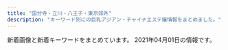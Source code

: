 ```yaml
---
title: "国分寺・立川・八王子・東京郊外"
description: "キーワード別にの巨乳アジアン・チャイナエステ嬢情報をまとめました。"
---
```


新着画像と新着キーワードをまとめています。
2021年04月01日の情報です。

<DmmAffiliateIns />
<KeywordTable
  shops={
    [
    {
        "keywords": {},
        "name": "\u30cf\u30d4\u30cd\u30b9",
        "img_links": [
            "http://www.kenkoukoubou.com/images/recruit/11.jpg",
            "http://www.kenkoukoubou.com/girl/1.jpg",
            "http://www.kenkoukoubou.com/girl/8.jpg",
            "http://www.kenkoukoubou.com/girl/9.jpg",
            "http://www.kenkoukoubou.com/girl/2.jpg",
            "http://www.kenkoukoubou.com/girl/6.jpg",
            "http://www.kenkoukoubou.com/images/shop/photo_7.jpg",
            "http://www.kenkoukoubou.com/images/3.jpg",
            "http://www.kenkoukoubou.com/girl/4.jpg",
            "http://www.kenkoukoubou.com/images/return.jpg",
            "http://www.kenkoukoubou.com/images/shop/photo_5.jpg",
            "http://www.kenkoukoubou.com/images/top_rec.jpg",
            "http://www.kenkoukoubou.com/images/capinfo.jpg",
            "http://www.kenkoukoubou.com/images/shop/photo_6.jpg",
            "http://www.kenkoukoubou.com/images/2.jpg",
            "http://www.kenkoukoubou.com/girl/3_1.jpg",
            "http://www.kenkoukoubou.com/images/1.jpg",
            "http://www.kenkoukoubou.com/images/shop/photo_4.jpg",
            "http://www.kenkoukoubou.com/images/059.png",
            "http://www.kenkoukoubou.com/images/blog.jpg",
            "http://www.kenkoukoubou.com/girl/3.jpg",
            "http://www.kenkoukoubou.com/girl/6_1.jpg",
            "http://www.kenkoukoubou.com/girl/5.jpg",
            "http://www.kenkoukoubou.com/images/qr.png",
            "http://www.kenkoukoubou.com/girl/7.jpg",
            "http://www.kenkoukoubou.com/images/info.png"
        ],
        "station": "JR\u6b66\u8535\u5883\u99c5\u5357\u53e3",
        "url": "http://www.kenkoukoubou.com/"
    },
    {
        "keywords": {},
        "url": "http://yume-yuri.info/",
        "station": "\u4eac\u738b\u516b\u738b\u5b50\u99c5",
        "name": "\u5922\u767e\u5408",
        "img_links": [
            "http://yume-yuri.info/images/r2.jpg",
            "http://yume-yuri.info/images/r1.jpg",
            "http://yume-yuri.info/images/r6.jpg",
            "http://yume-yuri.info/images/r4.jpg",
            "http://yume-yuri.info/images/mobile.jpg",
            "http://yume-yuri.info/images/baner1.jpg",
            "http://yume-yuri.info/images/momo.jpg",
            "http://yume-yuri.info/images/r5.jpg",
            "http://yume-yuri.info/images/yuki.jpg",
            "http://yume-yuri.info/images/g5.jpg",
            "http://yume-yuri.info/images/g2.jpg",
            "http://yume-yuri.info/images/g1.jpg",
            "http://yume-yuri.info/images/baner2.jpg",
            "http://yume-yuri.info/images/r3.jpg",
            "http://yume-yuri.info/images/g4.jpg",
            "http://yume-yuri.info/images/g3.jpg"
        ]
    },
    {
        "station": "JR\u516b\u738b\u5b50\u99c5\u5357\u53e3",
        "img_links": [
            "http://uuka.loveyaku.com/imgs/address.png",
            "http://uuka.loveyaku.com/imgs/nav/nb01.png",
            "http://uuka.loveyaku.com/imgs/lunbo/photo01.jpg",
            "http://uuka.loveyaku.com/imgs/lunbo/photo03.jpg",
            "http://uuka.loveyaku.com/imgs/nav/nb04.png",
            "http://uuka.loveyaku.com/imgs/nav/nb03.png",
            "http://uuka.loveyaku.com/imgs/nav/nb02.png",
            "http://uuka.loveyaku.com/imgs/lunbo/photo04.jpg",
            "http://uuka.loveyaku.com/imgs/header.png",
            "http://uuka.loveyaku.com/imgs/information.jpg",
            "http://uuka.loveyaku.com/imgs/bar_therapist.png",
            "http://uuka.loveyaku.com/imgs/temp_boshu.jpg",
            "http://uuka.loveyaku.com/imgs/nav/nb06.png",
            "http://uuka.loveyaku.com/imgs/mobile.jpg",
            "http://uuka.loveyaku.com/imgs/bttel.png",
            "http://uuka.loveyaku.com/imgs/nav/nb05.png",
            "http://uuka.loveyaku.com/imgs/lunbo/photo02.jpg",
            "http://uuka.loveyaku.com/imgs/headline.png"
        ],
        "url": "http://uuka.loveyaku.com/",
        "name": "\u7652\u60a0\u83ef",
        "keywords": {
            "C": 7
        }
    },
    {
        "url": "http://www.a-salasa.com/",
        "station": "\u6771\u4e45\u7559\u7c73\u99c5\u5317\u53e3",
        "img_links": [
            "http://www.a-salasa.com/img/material/p2_ct1.png",
            "http://www.a-salasa.com/files/0104.jpg",
            "http://www.a-salasa.com/files/0130-02.jpg",
            "http://www.a-salasa.com/files/0126.jpg",
            "http://www.a-salasa.com/index3.jpg",
            "http://www.a-salasa.com/files/39.jpg",
            "http://www.a-salasa.com/i/img/shop/t3.jpg",
            "http://www.a-salasa.com/i/img/operation/img_service_04.png",
            "http://www.a-salasa.com/img/material/backlistbtn.png",
            "http://www.a-salasa.com/files/39-02.jpg",
            "http://www.a-salasa.com/i/img/operation/img_service_06.png",
            "http://www.a-salasa.com/files/046-03.jpg",
            "http://www.a-salasa.com/img/top/img_service_05.png",
            "http://www.a-salasa.com/i/img/shop/t4.jpg",
            "http://www.a-salasa.com/img/material/gm6_rollout.png",
            "http://www.a-salasa.com/i/img/shop/t1.jpg",
            "http://www.a-salasa.com/files/0127-02.jpg",
            "http://www.a-salasa.com/files/0104-03.jpg",
            "http://www.a-salasa.com/img/material/p5_ct1.png",
            "http://www.a-salasa.com/files/35-03.jpg",
            "http://www.a-salasa.com/img/material/gm5_rollout.png",
            "http://www.a-salasa.com/i/img/top-i.jpg",
            "http://www.a-salasa.com/img/material/gm3_rollout.png",
            "http://www.a-salasa.com/files/0127-03.jpg",
            "http://www.a-salasa.com/img/top/img_service_06.png",
            "http://www.a-salasa.com/files/0129.jpg",
            "http://www.a-salasa.com/img/top/img_service_01.png",
            "http://www.a-salasa.com/files/0130-03.jpg",
            "http://www.a-salasa.com/files/35-02.jpg",
            "http://www.a-salasa.com/files/39-03.jpg",
            "http://www.a-salasa.com/img/koko_120x60.png",
            "http://www.a-salasa.com/files/0127.jpg",
            "http://www.a-salasa.com/img/material/camp20190808.jpg",
            "http://www.a-salasa.com/img/top/img_service_02.png",
            "http://www.a-salasa.com/img/material/top_t5.png",
            "http://www.a-salasa.com/img/material/p3_ct2.png",
            "http://www.a-salasa.com/img/material/top_t4.png",
            "http://www.a-salasa.com/img/top/img_service_04.png",
            "http://www.a-salasa.com/img/material/01.jpg",
            "http://www.a-salasa.com/i/img/operation/img_service_05.png",
            "http://www.a-salasa.com/files/0129-03.jpg",
            "http://www.a-salasa.com/img/material/frameback.png",
            "http://www.a-salasa.com/files/0129-02.jpg",
            "http://www.a-salasa.com/img/material/frames.png",
            "http://www.a-salasa.com/img/material/camp20200128.jpg",
            "http://www.a-salasa.com/files/0104-02.jpg",
            "http://www.a-salasa.com/img/material/p7_ct1.png",
            "http://www.a-salasa.com/files/0130.jpg",
            "http://www.a-salasa.com/i/img/shop/t2.jpg",
            "http://www.a-salasa.com/img/top/img_service_03.png",
            "http://www.a-salasa.com/files/35.jpg",
            "http://www.a-salasa.com/img/material/age.png",
            "http://www.a-salasa.com/img/material/top_t1.png",
            "http://www.a-salasa.com/files/046.jpg",
            "http://www.a-salasa.com/img/material/gm4_rollout.png",
            "http://www.a-salasa.com/img/material/p4_ct1.png",
            "http://www.a-salasa.com/img/material/gm2_rollout.png",
            "http://www.a-salasa.com/i/img/operation/img_service_03.png",
            "http://www.a-salasa.com/files/046-02.jpg",
            "http://www.a-salasa.com/files/0126-02.jpg",
            "http://www.a-salasa.com/i/img/operation/img_service_01.png",
            "http://www.a-salasa.com/img/material/top_t2.png",
            "http://www.a-salasa.com/files/0126-03.jpg",
            "http://www.a-salasa.com/img/material/top_pickback.png",
            "http://www.a-salasa.com/img/material/att.png",
            "http://www.a-salasa.com/img/material/p3_ct1.png",
            "http://www.a-salasa.com/img/material/top_t3.png",
            "http://www.a-salasa.com/img/material/gm1_rollout.png"
        ],
        "name": "\u6c99\u7f85\u6c99-\u30b5\u30e9\u30b5-",
        "keywords": {
            "C": 22,
            "87": 4,
            "88": 8,
            "85": 4,
            "D": 4,
            "83": 4,
            "84": 12
        }
    },
    {
        "keywords": {
            "86": 18,
            "85": 12
        },
        "img_links": [
            "http://esthe-relax.com/images/staff.png",
            "http://esthe-relax.com/images/header3.png",
            "http://esthe-relax.com/images/home_002.png",
            "http://esthe-relax.com/images/cg03.jpg",
            "http://esthe-relax.com/images/esthe3.jpg",
            "http://esthe-relax.com/images/esthe1.jpg",
            "http://esthe-relax.com/images/main1.jpg",
            "http://esthe-relax.com/images/esthe2.jpg",
            "http://esthe-relax.com/images/cg01.jpg",
            "http://esthe-relax.com/images/cg02.jpg",
            "http://esthe-relax.com/images/blog_002.png",
            "http://esthe-relax.com/images/gallery.png",
            "http://esthe-relax.com/images/cg07.jpg",
            "http://esthe-relax.com/images/home.png",
            "http://esthe-relax.com/images/friend.png",
            "http://esthe-relax.com/images/cg06.jpg",
            "http://esthe-relax.com/images/link.png",
            "http://esthe-relax.com/images/acc.jpg",
            "http://esthe-relax.com/images/info.png",
            "http://esthe-relax.com/images/clear.png",
            "http://esthe-relax.com/images/main-sp.jpg"
        ],
        "name": "\u6728\u6d29\u308c\u967d",
        "station": "JR\u56fd\u5206\u5bfa\u99c5\u5357\u53e3",
        "url": "http://esthe-relax.com/"
    },
    {
        "img_links": [
            "http://www.miki-es.info/style/images/top.png",
            "http://www.miki-es.info/staff/s04.jpg",
            "http://www.miki-es.info/staff/s06.jpg",
            "http://www.miki-es.info/style/images/girl-z1.jpg",
            "http://www.miki-es.info/style/images/staff_line.png",
            "http://www.miki-es.info/staff/s01.jpg",
            "http://www.miki-es.info/style/images/end.jpg",
            "http://www.miki-es.info/images/aaa.png",
            "http://www.miki-es.info/style/images/bj3.png",
            "http://www.miki-es.info/staff/s02.jpg",
            "http://www.miki-es.info/style/images/girl-z2.jpg",
            "http://www.miki-es.info/staff/s05.jpg",
            "http://www.miki-es.info/staff/s03.jpg"
        ],
        "station": "\u79cb\u6d25\u99c5\u5357\u53e3",
        "name": "\u7f8e\u59eb",
        "url": "http://www.miki-es.info",
        "keywords": {
            "C": 13,
            "D": 6,
            "80": 1,
            "86": 5
        }
    },
    {
        "url": "http://www.kunitachi-mai.info/",
        "station": "JR\u56fd\u7acb\u99c5\u5357\u53e3",
        "img_links": [
            "http://www.kunitachi-mai.info/gals/emi1.jpg",
            "http://www.kunitachi-mai.info/gals/riri1.jpg",
            "http://www.kunitachi-mai.info/gals/sora1.jpg",
            "http://www.kunitachi-mai.info/gals/risa1.jpg",
            "http://www.kunitachi-mai.info/gals/morika1.jpg",
            "http://www.kunitachi-mai.info/images/img4.jpg",
            "http://www.kunitachi-mai.info/images/qr.jpg",
            "http://www.kunitachi-mai.info/images/kp01.jpg",
            "http://www.kunitachi-mai.info/gals/yuri1.jpg",
            "http://www.kunitachi-mai.info/gals/mina1.jpg",
            "http://www.kunitachi-mai.info/gals/hitomi1.jpg",
            "http://www.kunitachi-mai.info/gals/rina1.jpg",
            "http://www.kunitachi-mai.info/gals/yuyu1.jpg",
            "http://www.kunitachi-mai.info/gals/miho1.jpg",
            "http://www.kunitachi-mai.info/images/img1.jpg",
            "http://www.kunitachi-mai.info/images/img2.jpg",
            "http://www.kunitachi-mai.info/gals/mirai1.jpg",
            "http://www.kunitachi-mai.info/i/images/top.jpg",
            "http://www.kunitachi-mai.info/images/img3.jpg",
            "http://www.kunitachi-mai.info/gals/aya1.jpg"
        ],
        "name": "\u821e",
        "keywords": {
            "E": 1,
            "D": 1
        }
    },
    {
        "keywords": {
            "88": 12,
            "D": 18,
            "85": 6
        },
        "name": "\u7e01",
        "station": "\u4fdd\u8c37\u99c5\u5357\u53e3",
        "url": "http://www.hoya-en.com/",
        "img_links": [
            "http://www.hoya-en.com/files/005.jpg",
            "http://www.hoya-en.com/files/003-03.jpg",
            "http://www.hoya-en.com/files/004-03.jpg",
            "http://www.hoya-en.com/files/003.jpg",
            "http://www.hoya-en.com/images/showCover.png",
            "http://www.hoya-en.com/files/005-03.jpg",
            "http://www.hoya-en.com/files/002.jpg",
            "http://www.hoya-en.com/files/005-02.jpg",
            "http://www.hoya-en.com/files/006.jpg",
            "http://www.hoya-en.com/files/006-02.jpg",
            "http://www.hoya-en.com/files/003-02.jpg",
            "http://www.hoya-en.com/images/slider/03.jpg",
            "http://www.hoya-en.com/files/006-03.jpg",
            "http://www.hoya-en.com/images/slider/02.jpg",
            "http://www.hoya-en.com/files/004-02.jpg",
            "http://www.hoya-en.com/images/mobile.jpg",
            "http://www.hoya-en.com/files/001.jpg",
            "http://www.hoya-en.com/images/slider/01.jpg",
            "http://www.hoya-en.com/files/002-02.jpg",
            "http://www.hoya-en.com/images/coverGirlParts.png",
            "http://www.hoya-en.com/files/002-03.jpg",
            "http://www.hoya-en.com/files/004.jpg",
            "http://www.hoya-en.com/images/tel.png",
            "http://www.hoya-en.com/images/backlistbtn.png",
            "http://www.hoya-en.com/files/001-03.jpg",
            "http://www.hoya-en.com/files/001-02.jpg"
        ]
    },
    {
        "name": "\u904b\u547d\u306e\u5973\u795e",
        "url": "http://unmei.xyz/",
        "img_links": [
            "http://unmei.xyz/style/images/room4.jpg",
            "http://unmei.xyz/uploads/210319/1-21031Z93051251.jpg",
            "http://unmei.xyz/uploads/201109/1-20110913395LL.jpg",
            "http://unmei.xyz/uploads/201207/1-20120F91545951.jpg",
            "http://unmei.xyz/uploads/210310/1-21031013031J40.jpg",
            "http://unmei.xyz/uploads/201024/1-201024125031258.jpg",
            "http://unmei.xyz/style/images/room1.jpg",
            "http://unmei.xyz/style/images/top.png",
            "http://unmei.xyz/style/images/dt.jpg",
            "http://unmei.xyz/style/images/room2.jpg",
            "http://unmei.xyz/uploads/201012/1-201012101RI06.jpg",
            "http://unmei.xyz/uploads/201204/1-201204131333327.jpg",
            "http://unmei.xyz/uploads/210310/1-210310130413329.jpg",
            "http://unmei.xyz/uploads/210319/1-21031Z9302T64.jpg",
            "http://unmei.xyz/uploads/201012/1-201012101KV21.jpg",
            "http://unmei.xyz/uploads/201010/1-201010134113F3.png",
            "http://unmei.xyz/style/images/mobile.jpg",
            "http://unmei.xyz/uploads/201109/1-201109133931237.jpg",
            "http://unmei.xyz/style/images/staff_line.png",
            "http://unmei.xyz/uploads/201207/1-20120F91600P1.jpg",
            "http://unmei.xyz/uploads/201026/1-2010261G0393M.jpg",
            "http://unmei.xyz/uploads/201109/1-20110913400H13.jpg",
            "http://unmei.xyz/style/images/bj3.png",
            "http://unmei.xyz/uploads/201207/1-20120F91552621.jpg",
            "http://unmei.xyz/uploads/201204/1-2012041314051K.jpg",
            "http://unmei.xyz/style/images/girl-z1.jpg",
            "http://unmei.xyz/uploads/201010/1-20101013404MP.png",
            "http://unmei.xyz/style/images/room3.jpg",
            "http://unmei.xyz/style/images/end.jpg",
            "http://unmei.xyz/plus/images/room5.jpg",
            "http://unmei.xyz/uploads/201204/1-20120413135K17.jpg",
            "http://unmei.xyz/uploads/210319/1-21031Z931023Z.jpg",
            "http://unmei.xyz/uploads/210310/1-210310130402A6.jpg",
            "http://unmei.xyz/style/images/girl-z2.jpg",
            "http://unmei.xyz/uploads/201012/1-201012101S5192.jpg",
            "http://unmei.xyz/uploads/201010/1-201010133944618.jpg"
        ],
        "keywords": {
            "D": 9,
            "E": 2,
            "86": 11,
            "C": 17
        },
        "station": "JR\u56fd\u5206\u5bfa\u99c5\u5357\u53e3"
    },
    {
        "keywords": {
            "E": 6,
            "D": 8,
            "87": 14,
            "86": 4,
            "85": 2,
            "90": 2,
            "89": 2,
            "C": 8,
            "88": 2
        },
        "name": "Bali SPA",
        "img_links": [
            "http://www.bali.mensnv.com/sp/menu/staff.jpg",
            "http://www.bali.mensnv.com/sp/images/pc.jpg",
            "http://www.bali.mensnv.com/files/013-02.jpg",
            "http://www.bali.mensnv.com/files/008-02.jpg",
            "http://www.bali.mensnv.com/sp/menu/top.jpg",
            "http://www.bali.mensnv.com/images/sm.jpg",
            "http://www.bali.mensnv.com/files/007.jpg",
            "http://www.bali.mensnv.com/images/sys1.png",
            "http://www.bali.mensnv.com/images/concept.jpg",
            "http://www.bali.mensnv.com/images/sys3.png",
            "http://www.bali.mensnv.com/sp/images/footer.jpg",
            "http://www.bali.mensnv.com/images/rec1.png",
            "http://www.bali.mensnv.com/files/015-02.jpg",
            "http://www.bali.mensnv.com/files/004.jpg",
            "http://www.bali.mensnv.com/sp/images/interior_t.jpg",
            "http://www.bali.mensnv.com/sp/images/staff_t.jpg",
            "http://www.bali.mensnv.com/sp/images/link_t.jpg",
            "http://www.bali.mensnv.com/files/006-02.jpg",
            "http://www.bali.mensnv.com/images/head.jpg",
            "http://www.bali.mensnv.com/sp/images/tel.jpg",
            "http://www.bali.mensnv.com/sp/images/top.jpg",
            "http://www.bali.mensnv.com/images/interior_t.png",
            "http://www.bali.mensnv.com/files/010.jpg",
            "http://www.bali.mensnv.com/images/staff_t.png",
            "http://www.bali.mensnv.com/files/011.jpg",
            "http://www.bali.mensnv.com/files/010-02.jpg",
            "http://www.bali.mensnv.com/files/015.jpg",
            "http://www.bali.mensnv.com/files/003-02.jpg",
            "http://www.bali.mensnv.com/sp/images/time.jpg",
            "http://www.bali.mensnv.com/files/007-02.jpg",
            "http://www.bali.mensnv.com/files/012-02.jpg",
            "http://www.bali.mensnv.com/files/004-02.jpg",
            "http://www.bali.mensnv.com/images/ta.jpg",
            "http://www.bali.mensnv.com/sp/images/newsb.jpg",
            "http://www.bali.mensnv.com/images/int1.png",
            "http://www.bali.mensnv.com/images/sys2.png",
            "http://www.bali.mensnv.com/sp/images/topgirl.jpg",
            "http://www.bali.mensnv.com/sp/images/news.jpg",
            "http://www.bali.mensnv.com/images/line.png",
            "http://www.bali.mensnv.com/sp/menu/interior.jpg",
            "http://www.bali.mensnv.com/images/int2.png",
            "http://www.bali.mensnv.com/images/rec2.png",
            "http://www.bali.mensnv.com/images/link_t.png",
            "http://www.bali.mensnv.com/images/news.jpg",
            "http://www.bali.mensnv.com/files/006.jpg",
            "http://www.bali.mensnv.com/files/003.jpg",
            "http://www.bali.mensnv.com/files/009-02.jpg",
            "http://www.bali.mensnv.com/files/014.jpg",
            "http://www.bali.mensnv.com/files/001-02.jpg",
            "http://www.bali.mensnv.com/images/mobile.jpg",
            "http://www.bali.mensnv.com/files/008.jpg",
            "http://www.bali.mensnv.com/files/013.jpg",
            "http://www.bali.mensnv.com/sp/images/head.jpg",
            "http://www.bali.mensnv.com/files/014-02.jpg",
            "http://www.bali.mensnv.com/files/009.jpg",
            "http://www.bali.mensnv.com/files/001.jpg",
            "http://www.bali.mensnv.com/files/012.jpg",
            "http://www.bali.mensnv.com/files/011-02.jpg"
        ],
        "url": "http://www.bali.mensnv.com/",
        "station": "JR\u56fd\u5206\u5bfa\u99c5\u5317\u53e3"
    },
    {
        "keywords": {
            "86": 24,
            "G": 8,
            "90": 8,
            "D": 64,
            "E": 8,
            "88": 8,
            "87": 40
        },
        "station": "\u6e05\u702c\u99c5\u5317\u53e3",
        "img_links": [
            "http://www.acacia-esthe.xyz/images/rsubt4.png",
            "http://www.acacia-esthe.xyz/photo_news/upimg/86015605851370d790_1.jpg",
            "http://www.acacia-esthe.xyz/files/022-03.jpg",
            "http://www.acacia-esthe.xyz/files/019.jpg",
            "http://www.acacia-esthe.xyz/images/b-online.png",
            "http://www.acacia-esthe.xyz/files/057-03.jpg",
            "http://www.acacia-esthe.xyz/photo_news/upimg/428235f3e1b3ed5310_0.jpg",
            "http://www.acacia-esthe.xyz/photo_news/upimg/428235f3e1b3ed5310_2.jpg",
            "http://www.acacia-esthe.xyz/photo_news/upimg/50191601270063b678_0.jpg",
            "http://www.acacia-esthe.xyz/photo_news/upimg/446725f1148f108dd5_1.jpg",
            "http://www.acacia-esthe.xyz/photo_news/upimg/649415fea96d7e261c_0.jpg",
            "http://www.acacia-esthe.xyz/files/018-03.jpg",
            "http://www.acacia-esthe.xyz/photo_news/upimg/782565f9fe21f75b1b_1.jpg",
            "http://www.acacia-esthe.xyz/photo_news/upimg/265645facbaac2237d_1.jpg",
            "http://www.acacia-esthe.xyz/files/058.jpg",
            "http://www.acacia-esthe.xyz/files/026-03.jpg",
            "http://www.acacia-esthe.xyz/photo_news/upimg/428235f3e1b3ed5310_1.jpg",
            "http://www.acacia-esthe.xyz/photo_news/upimg/34811604f03df2d8a5_0.jpg",
            "http://www.acacia-esthe.xyz/files/010-03.jpg",
            "http://www.acacia-esthe.xyz/files/057-02.jpg",
            "http://www.acacia-esthe.xyz/photo_news/upimg/446725f1148f108dd5_0.jpg",
            "http://www.acacia-esthe.xyz/photo_news/upimg/1214060277a5d889c4_1.jpg",
            "http://www.acacia-esthe.xyz/photo_news/upimg/86015605851370d790_0.jpg",
            "http://www.acacia-esthe.xyz/photo_news/upimg/48717600681f585301_0.jpg",
            "http://www.acacia-esthe.xyz/photo_news/upimg/108325f30b0d7707df_1.jpg",
            "http://www.acacia-esthe.xyz/files/026.jpg",
            "http://www.acacia-esthe.xyz/photo_news/upimg/366055fe4359a2cfcc_0.jpg",
            "http://www.acacia-esthe.xyz/files/022.jpg",
            "http://www.acacia-esthe.xyz/images/m2.jpg",
            "http://www.acacia-esthe.xyz/images/m1.jpg",
            "http://www.acacia-esthe.xyz/photo_news/upimg/802615f9368ac5df7c_0.jpg",
            "http://www.acacia-esthe.xyz/files/058-03.jpg",
            "http://www.acacia-esthe.xyz/photo_news/upimg/629605f4f0bd5862a3_0.jpg",
            "http://www.acacia-esthe.xyz/photo_news/upimg/1512360372513f05b4_0.jpg",
            "http://www.acacia-esthe.xyz/photo_news/upimg/380705fcdc28b76e14_0.jpg",
            "http://www.acacia-esthe.xyz/images/m4.jpg",
            "http://www.acacia-esthe.xyz/files/010-02.jpg",
            "http://www.acacia-esthe.xyz/files/020.jpg",
            "http://www.acacia-esthe.xyz/photo_news/upimg/973306007dffc8c097_0.jpg",
            "http://www.acacia-esthe.xyz/photo_news/upimg/276675f96556f0e939_0.jpg",
            "http://www.acacia-esthe.xyz/files/020-03.jpg",
            "http://www.acacia-esthe.xyz/photo_news/upimg/69285600e1199e7dc8_1.jpg",
            "http://www.acacia-esthe.xyz/images/m6.jpg",
            "http://www.acacia-esthe.xyz/photo_news/upimg/560005fdc600b20296_0.jpg",
            "http://www.acacia-esthe.xyz/files/019-02.jpg",
            "http://www.acacia-esthe.xyz/files/016-02.jpg",
            "http://www.acacia-esthe.xyz/photo_news/upimg/305955f586f7349b92_0.jpg",
            "http://www.acacia-esthe.xyz/photo_news/upimg/108325f30b0d7707df_0.jpg",
            "http://www.acacia-esthe.xyz/photo_news/upimg/380705fcdc28b76e14_1.jpg",
            "http://www.acacia-esthe.xyz/files/018.jpg",
            "http://www.acacia-esthe.xyz/photo_news/upimg/108325f30b0d7707df_2.jpg",
            "http://www.acacia-esthe.xyz/photo_news/upimg/380705fcdc28b76e14_2.jpg",
            "http://www.acacia-esthe.xyz/photo_news/upimg/649415fea96d7e261c_1.jpg",
            "http://www.acacia-esthe.xyz/files/019-03.jpg",
            "http://www.acacia-esthe.xyz/images/rsubt1.png",
            "http://www.acacia-esthe.xyz/images/rsubt2.png",
            "http://www.acacia-esthe.xyz/files/046-03.jpg",
            "http://www.acacia-esthe.xyz/photo_news/upimg/893105f2ce75940fb1_0.jpg",
            "http://www.acacia-esthe.xyz/files/016-03.jpg",
            "http://www.acacia-esthe.xyz/files/020-02.jpg",
            "http://www.acacia-esthe.xyz/images/rsubt3.png",
            "http://www.acacia-esthe.xyz/files/022-02.jpg",
            "http://www.acacia-esthe.xyz/images/b-tel.png",
            "http://www.acacia-esthe.xyz/photo_news/upimg/684246062aefd46151_1.jpg",
            "http://www.acacia-esthe.xyz/files/010.jpg",
            "http://www.acacia-esthe.xyz/files/046-02.jpg",
            "http://www.acacia-esthe.xyz/images/tel2.png",
            "http://www.acacia-esthe.xyz/files/018-02.jpg",
            "http://www.acacia-esthe.xyz/photo_news/upimg/182485f9278b7b5be0_0.jpg",
            "http://www.acacia-esthe.xyz/images/rsubt5.png",
            "http://www.acacia-esthe.xyz/files/057.jpg",
            "http://www.acacia-esthe.xyz/photo_news/upimg/1214060277a5d889c4_0.jpg",
            "http://www.acacia-esthe.xyz/photo_news/upimg/305955f586f7349b92_1.jpg",
            "http://www.acacia-esthe.xyz/files/026-02.jpg",
            "http://www.acacia-esthe.xyz/images/line.jpg",
            "http://www.acacia-esthe.xyz/images/slider-img001.jpg",
            "http://www.acacia-esthe.xyz/images/slider-img002.jpg",
            "http://www.acacia-esthe.xyz/images/rsubt6.png",
            "http://www.acacia-esthe.xyz/photo_news/upimg/933655f7e9d5233bf3_0.jpg",
            "http://www.acacia-esthe.xyz/photo_news/upimg/684246062aefd46151_0.jpg",
            "http://www.acacia-esthe.xyz/images/m3.jpg",
            "http://www.acacia-esthe.xyz/images/rsubt7.png",
            "http://www.acacia-esthe.xyz/files/046.jpg",
            "http://www.acacia-esthe.xyz/files/016.jpg",
            "http://www.acacia-esthe.xyz/files/058-02.jpg",
            "http://www.acacia-esthe.xyz/photo_news/upimg/86230600a4d51c82db_0.jpg",
            "http://www.acacia-esthe.xyz/photo_news/upimg/48717600681f585301_1.jpg"
        ],
        "url": "http://www.acacia-esthe.xyz/",
        "name": "\u30a2\u30ab\u30b7\u30a2"
    },
    {
        "keywords": {
            "C": 4,
            "86": 4,
            "D": 28,
            "87": 28
        },
        "station": "\u4eac\u738b\u516b\u738b\u5b50\u99c5\u4e2d\u592e\u53e3",
        "name": "Crimson \uff5e\u30af\u30ea\u30e0\u30be\u30f3\uff5e",
        "img_links": [
            "http://www.crimson.mensest.com/photo_news/upimg/1219360656bdf1f09e_0.jpg",
            "http://www.crimson.mensest.com/files/007.jpg",
            "http://www.crimson.mensest.com/files/001.jpg",
            "http://www.crimson.mensest.com/files/008.jpg",
            "http://www.crimson.mensest.com/files/005.jpg",
            "http://www.crimson.mensest.com/files/002.jpg",
            "http://www.crimson.mensest.com/files/004.jpg",
            "http://www.crimson.mensest.com/files/009.jpg",
            "http://www.crimson.mensest.com/files/006.jpg"
        ],
        "url": "http://www.crimson.mensest.com/"
    },
    {
        "img_links": [
            "http://kaori.me-es.com/images/index_01.jpg",
            "http://kaori.me-es.com/images/index_12.jpg",
            "http://kaori.me-es.com/images/rec.jpg",
            "http://kaori.me-es.com/images/index_21.jpg",
            "http://kaori.me-es.com/images/index_14.jpg",
            "http://kaori.me-es.com/images/02.jpg",
            "http://kaori.me-es.com/girl/01.jpg",
            "http://kaori.me-es.com/girl/07.jpg",
            "http://kaori.me-es.com/images/index_10.jpg",
            "http://kaori.me-es.com/images/index_13.jpg",
            "http://kaori.me-es.com/images/index_05.jpg",
            "http://kaori.me-es.com/images/index_16.jpg",
            "http://kaori.me-es.com/images/01.jpg",
            "http://kaori.me-es.com/girl/06.jpg",
            "http://kaori.me-es.com/images/index_06.jpg",
            "http://kaori.me-es.com/girl/05.jpg",
            "http://kaori.me-es.com/girl/03.jpg",
            "http://kaori.me-es.com/images/rec_09.jpg",
            "http://kaori.me-es.com/girl/00.jpg",
            "http://kaori.me-es.com/images/info.jpg",
            "http://kaori.me-es.com/images/staff_09.jpg",
            "http://kaori.me-es.com/images/info_09.jpg",
            "http://kaori.me-es.com/girl/08.jpg",
            "http://kaori.me-es.com/images/index_07.jpg",
            "http://kaori.me-es.com/images/index_03.jpg",
            "http://kaori.me-es.com/images/index_18.jpg",
            "http://kaori.me-es.com/images/index_19.jpg",
            "http://kaori.me-es.com/images/index_17.jpg",
            "http://kaori.me-es.com/images/index_02.jpg",
            "http://kaori.me-es.com/images/index_04.jpg"
        ],
        "url": "http://kaori.me-es.com/",
        "keywords": {},
        "station": "JR\u9752\u6885\u99c5",
        "name": "\u9999"
    },
    {
        "station": "JR\u897f\u516b\u738b\u5b50\u99c5\u5317\u53e3",
        "url": "http://www.kyun.work/",
        "img_links": [
            "http://www.kyun.work/images/recruit/nagare_03.jpg",
            "http://www.kyun.work/staff/mika1.jpg",
            "http://www.kyun.work/images/recruit/sp_mainvisual.jpg",
            "http://www.kyun.work/staff/moe1.jpg",
            "http://www.kyun.work/images/recruit/point_06.png",
            "http://www.kyun.work/images/recruit/nagare_02.jpg",
            "http://www.kyun.work/images/sw_home.png",
            "http://www.kyun.work/images/mainvisual_02.jpg",
            "http://www.kyun.work/staff/sakura1.jpg",
            "http://www.kyun.work/images/recruit/nagare_06.png",
            "http://www.kyun.work/images/sw_tel.png",
            "http://www.kyun.work/images/mainvisual_01_s.jpg",
            "http://www.kyun.work/images/no_image.jpg",
            "http://www.kyun.work/images/recruit/req_03.jpg",
            "http://www.kyun.work/images/icon_ranking_01.png",
            "http://www.kyun.work/images/recruit/point_04.png",
            "http://www.kyun.work/images/icon_new.png",
            "http://www.kyun.work/images/icon_ranking_03.png",
            "http://www.kyun.work/images/recruit/point_09.png",
            "http://www.kyun.work/images/recruit/nagare_05.png",
            "http://www.kyun.work/images/recruit/nagare_07.png",
            "http://www.kyun.work/images/recruit/point_05.png",
            "http://www.kyun.work/images/recruit/point_07.png",
            "http://www.kyun.work/images/head_interior.jpg",
            "http://www.kyun.work/images/recruit/message_03.png",
            "http://www.kyun.work/images/recruit/nagare_01.jpg",
            "http://www.kyun.work/images/head_therapist.jpg",
            "http://www.kyun.work/images/mainvisual_02_s.jpg",
            "http://www.kyun.work/images/mainvisual_01.jpg",
            "http://www.kyun.work/staff/hime1.jpg",
            "http://www.kyun.work/images/recruit/point_03.png",
            "http://www.kyun.work/images/trigger.jpg",
            "http://www.kyun.work/staff/hime2.jpg",
            "http://www.kyun.work/images/icon_ranking_02.png",
            "http://www.kyun.work/images/icon_ranking_04.png",
            "http://www.kyun.work/images/recruit/point_08.png"
        ],
        "keywords": {
            "E": 4,
            "D": 2
        },
        "name": "\u30ad\u30e5\u30f3"
    },
    {
        "keywords": {
            "87": 20,
            "85": 2,
            "C": 4,
            "86": 8,
            "D": 26
        },
        "station": "\u6e05\u702c\u99c5\u5317\u53e3",
        "url": "http://www.fairygirl.relaxjp.info/",
        "img_links": [
            "http://www.fairygirl.relaxjp.info/files/030.jpg",
            "http://www.fairygirl.relaxjp.info/images/top.jpg",
            "http://www.fairygirl.relaxjp.info/files/028.jpg",
            "http://www.fairygirl.relaxjp.info/files/025.jpg",
            "http://www.fairygirl.relaxjp.info/images/nbj3_staff.jpg",
            "http://www.fairygirl.relaxjp.info/images/s_staff.jpg",
            "http://www.fairygirl.relaxjp.info/images/nbj3.jpg",
            "http://www.fairygirl.relaxjp.info/files/031.jpg",
            "http://www.fairygirl.relaxjp.info/files/019.jpg",
            "http://www.fairygirl.relaxjp.info/files/024.jpg",
            "http://www.fairygirl.relaxjp.info/files/021.jpg",
            "http://www.fairygirl.relaxjp.info/images/s_link.jpg",
            "http://www.fairygirl.relaxjp.info/images/mobile.jpg",
            "http://www.fairygirl.relaxjp.info/files/023.jpg",
            "http://www.fairygirl.relaxjp.info/images/s_news.jpg",
            "http://www.fairygirl.relaxjp.info/files/033.jpg",
            "http://www.fairygirl.relaxjp.info/files/034.jpg",
            "http://www.fairygirl.relaxjp.info/files/026.jpg",
            "http://www.fairygirl.relaxjp.info/files/020.jpg",
            "http://www.fairygirl.relaxjp.info/images/s_info.jpg",
            "http://www.fairygirl.relaxjp.info/files/027.jpg",
            "http://www.fairygirl.relaxjp.info/files/029.jpg",
            "http://www.fairygirl.relaxjp.info/images/1.jpg",
            "http://www.fairygirl.relaxjp.info/images/s_pick.jpg",
            "http://www.fairygirl.relaxjp.info/files/018.jpg",
            "http://www.fairygirl.relaxjp.info/images/s_face.jpg",
            "http://www.fairygirl.relaxjp.info/files/032.jpg",
            "http://www.fairygirl.relaxjp.info/files/022.jpg",
            "http://www.fairygirl.relaxjp.info/images/end1.jpg"
        ],
        "name": "Fairy Girl"
    },
    {
        "station": "JR\u56fd\u5206\u5bfa\u99c5\u5357\u53e3",
        "name": "\u30a2\u30b9\u30bf\u30fc",
        "keywords": {
            "89": 6,
            "90": 3,
            "D": 9
        },
        "url": "http://www.relax-aster.com/",
        "img_links": [
            "http://www.relax-aster.com/css/staff/staff011.jpg",
            "http://www.relax-aster.com/css/staff/staff11-a.jpg",
            "http://www.relax-aster.com/css/staff/staff005-a.jpg",
            "http://www.relax-aster.com/css/staff/staff08.jpg",
            "http://www.relax-aster.com/css/tel01.png",
            "http://www.relax-aster.com/css/baner06.jpg",
            "http://www.relax-aster.com/css/staff/staff08-a.jpg",
            "http://www.relax-aster.com/css/staff/staff06-a.jpg",
            "http://www.relax-aster.com/css/staff/staff007-b.jpg",
            "http://www.relax-aster.com/css/nav/nav-002.jpg",
            "http://www.relax-aster.com/css/staff/staff006.jpg",
            "http://www.relax-aster.com/css/osusume09.jpg",
            "http://www.relax-aster.com/css/staff/staff09-a.jpg",
            "http://www.relax-aster.com/css/staff/staff09.jpg",
            "http://www.relax-aster.com/css/staff/staff0007.jpg",
            "http://www.relax-aster.com/css/staff/staff003-a.jpg",
            "http://www.relax-aster.com/css/nav/nav-003.jpg",
            "http://www.relax-aster.com/css/nav/nav-004.jpg",
            "http://www.relax-aster.com/css/nav/nav-005.jpg",
            "http://www.relax-aster.com/css/staff/staff10.jpg",
            "http://www.relax-aster.com/css/nav/nav-006.jpg",
            "http://www.relax-aster.com/css/staff/staff003.jpg",
            "http://www.relax-aster.com/css/staff/staff0001-b.jpg",
            "http://www.relax-aster.com/css/staff/staff10-a.jpg",
            "http://www.relax-aster.com/css/staff/staff007-a.jpg",
            "http://www.relax-aster.com/css/nav/nav-001.jpg",
            "http://www.relax-aster.com/css/staff/staff0001-a.jpg",
            "http://www.relax-aster.com/css/top-left003.jpg",
            "http://www.relax-aster.com/css/staff/staff005.jpg",
            "http://www.relax-aster.com/css/staff/staff00001.jpg"
        ]
    },
    {
        "url": "http://beauty-est.tokyo/",
        "station": "\u6771\u5927\u548c\u5e02\u99c5",
        "keywords": {
            "E": 2,
            "86": 8,
            "D": 4
        },
        "name": "Be",
        "img_links": [
            "http://beauty-est.tokyo/images/cg02.jpg",
            "http://beauty-est.tokyo/images/now-printing.jpg",
            "http://beauty-est.tokyo/images/mi.jpg",
            "http://beauty-est.tokyo/images/cg04.jpg",
            "http://beauty-est.tokyo/images/cg03.jpg",
            "http://beauty-est.tokyo/images/ri.jpg",
            "http://beauty-est.tokyo/images/cg01.jpg"
        ]
    },
    {
        "img_links": [
            "http://www.sh-rirakw.xyz/images/shishu_03.jpg",
            "http://www.sh-rirakw.xyz/images/pagetop.png",
            "http://www.sh-rirakw.xyz/images/002.jpg",
            "http://www.sh-rirakw.xyz/images/tite-staff.png",
            "http://www.sh-rirakw.xyz/images/nei_01.png",
            "http://www.sh-rirakw.xyz/images/right_top.png",
            "http://www.sh-rirakw.xyz/uploads/201203/1-2012030U52J62.jpg",
            "http://www.sh-rirakw.xyz/plus/images/004.jpg",
            "http://www.sh-rirakw.xyz/images/right_bottom.png",
            "http://www.sh-rirakw.xyz/images/news_top.jpg",
            "http://www.sh-rirakw.xyz/images/girl_top.png",
            "http://www.sh-rirakw.xyz/uploads/201016/1-20101613534H12.jpg",
            "http://www.sh-rirakw.xyz/images/nei_03.png",
            "http://www.sh-rirakw.xyz/images/003.jpg",
            "http://www.sh-rirakw.xyz/plus/images/001.jpg",
            "http://www.sh-rirakw.xyz/uploads/190727/1-1ZHG456351U.jpg",
            "http://www.sh-rirakw.xyz/images/girl_01.png",
            "http://www.sh-rirakw.xyz/uploads/210316/1-210316150332317.jpg",
            "http://www.sh-rirakw.xyz/plus/images/003.jpg",
            "http://www.sh-rirakw.xyz/images/girlx_top.png",
            "http://www.sh-rirakw.xyz/uploads/210316/1-210316150424P3.jpg",
            "http://www.sh-rirakw.xyz/images/shishu_01.jpg",
            "http://www.sh-rirakw.xyz/uploads/190727/1-1ZHG50JV35.jpg",
            "http://www.sh-rirakw.xyz/plus/images/002.jpg",
            "http://www.sh-rirakw.xyz/images/004.jpg",
            "http://www.sh-rirakw.xyz/images/girl_03.png",
            "http://www.sh-rirakw.xyz/images/001.jpg",
            "http://www.sh-rirakw.xyz/uploads/200530/1-200530142Ja58.jpg"
        ],
        "name": "\u7e01",
        "keywords": {
            "D": 5,
            "88": 1,
            "\u80f8": 1,
            "86": 2,
            "85": 2
        },
        "station": "\u6e05\u702c\u99c5\u5357\u53e3",
        "url": "http://www.sh-rirakw.xyz/"
    },
    {
        "keywords": {},
        "url": "http://yorimichi.tyo.cm/",
        "name": "\u5bc4\u308a\u9053",
        "station": "JR\u56fd\u5206\u5bfa\u99c5\u5357\u53e3",
        "img_links": []
    },
    {
        "url": "https://chuchu.xyz.mn/",
        "keywords": {
            "88": 10,
            "83": 30,
            "85": 40,
            "F": 10,
            "D": 70,
            "C": 10,
            "87": 20,
            "E": 10
        },
        "name": "\u3061\u3085\u3046\u3061\u3085\u3046",
        "station": "\u4eac\u738b\u516b\u738b\u5b50\u99c54\u756a\u51fa\u53e3",
        "img_links": [
            "https://chuchu.xyz.mn/images/s1.jpg",
            "https://chuchu.xyz.mn/images/s3.jpg",
            "https://chuchu.xyz.mn/images/room3.jpg",
            "https://chuchu.xyz.mn/images/room1.jpg",
            "https://chuchu.xyz.mn/photos/sites/31/2021/03/2021031304240915.jpg",
            "https://chuchu.xyz.mn/images/info.jpg",
            "https://chuchu.xyz.mn/photos/sites/31/2021/03/2021031304201669.jpg",
            "https://chuchu.xyz.mn/images/room4.jpg",
            "https://chuchu.xyz.mn/photos/sites/31/2021/03/2021031304221675.jpg",
            "https://chuchu.xyz.mn/images/relax.jpg",
            "https://chuchu.xyz.mn/photos/sites/31/2021/03/2021031304212264.jpg",
            "https://chuchu.xyz.mn/images/room2.jpg",
            "https://chuchu.xyz.mn/photos/sites/31/2021/02/2021022502431866.jpg",
            "https://chuchu.xyz.mn/photos/sites/31/2021/02/2021022502431764.jpg",
            "https://chuchu.xyz.mn/photos/sites/31/2021/03/2021031304231847.jpg",
            "https://chuchu.xyz.mn/images/s_news.png",
            "https://chuchu.xyz.mn/images/mobile.jpg",
            "https://chuchu.xyz.mn/photos/sites/31/2021/02/2021022502431637.jpg",
            "https://chuchu.xyz.mn/photos/sites/31/2021/03/2021031304041360.jpg",
            "https://chuchu.xyz.mn/photos/sites/31/2021/03/2021031501513291.jpg",
            "https://chuchu.xyz.mn/images/top.png",
            "https://chuchu.xyz.mn/images/s_pick.png",
            "https://chuchu.xyz.mn/images/s_staff.jpg"
        ]
    },
    {
        "img_links": [
            "http://kaijun.club/images/tite-link.png",
            "http://kaijun.club/images/g3.jpg",
            "http://kaijun.club/images/n-01.png",
            "http://kaijun.club/images/g2.jpg",
            "http://kaijun.club/images/g4.jpg",
            "http://kaijun.club/images/r6.jpg",
            "http://kaijun.club/images/g0.jpg",
            "http://kaijun.club/images/g1.jpg",
            "http://kaijun.club/images/r3.jpg",
            "http://kaijun.club/images/88.png",
            "http://kaijun.club/images/n-03.png",
            "http://kaijun.club/images/200.png",
            "http://kaijun.club/images/tit-newface.png",
            "http://kaijun.club/images/r5.jpg",
            "http://kaijun.club/images/r2.jpg",
            "http://kaijun.club/images/300.png",
            "http://kaijun.club/images/tite-staff.png",
            "http://kaijun.club/images/p-r.png",
            "http://kaijun.club/images/g5.jpg",
            "http://kaijun.club/images/g6.jpg",
            "http://kaijun.club/images/mobile.png",
            "http://kaijun.club/images/r1.jpg",
            "http://kaijun.club/images/top.png",
            "http://kaijun.club/images/tit-new.png",
            "http://kaijun.club/images/pickup.png"
        ],
        "url": "http://kaijun.club/",
        "name": "\u7e01",
        "station": "\u56fd\u5206\u5bfa\u99c5\u5317\u53e3",
        "keywords": {}
    },
    {
        "station": "JR\u6b66\u8535\u5883\u99c5\u5317\u53e3",
        "img_links": [
            "http://esthe-aroma.in.net/img/tit4.png",
            "http://esthe-aroma.in.net/img/cg06.jpg",
            "http://esthe-aroma.in.net/img/h1.png",
            "http://esthe-aroma.in.net/img/slide2-2.jpg",
            "http://esthe-aroma.in.net/img/cg03.jpg",
            "http://esthe-aroma.in.net/img/slide2-3.jpg",
            "http://esthe-aroma.in.net/img/cp-ttl.png",
            "http://esthe-aroma.in.net/img/m5.png",
            "http://esthe-aroma.in.net/img/m1.png",
            "http://esthe-aroma.in.net/img/cg05.jpg",
            "http://esthe-aroma.in.net/img/phone.png",
            "http://esthe-aroma.in.net/img/tit1.png",
            "http://esthe-aroma.in.net/img/cg01.jpg",
            "http://esthe-aroma.in.net/img/slide2-4.jpg",
            "http://esthe-aroma.in.net/img/toph.png",
            "http://esthe-aroma.in.net/img/tit3.png",
            "http://esthe-aroma.in.net/img/m4.png",
            "http://esthe-aroma.in.net/img/tit6.png",
            "http://esthe-aroma.in.net/img/m2.png",
            "http://esthe-aroma.in.net/img/slide2-1.jpg",
            "http://esthe-aroma.in.net/img/m6.png",
            "http://esthe-aroma.in.net/img/cp-desc1sp.png",
            "http://esthe-aroma.in.net/img/open.png",
            "http://esthe-aroma.in.net/img/tit5.png",
            "http://esthe-aroma.in.net/img/cg07.jpg",
            "http://esthe-aroma.in.net/img/cg02.jpg",
            "http://esthe-aroma.in.net/img/tel2.png",
            "http://esthe-aroma.in.net/img/cp-desc1.png",
            "http://esthe-aroma.in.net/img/tit2.png",
            "http://esthe-aroma.in.net/img/m3.png"
        ],
        "keywords": {
            "D": 35,
            "E": 7
        },
        "url": "http://esthe-aroma.in.net/",
        "name": "\u30d0\u30a4\u30aa\u30ec\u30c3\u30c8"
    },
    {
        "name": "Sweet love",
        "station": "\u6e05\u702c\u99c5\u5317\u53e3",
        "img_links": [
            "https://sweet-love.xyz.mn/photos/sites/76/2020/11/2020111108440477.jpg",
            "https://sweet-love.xyz.mn/photos/sites/76/2020/11/2020111210044418.jpg",
            "https://sweet-love.xyz.mn/photos/sites/76/2020/11/2020111210244955.jpg",
            "https://sweet-love.xyz.mn/images/mail.jpg",
            "https://sweet-love.xyz.mn/photos/sites/76/2021/03/2021031018095670.jpg",
            "https://sweet-love.xyz.mn/images/room3.jpg",
            "https://sweet-love.xyz.mn/images/girl-z2.jpg",
            "https://sweet-love.xyz.mn/photos/sites/76/2021/01/2021020219091971.jpg",
            "https://sweet-love.xyz.mn/photos/sites/76/2020/12/2020121513294186.jpg",
            "https://sweet-love.xyz.mn/photos/sites/76/2021/01/202101151715002.jpg",
            "https://sweet-love.xyz.mn/photos/sites/76/2020/11/2020111210034766.jpg",
            "https://sweet-love.xyz.mn/images/news.jpg",
            "https://sweet-love.xyz.mn/images/s_link.jpg",
            "https://sweet-love.xyz.mn/images/top.png",
            "https://sweet-love.xyz.mn/images/room4.jpg",
            "https://sweet-love.xyz.mn/images/room2.jpg",
            "https://sweet-love.xyz.mn/images/bjs.jpg",
            "https://sweet-love.xyz.mn/images/girl-z1.jpg",
            "https://sweet-love.xyz.mn/images/s_staff.jpg",
            "https://sweet-love.xyz.mn/images/room1.jpg",
            "https://sweet-love.xyz.mn/images/bjs2.jpg",
            "https://sweet-love.xyz.mn/images/mobile.jpg"
        ],
        "url": "https://sweet-love.xyz.mn/",
        "keywords": {
            "C": 10,
            "D": 5,
            "87": 1,
            "85": 4
        }
    },
    {
        "station": "\u4fdd\u8c37\u99c5\u5357\u53e3",
        "name": "Yulala\uff5e\u3086\u3089\u3089\uff5e",
        "keywords": {},
        "url": "https://hoya.aoaoeo.com/",
        "img_links": []
    },
    {
        "img_links": [
            "http://aroma-treat.com/pic/topimg1.jpg",
            "http://aroma-treat.com/i/files/homeimg.jpg",
            "http://aroma-treat.com/pic/topimg2.jpg",
            "http://aroma-treat.com/img/promise.png",
            "http://aroma-treat.com/img/ttl_staff.png",
            "http://aroma-treat.com/pic/head.png",
            "http://aroma-treat.com/img/mobile.png"
        ],
        "name": "\u30cf\u30ef\u30a4\u7652\u3057",
        "station": "JR\u7fbd\u6751\u99c5\u6771\u53e3",
        "url": "http://aroma-treat.com/",
        "keywords": {
            "C": 9
        }
    },
    {
        "keywords": {
            "C": 19,
            "87": 44,
            "D": 44
        },
        "station": "\u5c0f\u5e73\u99c5\u5357\u53e3",
        "url": "http://www.sweet.iesjp.com/",
        "name": "Sweet \uff5e\u30b9\u30a6\u30a3\u30fc\u30c8\uff5e",
        "img_links": [
            "http://www.sweet.iesjp.com/images/mobile.jpg",
            "http://www.sweet.iesjp.com/files/006-02.jpg",
            "http://www.sweet.iesjp.com/files/005.jpg",
            "http://www.sweet.iesjp.com/files/006.jpg",
            "http://www.sweet.iesjp.com/files/001-02.jpg",
            "http://www.sweet.iesjp.com/files/012.jpg",
            "http://www.sweet.iesjp.com/photo_news/upimg/100956038affc8a045_1.jpg",
            "http://www.sweet.iesjp.com/files/002-03.jpg",
            "http://www.sweet.iesjp.com/files/003-03.jpg",
            "http://www.sweet.iesjp.com/files/010-02.jpg",
            "http://www.sweet.iesjp.com/files/009.jpg",
            "http://www.sweet.iesjp.com/files/008-02.jpg",
            "http://www.sweet.iesjp.com/files/003-02.jpg",
            "http://www.sweet.iesjp.com/files/001.jpg",
            "http://www.sweet.iesjp.com/files/001-03.jpg",
            "http://www.sweet.iesjp.com/files/012-03.jpg",
            "http://www.sweet.iesjp.com/files/007.jpg",
            "http://www.sweet.iesjp.com/files/008-03.jpg",
            "http://www.sweet.iesjp.com/images/shop/s1.jpg",
            "http://www.sweet.iesjp.com/files/012-02.jpg",
            "http://www.sweet.iesjp.com/files/011-03.jpg",
            "http://www.sweet.iesjp.com/photo_news/upimg/100956038affc8a045_0.jpg",
            "http://www.sweet.iesjp.com/files/010-03.jpg",
            "http://www.sweet.iesjp.com/files/007-02.jpg",
            "http://www.sweet.iesjp.com/images/shop/s5.jpg",
            "http://www.sweet.iesjp.com/files/005-03.jpg",
            "http://www.sweet.iesjp.com/photo_news/upimg/100956038affc8a045_2.jpg",
            "http://www.sweet.iesjp.com/files/007-03.jpg",
            "http://www.sweet.iesjp.com/images/shop/s6.jpg",
            "http://www.sweet.iesjp.com/files/010.jpg",
            "http://www.sweet.iesjp.com/images/shop/s4.jpg",
            "http://www.sweet.iesjp.com/files/011-02.jpg",
            "http://www.sweet.iesjp.com/photo_news/upimg/221616052cf9a17c62_0.jpg",
            "http://www.sweet.iesjp.com/files/006-03.jpg",
            "http://www.sweet.iesjp.com/files/002-02.jpg",
            "http://www.sweet.iesjp.com/files/011.jpg",
            "http://www.sweet.iesjp.com/images/r3.jpg",
            "http://www.sweet.iesjp.com/images/shop/s2.jpg",
            "http://www.sweet.iesjp.com/files/003.jpg",
            "http://www.sweet.iesjp.com/images/shop/s3.jpg",
            "http://www.sweet.iesjp.com/files/009-03.jpg",
            "http://www.sweet.iesjp.com/files/005-02.jpg",
            "http://www.sweet.iesjp.com/files/009-02.jpg",
            "http://www.sweet.iesjp.com/files/002.jpg",
            "http://www.sweet.iesjp.com/files/008.jpg"
        ]
    },
    {
        "station": "JR\u516b\u738b\u5b50\u99c5\u5317\u53e3",
        "img_links": [
            "https://es-cream.tokyo/wp-content/uploads/2021/03/WeChat-Image_20210321172800-200x300.jpg",
            "https://es-cream.tokyo/wp-content/uploads/2021/01/WeChat-Image_20210112112948.jpg",
            "https://es-cream.tokyo/wp-content/themes/template-salon2/images/campaign-bnr.png",
            "https://es-cream.tokyo/wp-content/uploads/2020/07/WeChat-Image_20200703123629-200x300.jpg",
            "https://es-cream.tokyo/wp-content/uploads/2020/04/WeChat-Image_20200413174323-200x300.jpg",
            "https://es-cream.tokyo/wp-content/uploads/2021/02/WeChat-Image_20210218174257.jpg",
            "https://es-cream.tokyo/wp-content/uploads/2019/07/WeChat-Image_20190729162551-200x300.jpg",
            "https://es-cream.tokyo/wp-content/themes/template-salon2/images/news-ttl.jpg",
            "https://es-cream.tokyo/wp-content/uploads/2020/12/WeChat-Image_20201211200333.jpg",
            "https://es-cream.tokyo/wp-content/uploads/2019/08/WeChat-Image_20190827142201.jpg",
            "https://es-cream.tokyo/wp-content/uploads/2019/09/WeChat-Image_20190911125852.jpg",
            "https://es-cream.tokyo/wp-content/uploads/2020/08/WeChat-Image_20200829205256-200x300.jpg",
            "https://es-cream.tokyo/wp-content/uploads/2019/07/WeChat-Image_20190706201522-200x300.jpg",
            "https://es-cream.tokyo/wp-content/uploads/2019/10/WeChat-Image_20191021151113.jpg",
            "https://es-cream.tokyo/wp-content/uploads/2019/07/WeChat-Image_20190706201522.jpg",
            "https://es-cream.tokyo/wp-content/uploads/2021/02/WeChat-Image_20210218174311.jpg",
            "https://es-cream.tokyo/wp-content/uploads/2020/08/WeChat-Image_20200829205256.jpg",
            "https://es-cream.tokyo/wp-content/themes/template-salon2/images/main-img3.jpg",
            "https://es-cream.tokyo/wp-content/uploads/2019/09/WeChat-Image_20190911125852-200x300.jpg",
            "https://es-cream.tokyo/wp-content/uploads/2020/03/WeChat-Image_20200311180447.jpg",
            "https://es-cream.tokyo/wp-content/uploads/2020/12/WeChat-Image_20201211200327.jpg",
            "https://es-cream.tokyo/wp-content/uploads/2019/03/WeChat-Image_20190323191717.jpg",
            "https://es-cream.tokyo/wp-content/uploads/2019/10/WeChat-Image_20191021151121.jpg",
            "https://es-cream.tokyo/wp-content/uploads/2020/12/WeChat-Image_20201204132408.jpg",
            "https://es-cream.tokyo/wp-content/uploads/2019/07/WeChat-Image_20190729162551.jpg",
            "https://es-cream.tokyo/wp-content/uploads/2019/07/WeChat-Image_20190729162555.jpg",
            "https://es-cream.tokyo/wp-content/uploads/2019/12/WeChat-Image_20191223160312.jpg",
            "https://es-cream.tokyo/wp-content/uploads/2019/02/WeChat-Image_20190201215504.jpg",
            "https://es-cream.tokyo/wp-content/uploads/2020/03/WeChat-Image_20200311180435.jpg",
            "https://es-cream.tokyo/wp-content/uploads/2019/06/WeChat-Image_20190610230334.jpg",
            "https://es-cream.tokyo/wp-content/uploads/2019/02/1WeChat-Image_20190201215450.jpg",
            "https://es-cream.tokyo/wp-content/uploads/2019/12/WeChat-Image_20191223160307.jpg",
            "https://es-cream.tokyo/wp-content/uploads/2020/07/WeChat-Image_20200703123629.jpg",
            "https://es-cream.tokyo/wp-content/uploads/2020/10/WeChat-Image_20201016173923-1.jpg",
            "https://es-cream.tokyo/wp-content/uploads/2020/03/WeChat-Image_20200311180439.jpg",
            "https://es-cream.tokyo/wp-content/uploads/2019/09/WeChat-Image_20191017130455-200x300.jpg",
            "https://es-cream.tokyo/wp-content/uploads/2019/12/WeChat-Image_20191223160307-200x300.jpg",
            "https://es-cream.tokyo/wp-content/uploads/2019/03/WeChat-Image_20190330130050-698x1024.jpg",
            "https://es-cream.tokyo/wp-content/uploads/2020/02/WeChat-Image_20200210121526-200x300.jpg",
            "https://es-cream.tokyo/wp-content/uploads/2019/06/WeChat-Image_20190607173911.jpg",
            "https://es-cream.tokyo/wp-content/uploads/2020/04/WeChat-Image_20200413174323.jpg",
            "https://es-cream.tokyo/wp-content/themes/template-salon2/images/m-info.png",
            "https://es-cream.tokyo/wp-content/uploads/2021/03/WeChat-Image_20210321172800.jpg",
            "https://es-cream.tokyo/wp-content/themes/template-salon2/images/newface-ttl.jpg",
            "https://es-cream.tokyo/wp-content/themes/template-salon2/images/main-img.jpg",
            "https://es-cream.tokyo/wp-content/uploads/2019/04/WeChat-Image_20190417211734.jpg",
            "https://es-cream.tokyo/wp-content/uploads/2019/03/WeChat-Image_20190330130050.jpg",
            "https://es-cream.tokyo/wp-content/uploads/2020/02/WeChat-Image_20200210121526.jpg",
            "https://es-cream.tokyo/wp-content/uploads/2019/09/WeChat-Image_20191017130455.jpg",
            "https://es-cream.tokyo/wp-content/uploads/2021/03/WeChat-Image_20210321172728.jpg",
            "https://es-cream.tokyo/wp-content/uploads/2019/05/WeChat-Image_20190517141820-200x300.jpg",
            "https://es-cream.tokyo/wp-content/uploads/2019/02/WeChat-Image_20190201215450.jpg",
            "https://es-cream.tokyo/wp-content/uploads/2019/12/WeChat-Image_20191206183034.jpg",
            "https://es-cream.tokyo/wp-content/uploads/2019/06/WeChat-Image_20190610173440.jpg",
            "https://es-cream.tokyo/wp-content/uploads/2019/07/WeChat-Image_20190703174151-200x300.jpg",
            "https://es-cream.tokyo/wp-content/themes/template-salon2/images/main-img2.jpg",
            "https://es-cream.tokyo/wp-content/themes/template-salon2/images/info.png",
            "https://es-cream.tokyo/wp-content/uploads/2019/11/WeChat-Image_20191125122405.jpg",
            "http://es-cream.tokyo/wp-content/uploads/2019/12/1ed5c1c5fbbb849a52bb037f487dfb48.png",
            "https://es-cream.tokyo/wp-content/uploads/2019/03/WeChat-Image_20190330130038.jpg",
            "https://es-cream.tokyo/wp-content/uploads/2019/05/WeChat-Image_20190517141820.jpg",
            "https://es-cream.tokyo/wp-content/uploads/2019/02/1WeChat-Image_20190201215504.jpg",
            "https://es-cream.tokyo/wp-content/uploads/2019/12/WeChat-Image_20191206183034-200x300.jpg",
            "https://es-cream.tokyo/wp-content/uploads/2020/10/WeChat-Image_20201016173923.jpg",
            "https://es-cream.tokyo/wp-content/uploads/2020/03/WeChat-Image_20200311180443.jpg",
            "https://es-cream.tokyo/wp-content/uploads/2021/01/WeChat-Image_20210112113002.jpg",
            "https://es-cream.tokyo/wp-content/uploads/2020/08/WeChat-Image_20200829205301.jpg",
            "https://es-cream.tokyo/wp-content/uploads/2019/07/WeChat-Image_20190703174151.jpg",
            "https://es-cream.tokyo/wp-content/uploads/2021/03/WeChat-Image_20210321172746.jpg",
            "https://es-cream.tokyo/wp-content/uploads/2020/10/WeChat-Image_20201016173923-500x750.jpg"
        ],
        "name": "\u516b\u738b\u5b50\u871c\u5922",
        "url": "https://es-cream.tokyo/",
        "keywords": {
            "\u30bb\u30af\u30b7\u30fc": 1,
            "D": 26,
            "86": 10,
            "F": 2,
            "87": 6,
            "85": 41,
            "E": 29
        }
    },
    {
        "url": "https://ca-girl.com/",
        "station": "JR\u56fd\u5206\u5bfa\u99c5\u5317\u53e3",
        "name": "Cawaii Girl\uff5e\u304b\u308f\u3044\u3044\u30ac\u30fc\u30eb\uff5e",
        "keywords": {},
        "img_links": []
    },
    {
        "url": "http://koi.este88.com/",
        "name": "RELALICE-\u30ea\u30e9\u30ea\u30b9-",
        "station": "JR\u62dd\u5cf6\u99c5\u5357\u53e3",
        "keywords": {},
        "img_links": [
            "http://koi.este88.com/gals/riri1.jpg",
            "http://koi.este88.com/gals/ami1.jpg",
            "http://koi.este88.com/img/header00.jpg",
            "http://koi.este88.com/gals/mimi1.jpg",
            "http://koi.este88.com/img/header03.jpg",
            "http://koi.este88.com/images/r07.jpg",
            "http://koi.este88.com/gals/kana1.jpg",
            "http://koi.este88.com/img/header02.jpg",
            "http://koi.este88.com/img/header01.jpg",
            "http://koi.este88.com/images/info.png",
            "http://koi.este88.com/gals/yuri1.jpg"
        ]
    },
    {
        "name": "\u30a2\u30ab\u30b9\u30ea\u5c4b",
        "img_links": [
            "https://static.wixstatic.com/media/49fc95_2899b6e0ea7a4cc7b95b99f6fe67d30e~mv2_d_3801_2207_s_2.jpeg",
            "https://static.wixstatic.com/media/49fc95_444f73c8dba945fab71a1648f25a9e58~mv2_d_6000_3376_s_4_2.jpg",
            "https://static.wixstatic.com/media/cda177_97b39967e0fb4860b7ddf1b402516741~mv2_d_5760_3840_s_4_2.jpg",
            "https://static.wixstatic.com/media/cda177_ff0f23b7b7ab47e5a5504bddb2fee88a~mv2_d_7040_3733_s_4_2.jpg",
            "https://static.wixstatic.com/media/49fc95_0f2106c630074f6dbce7d28fd3f5bc84~mv2_d_6000_3376_s_4_2.jpg"
        ],
        "keywords": {},
        "station": "JR\u516b\u738b\u5b50\u99c5\u5317\u53e3",
        "url": "https://www.akasuriya.org/"
    },
    {
        "station": "JR\u516b\u738b\u5b50\u99c5\u5317\u53e3",
        "img_links": [
            "http://esthe-aroma.jp.net/images/cg041.jpg",
            "http://esthe-aroma.jp.net/images/a1.jpg",
            "http://esthe-aroma.jp.net/images/cg03.jpg",
            "http://esthe-aroma.jp.net/images/kan.jpg",
            "http://esthe-aroma.jp.net/images/cg011.jpg",
            "http://esthe-aroma.jp.net/images/r1.jpg",
            "http://esthe-aroma.jp.net/images/mi.jpg",
            "http://esthe-aroma.jp.net/images/a21.jpg",
            "http://esthe-aroma.jp.net/images/qrc.png",
            "http://esthe-aroma.jp.net/images/cg031.jpg",
            "http://esthe-aroma.jp.net/images/ri.jpg",
            "http://esthe-aroma.jp.net/images/8831.jpg",
            "http://esthe-aroma.jp.net/images/a22.jpg",
            "http://esthe-aroma.jp.net/images/cg021.jpg",
            "http://esthe-aroma.jp.net/images/now-printing.jpg",
            "http://esthe-aroma.jp.net/images/r3.jpg",
            "http://esthe-aroma.jp.net/images/a3.jpg",
            "http://esthe-aroma.jp.net/images/cg04.jpg",
            "http://esthe-aroma.jp.net/images/cg01.jpg",
            "http://esthe-aroma.jp.net/images/cg02.jpg",
            "http://esthe-aroma.jp.net/images/r4.jpg",
            "http://esthe-aroma.jp.net/images/a2.jpg",
            "http://esthe-aroma.jp.net/images/r2.jpg",
            "http://esthe-aroma.jp.net/images/a4.jpg",
            "http://esthe-aroma.jp.net/images/20040.jpg"
        ],
        "name": "Kesin-\u30b1\u30b7\u30f3-",
        "url": "http://esthe-aroma.jp.net/",
        "keywords": {
            "D": 6,
            "C": 2,
            "86": 6,
            "85": 2
        }
    },
    {
        "url": "http://sh-akasur.work/",
        "station": "JR\u56fd\u5206\u5bfa\u99c5",
        "keywords": {},
        "img_links": [
            "http://sh-akasur.work/templets/default/picture/news.jpg",
            "http://sh-akasur.work/templets/default/picture/interior_t.jpg",
            "http://sh-akasur.work/templets/default/picture/staff_t.jpg",
            "http://sh-akasur.work/uploads/180620/1-1P62010193X63.jpg",
            "http://sh-akasur.work/templets/default/picture/rec1.png",
            "http://sh-akasur.work/uploads/210310/1-21031012560V58.jpg",
            "http://sh-akasur.work/uploads/190228/1-1Z22Q51242136.png",
            "http://sh-akasur.work/uploads/180620/1-1P620101629244.png",
            "http://sh-akasur.work/uploads/180620/1-1P62010154K00.png",
            "http://sh-akasur.work/templets/default/picture/head.jpg",
            "http://sh-akasur.work/uploads/190228/1-1Z22Q51020F4.jpg",
            "http://sh-akasur.work/uploads/allimg/180620/sys.png"
        ],
        "name": "Sweet Honey \u30b9\u30a6\u30a3\u30fc\u30c8. \u30cf\u30cb\u30fc"
    },
    {
        "img_links": [
            "http://forever-est.info/images/nav-001.png",
            "http://forever-est.info/images/cg05.jpg",
            "http://forever-est.info/images/nav-006.png",
            "http://forever-est.info/images/nav-003.png",
            "http://forever-est.info/images/nav-005.png",
            "http://forever-est.info/images/top001.png",
            "http://forever-est.info/images/cg03.jpg",
            "http://forever-est.info/images/cg07.jpg",
            "http://forever-est.info/images/tel.png",
            "http://forever-est.info/images/cg04.jpg",
            "http://forever-est.info/images/cg02.jpg",
            "http://forever-est.info/images/cg09.jpg",
            "http://forever-est.info/images/nav-004.png",
            "http://forever-est.info/images/cg06.jpg",
            "http://forever-est.info/images/nav-002.png",
            "http://forever-est.info/images/no.png"
        ],
        "url": "http://forever-est.info/",
        "name": "\u604b\u3054\u3053\u308d",
        "keywords": {},
        "station": "JR\u7acb\u5ddd\u99c5\u5357\u53e3"
    },
    {
        "station": "JR\u798f\u751f\u99c5\u897f\u53e3",
        "img_links": [
            "http://sakura.abnavi.info/images/s1.jpg",
            "http://sakura.abnavi.info/photos/sites/7/2020/05/2020052205330384.jpg",
            "http://sakura.abnavi.info/images/pick.jpg",
            "http://sakura.abnavi.info/images/s_news.jpg",
            "http://sakura.abnavi.info/images/s3.jpg",
            "http://sakura.abnavi.info/photos/sites/7/2020/11/2020110507462192.jpg",
            "http://sakura.abnavi.info/photos/sites/7/2020/05/202005220533033.jpg",
            "http://sakura.abnavi.info/images/s_staff.jpg",
            "http://sakura.abnavi.info/images/room3.jpg",
            "http://sakura.abnavi.info/images/room5.jpg",
            "http://sakura.abnavi.info/images/mobile.jpg",
            "http://sakura.abnavi.info/images/room2.jpg",
            "http://sakura.abnavi.info/photos/sites/7/2020/05/2020052205330455.jpg",
            "http://sakura.abnavi.info/images/room1.jpg",
            "http://sakura.abnavi.info/images/top.jpg",
            "http://sakura.abnavi.info/images/room4.jpg"
        ],
        "keywords": {
            "83": 3,
            "C": 9,
            "D": 12,
            "86": 6,
            "85": 3
        },
        "name": "\u6d77\u306e\u30e9\u30f3\u30c9",
        "url": "http://sakura.abnavi.info/"
    },
    {
        "name": "Rouge \uff5e\u30eb\u30fc\u30b8\u30e5\uff5e",
        "keywords": {
            "88": 6,
            "85": 6,
            "90": 6,
            "86": 12
        },
        "url": "https://hachioji-mensesthe.com/",
        "station": "JR\u516b\u738b\u5b50\u99c5\u5317\u53e3",
        "img_links": [
            "https://hachioji-mensesthe.com/images/main-sp.jpg",
            "https://hachioji-mensesthe.com/staff/yuyu-l3.jpg",
            "https://hachioji-mensesthe.com/footer/footer-tel.png",
            "https://hachioji-mensesthe.com/staff/miki-l1.jpg",
            "https://hachioji-mensesthe.com/staff/miki-top.jpg",
            "https://hachioji-mensesthe.com/images/esthe1.jpg",
            "https://hachioji-mensesthe.com/images/header3.png",
            "https://hachioji-mensesthe.com/footer/footer-staff.png",
            "https://hachioji-mensesthe.com/staff/yuyu-s2.jpg",
            "https://hachioji-mensesthe.com/staff/miki-s1.jpg",
            "https://hachioji-mensesthe.com/staff/risa-l3.jpg",
            "https://hachioji-mensesthe.com/images/esthe3.jpg",
            "https://hachioji-mensesthe.com/images/esthe4.jpg",
            "https://hachioji-mensesthe.com/icon/yelp.png",
            "https://hachioji-mensesthe.com/room/room-l3.jpg",
            "https://hachioji-mensesthe.com/staff/risa-s2.jpg",
            "https://hachioji-mensesthe.com/staff/miki-l3.jpg",
            "https://hachioji-mensesthe.com/icon/line.png",
            "https://hachioji-mensesthe.com/room/room-l1.jpg",
            "https://hachioji-mensesthe.com/staff/rie-l2.jpg",
            "https://hachioji-mensesthe.com/staff/yuyu-s3.jpg",
            "https://hachioji-mensesthe.com/staff/risa-l2.jpg",
            "https://hachioji-mensesthe.com/staff/risa-top.jpg",
            "https://hachioji-mensesthe.com/staff/riri-s1.jpg",
            "https://hachioji-mensesthe.com/staff/rie-l1.jpg",
            "https://hachioji-mensesthe.com/staff/riri-s2.jpg",
            "https://hachioji-mensesthe.com/staff/rie-s1.jpg",
            "https://hachioji-mensesthe.com/staff/riri-s3.jpg",
            "https://hachioji-mensesthe.com/staff/risa-s3.jpg",
            "https://hachioji-mensesthe.com/icon/facebook.png",
            "https://hachioji-mensesthe.com/icon/twitter.png",
            "https://hachioji-mensesthe.com/staff/miki-l2.jpg",
            "https://hachioji-mensesthe.com/footer/footer-line.png",
            "https://hachioji-mensesthe.com/staff/risa-l1.jpg",
            "https://hachioji-mensesthe.com/staff/risa-s1.jpg",
            "https://hachioji-mensesthe.com/images/clear.png",
            "https://hachioji-mensesthe.com/staff/yuyu-s1.jpg",
            "https://hachioji-mensesthe.com/room/room-l4.jpg",
            "https://hachioji-mensesthe.com/images/esthe2.jpg",
            "https://hachioji-mensesthe.com/images/qrcode.png",
            "https://hachioji-mensesthe.com/room/room-l2.jpg",
            "https://hachioji-mensesthe.com/staff/miki-s2.jpg",
            "https://hachioji-mensesthe.com/staff/riri-l3.jpg",
            "https://hachioji-mensesthe.com/staff/yuyu-l1.jpg",
            "https://hachioji-mensesthe.com/images/main1.jpg",
            "https://hachioji-mensesthe.com/massage/2020/12/09/L.png",
            "https://hachioji-mensesthe.com/staff/riri-l2.jpg",
            "https://hachioji-mensesthe.com/staff/miki-s3.jpg",
            "https://hachioji-mensesthe.com/staff/rie-s2.jpg",
            "https://hachioji-mensesthe.com/massage/2020/12/20/rie-s2.jpg",
            "https://hachioji-mensesthe.com/staff/riri-l1.jpg",
            "https://hachioji-mensesthe.com/staff/yuyu-top.jpg",
            "https://hachioji-mensesthe.com/staff/yuyu-l2.jpg"
        ]
    },
    {
        "keywords": {
            "D": 64,
            "86": 44,
            "C": 8,
            "85": 4,
            "87": 24,
            "E": 4,
            "88": 4
        },
        "url": "http://www.mermaid-kokubunji.com/",
        "station": "JR\u56fd\u5206\u5bfa\u99c5\u5357\u53e3",
        "img_links": [
            "http://www.mermaid-kokubunji.com/images/h1.png",
            "http://www.mermaid-kokubunji.com/files/043.jpg",
            "http://www.mermaid-kokubunji.com/files/036-02.jpg",
            "http://www.mermaid-kokubunji.com/files/032-02.jpg",
            "http://www.mermaid-kokubunji.com/files/042.jpg",
            "http://www.mermaid-kokubunji.com/files/040.jpg",
            "http://www.mermaid-kokubunji.com/images/b3.jpg",
            "http://www.mermaid-kokubunji.com/files/037-03.jpg",
            "http://www.mermaid-kokubunji.com/images/b1.png",
            "http://www.mermaid-kokubunji.com/files/042-03.jpg",
            "http://www.mermaid-kokubunji.com/files/019-03.jpg",
            "http://www.mermaid-kokubunji.com/files/041-03.jpg",
            "http://www.mermaid-kokubunji.com/images/b4.jpg",
            "http://www.mermaid-kokubunji.com/files/020-02.jpg",
            "http://www.mermaid-kokubunji.com/files/037-02.jpg",
            "http://www.mermaid-kokubunji.com/files/038-02.jpg",
            "http://www.mermaid-kokubunji.com/images/mobile.png",
            "http://www.mermaid-kokubunji.com/files/039-03.jpg",
            "http://www.mermaid-kokubunji.com/files/022-02.jpg",
            "http://www.mermaid-kokubunji.com/images/b2.jpg",
            "http://www.mermaid-kokubunji.com/files/017-02.jpg",
            "http://www.mermaid-kokubunji.com/files/017-03.jpg",
            "http://www.mermaid-kokubunji.com/files/022-03.jpg",
            "http://www.mermaid-kokubunji.com/files/036.jpg",
            "http://www.mermaid-kokubunji.com/images/goback.jpg",
            "http://www.mermaid-kokubunji.com/files/021-03.jpg",
            "http://www.mermaid-kokubunji.com/files/043-03.jpg",
            "http://www.mermaid-kokubunji.com/files/038-03.jpg",
            "http://www.mermaid-kokubunji.com/files/025.jpg",
            "http://www.mermaid-kokubunji.com/files/026-03.jpg",
            "http://www.mermaid-kokubunji.com/files/034.jpg",
            "http://www.mermaid-kokubunji.com/files/019.jpg",
            "http://www.mermaid-kokubunji.com/images/interior_bg.png",
            "http://www.mermaid-kokubunji.com/files/033-03.jpg",
            "http://www.mermaid-kokubunji.com/files/042-02.jpg",
            "http://www.mermaid-kokubunji.com/files/041-02.jpg",
            "http://www.mermaid-kokubunji.com/images/top.png",
            "http://www.mermaid-kokubunji.com/files/021-02.jpg",
            "http://www.mermaid-kokubunji.com/files/039.jpg",
            "http://www.mermaid-kokubunji.com/files/033.jpg",
            "http://www.mermaid-kokubunji.com/files/025-03.jpg",
            "http://www.mermaid-kokubunji.com/files/043-02.jpg",
            "http://www.mermaid-kokubunji.com/files/040-03.jpg",
            "http://www.mermaid-kokubunji.com/files/030-03.jpg",
            "http://www.mermaid-kokubunji.com/files/034-03.jpg",
            "http://www.mermaid-kokubunji.com/files/039-02.jpg",
            "http://www.mermaid-kokubunji.com/files/020-03.jpg",
            "http://www.mermaid-kokubunji.com/images/b5.jpg",
            "http://www.mermaid-kokubunji.com/images/interior.png",
            "http://www.mermaid-kokubunji.com/files/034-02.jpg",
            "http://www.mermaid-kokubunji.com/files/032.jpg",
            "http://www.mermaid-kokubunji.com/files/026-02.jpg",
            "http://www.mermaid-kokubunji.com/files/017.jpg",
            "http://www.mermaid-kokubunji.com/files/040-02.jpg",
            "http://www.mermaid-kokubunji.com/files/041.jpg",
            "http://www.mermaid-kokubunji.com/files/038.jpg",
            "http://www.mermaid-kokubunji.com/images/ta.png",
            "http://www.mermaid-kokubunji.com/images/staff.png",
            "http://www.mermaid-kokubunji.com/files/032-03.jpg",
            "http://www.mermaid-kokubunji.com/files/030.jpg",
            "http://www.mermaid-kokubunji.com/files/036-03.jpg",
            "http://www.mermaid-kokubunji.com/files/037.jpg",
            "http://www.mermaid-kokubunji.com/files/022.jpg",
            "http://www.mermaid-kokubunji.com/files/025-02.jpg",
            "http://www.mermaid-kokubunji.com/files/033-02.jpg",
            "http://www.mermaid-kokubunji.com/files/026.jpg",
            "http://www.mermaid-kokubunji.com/files/030-02.jpg",
            "http://www.mermaid-kokubunji.com/files/019-02.jpg",
            "http://www.mermaid-kokubunji.com/files/021.jpg",
            "http://www.mermaid-kokubunji.com/files/020.jpg"
        ],
        "name": "Mermaid\uff5e\u30de\u30fc\u30e1\u30a4\u30c9\uff5e"
    },
    {
        "img_links": [
            "http://www.ai-es.info/images/b2.png",
            "http://www.ai-es.info/img/yumi1.jpg",
            "http://www.ai-es.info/img/rei2.jpg",
            "http://www.ai-es.info/images/news.jpg",
            "http://www.ai-es.info/img/rei.jpg",
            "http://www.ai-es.info/images/s2.png",
            "http://www.ai-es.info/img/mimi1.jpg",
            "http://www.ai-es.info/img/momo3.jpg",
            "http://www.ai-es.info/img/mimi2.jpg",
            "http://www.ai-es.info/images/topgirl.jpg",
            "http://www.ai-es.info/images/b1.png",
            "http://www.ai-es.info/img/emi1.jpg",
            "http://www.ai-es.info/images/head.jpg",
            "http://www.ai-es.info/img/rei1.jpg",
            "http://www.ai-es.info/images/interior_t.png",
            "http://www.ai-es.info/images/s1.jpg",
            "http://www.ai-es.info/img/aya1.jpg",
            "http://www.ai-es.info/img/emi.jpg",
            "http://www.ai-es.info/img/momo1.jpg",
            "http://www.ai-es.info/images/mobile.jpg",
            "http://www.ai-es.info/img/yumi.jpg",
            "http://www.ai-es.info/img/momo2.jpg",
            "http://www.ai-es.info/img/momo.jpg",
            "http://www.ai-es.info/img/aya.jpg",
            "http://www.ai-es.info/images/interior.png",
            "http://www.ai-es.info/images/rem.jpg",
            "http://www.ai-es.info/img/mimi.jpg",
            "http://www.ai-es.info/images/staff_t.png"
        ],
        "name": "\u5b89\u5fc3\u82d1",
        "keywords": {
            "88": 1,
            "87": 2,
            "84": 2,
            "86": 1
        },
        "station": "JR\u516b\u738b\u5b50\u99c5\u5357\u53e3",
        "url": "http://www.ai-es.info/"
    },
    {
        "keywords": {},
        "url": "http://www.flove.link/",
        "name": "\u5922",
        "img_links": [
            "http://www.flove.link/img/ena2.jpg",
            "http://www.flove.link/images/s1.png",
            "http://www.flove.link/img/ena1.jpg",
            "http://www.flove.link/images/news.jpg",
            "http://www.flove.link/images/mobile.jpg",
            "http://www.flove.link/images/info.png",
            "http://www.flove.link/images/head.jpg",
            "http://www.flove.link/images/sys1.png",
            "http://www.flove.link/img/yumi1.jpg",
            "http://www.flove.link/img/sakura2.jpg",
            "http://www.flove.link/images/2.jpg",
            "http://www.flove.link/img/rina1.jpg",
            "http://www.flove.link/images/interior_t.jpg",
            "http://www.flove.link/images/int2.png",
            "http://www.flove.link/img/sakura4.jpg",
            "http://www.flove.link/images/tel.jpg",
            "http://www.flove.link/images/staff_t.jpg",
            "http://www.flove.link/img/sakura3.jpg",
            "http://www.flove.link/images/sys2.png",
            "http://www.flove.link/images/9.jpg",
            "http://www.flove.link/img/sakura1.jpg",
            "http://www.flove.link/images/int1.png",
            "http://www.flove.link/images/1.jpg",
            "http://www.flove.link/images/3.jpg"
        ],
        "station": "\u82b1\u5c0f\u91d1\u4e95\u99c5\u5317\u53e3"
    },
    {
        "img_links": [
            "http://momoka.este.work/room1.jpg",
            "http://momoka.este.work/2019121106172252.jpg",
            "http://momoka.este.work/2019121106173083.jpg",
            "http://momoka.este.work/room4.jpg",
            "http://momoka.este.work/mobile.jpg",
            "http://momoka.este.work/s_news.jpg",
            "http://momoka.este.work/s_staff.jpg",
            "http://momoka.este.work/room2.jpg",
            "http://momoka.este.work/end.png",
            "http://momoka.este.work/2019121106171979.jpg",
            "http://momoka.este.work/2019123003062327.jpg",
            "http://momoka.este.work/mens-esthe1.png",
            "http://momoka.este.work/2019121106171659.jpg",
            "http://momoka.este.work/top.png",
            "http://momoka.este.work/s_link.jpg",
            "http://momoka.este.work/room3.jpg",
            "http://momoka.este.work/2019121106170955.jpg",
            "http://momoka.este.work/nbj2.jpg"
        ],
        "url": "http://momoka.este.work/",
        "station": "\u4e45\u7c73\u5ddd\u99c5\u5317\u53e3",
        "keywords": {
            "86": 1,
            "85": 1,
            "83": 1,
            "D": 5,
            "C": 1,
            "87": 3
        },
        "name": "\u6843\u9999"
    },
    {
        "keywords": {
            "C": 1,
            "86": 7,
            "87": 2,
            "D": 6,
            "E": 2
        },
        "station": "JR\u62dd\u5cf6\u99c5\u5357\u53e3",
        "img_links": [
            "http://eurynome-est.xyz/images/nav-005.png",
            "http://eurynome-est.xyz/images/nav-003.png",
            "http://eurynome-est.xyz/images/cg06.jpg",
            "http://eurynome-est.xyz/images/nav-006.png",
            "http://eurynome-est.xyz/images/cg03.jpg",
            "http://eurynome-est.xyz/images/nav-001.png",
            "http://eurynome-est.xyz/images/no.png",
            "http://eurynome-est.xyz/images/cg08.jpg",
            "http://eurynome-est.xyz/images/cg07.jpg",
            "http://eurynome-est.xyz/images/cg01.jpg",
            "http://eurynome-est.xyz/images/cg04.jpg",
            "http://eurynome-est.xyz/images/cg02.jpg",
            "http://eurynome-est.xyz/images/top001.png",
            "http://eurynome-est.xyz/images/cg05.jpg",
            "http://eurynome-est.xyz/images/cg09.jpg",
            "http://eurynome-est.xyz/images/nav-004.png",
            "http://eurynome-est.xyz/images/nav-002.png",
            "http://eurynome-est.xyz/images/tel.png"
        ],
        "url": "http://eurynome-est.xyz/",
        "name": "\u6ce1\u59eb"
    },
    {
        "name": "\u7652\u3005\u83ef",
        "station": "JR\u6b66\u8535\u5c0f\u91d1\u4e95\u99c5\u5357\u53e3",
        "url": "https://yuyuka.tyo.cm/",
        "keywords": {
            "D": 24,
            "87": 3,
            "85": 6,
            "86": 9
        },
        "img_links": [
            "https://yuyuka.tyo.cm/images/mobile.png",
            "https://yuyuka.tyo.cm/images/sp_tit_link.png",
            "https://yuyuka.tyo.cm/images/sp_tit_pick.png",
            "https://yuyuka.tyo.cm/photos/sites/57/2020/11/2020111001430361.jpg",
            "https://yuyuka.tyo.cm/photos/sites/57/2020/12/2020120409221187.jpg",
            "https://yuyuka.tyo.cm/images/side_nav05.jpg",
            "https://yuyuka.tyo.cm/photos/sites/57/2020/11/2020111001430371.jpg",
            "https://yuyuka.tyo.cm/images/room2.jpg",
            "https://www.est-tatsujin.jp/theme/esthe_no_tatsujin_front/banner/estbnr_s2_200x40.jpg",
            "https://yuyuka.tyo.cm/images/side_nav04.jpg",
            "https://yuyuka.tyo.cm/images/tit_staffbox01.jpg",
            "https://yuyuka.tyo.cm/images/room4.jpg",
            "https://yuyuka.tyo.cm/photos/sites/57/2020/12/2020121007431579.jpg",
            "https://yuyuka.tyo.cm/images/sp_top01.jpg",
            "https://yuyuka.tyo.cm/images/tit_staffbox02.jpg",
            "https://yuyuka.tyo.cm/images/tit_pick.png",
            "https://yuyuka.tyo.cm/images/sp_top02.jpg",
            "https://yuyuka.tyo.cm/images/end.png",
            "https://yuyuka.tyo.cm/images/side_nav02.jpg",
            "https://yuyuka.tyo.cm/images/side_nav01.jpg",
            "https://yuyuka.tyo.cm/images/tit_link.jpg",
            "https://yuyuka.tyo.cm/images/side_nav03.jpg",
            "https://yuyuka.tyo.cm/images/tit_news.png",
            "https://yuyuka.tyo.cm/photos/sites/57/2020/12/2020121007423822.jpg",
            "https://yuyuka.tyo.cm/photos/sites/57/2020/11/2020111001495920.jpg",
            "https://yuyuka.tyo.cm/images/room1.jpg",
            "https://yuyuka.tyo.cm/images/side_nav06.jpg",
            "https://yuyuka.tyo.cm/images/room3.jpg",
            "https://yuyuka.tyo.cm/images/pic_girl01.jpg",
            "https://yuyuka.tyo.cm/images/tel.png"
        ]
    },
    {
        "station": "\u4e45\u7c73\u5ddd\u99c5\u5357\u53e3",
        "img_links": [
            "http://bijin.estms.info/up/uploads/20190424151005haru.jpg",
            "http://bijin.estms.info/up/uploads/20191014225239rina.jpg",
            "http://bijin.estms.info/up/uploads/20201220222426y.jpg",
            "http://bijin.estms.info/up/newsimg/20210331004107mi.jpg",
            "http://bijin.estms.info/up/uploads/2020113007261911.jpg",
            "http://bijin.estms.info/up/uploads/20200406213449ai1.jpg",
            "http://bijin.estms.info/up/uploads/20200712231007yuri.jpg",
            "http://bijin.estms.info/up/uploads/20190430121942RCKF3078.jpg",
            "http://bijin.estms.info/up/uploads/2019110620470700D464B9-FADE-417C-B2D3-ADCCA8F79F09.jpeg",
            "http://bijin.estms.info/up/uploads/20191002121102E9E57D38-E21B-4027-92DB-F139042F686A.jpeg",
            "http://bijin.estms.info/up/uploads/20190829230957hani.jpg",
            "http://bijin.estms.info/up/uploads/20210304174253yum.jpg",
            "http://bijin.estms.info/up/uploads/20191017072128216A9A55-5AC4-4940-835D-FB551634C6E6.jpeg",
            "http://bijin.estms.info/images/tel.png",
            "http://bijin.estms.info/up/uploads/20201005203352thumbnail_IMG_6687.jpg",
            "http://bijin.estms.info/up/uploads/20180107000626image.jpeg",
            "http://bijin.estms.info/up/newsimg/20201016160747mmexport1602828878412_mr1602829328944_mh1602831616134.jpg",
            "http://bijin.estms.info/up/uploads/20191213191915F8D7E171-6B72-4E9D-BAE6-95764C2481B9.jpeg",
            "http://bijin.estms.info/up/uploads/202005180731156A797D2C-B69E-4345-B776-BA05CAB5E487.jpeg",
            "http://bijin.estms.info/up/uploads/20190602230156image.jpeg",
            "http://bijin.estms.info/up/uploads/201911051624233BB9B4A5-25B8-4ACA-A6C4-B819FAC4075C.jpeg",
            "http://bijin.estms.info/up/uploads/20190602230214image.jpeg",
            "http://bijin.estms.info/up/uploads/20191213191915E4816BC5-8C62-407B-A6ED-C87D0F0F46EC.jpeg",
            "http://bijin.estms.info/up/uploads/20210304135705r3.jpg",
            "http://bijin.estms.info/up/uploads/20200903200139IMG_6628.jpg",
            "http://bijin.estms.info/up/uploads/20210331004055mi.jpg",
            "http://bijin.estms.info/up/newsimg/20201130213044yum.jpg",
            "http://bijin.estms.info/up/uploads/20190831100054image.jpeg",
            "http://bijin.estms.info/up/newsimg/20200903153747mmexport1599113750950.jpg",
            "http://bijin.estms.info/up/uploads/202001210012472FD8035D-E181-4CC8-91C9-411154468BE0.jpeg",
            "http://bijin.estms.info/up/uploads/20190824212918DWZR9680.jpg",
            "http://bijin.estms.info/up/uploads/20201220222426yu.jpg",
            "http://bijin.estms.info/up/newsimg/20210303031951mmexport1614662969615_mr1614705824817_mh1614708399542.jpg",
            "http://bijin.estms.info/up/uploads/20201008173812y1.jpg",
            "http://bijin.estms.info/images/r4.jpg",
            "http://bijin.estms.info/up/uploads/2020011123383520181216000901sor.jpg",
            "http://bijin.estms.info/up/uploads/20210304174301ym.jpg",
            "http://bijin.estms.info/images/r2.jpg",
            "http://bijin.estms.info/up/uploads/20200406213506raki.jpg",
            "http://bijin.estms.info/up/uploads/20200117072212A6B1AABA-580A-476E-9289-473C6EBAEAEA.jpeg",
            "http://bijin.estms.info/up/uploads/20190310191122emi.jpg",
            "http://bijin.estms.info/up/uploads/202002032232405330A00F-9036-47F6-9444-FEF00ACC443C.jpeg",
            "http://bijin.estms.info/up/uploads/20190824212918LJJT6902.jpg",
            "http://bijin.estms.info/up/uploads/20210304174315yy1.jpg",
            "http://bijin.estms.info/up/uploads/20200121001247FF252499-7BDC-480E-BC20-F0D33285CC2B.jpeg",
            "http://bijin.estms.info/up/uploads/202002032232405E8F4BDF-8802-4EBC-A1EF-AD51378519E7.jpeg",
            "http://bijin.estms.info/up/uploads/201912132254460EDB9A1F-C26F-42D3-9D9F-4859D6ACF118.jpeg",
            "http://bijin.estms.info/up/uploads/202001201021517F471254-F426-4D22-8198-E0392BEB2618.jpeg",
            "http://bijin.estms.info/up/uploads/20200819222125mik.jpg",
            "http://bijin.estms.info/up/uploads/20200406213527yuna1.jpg",
            "http://bijin.estms.info/up/uploads/20201008173803y.jpg",
            "http://bijin.estms.info/up/newsimg/20201128150654mmexport1606540655903.jpg",
            "http://bijin.estms.info/up/uploads/20200819222125miko.jpg",
            "http://bijin.estms.info/up/uploads/20210304174335yy.jpg",
            "http://bijin.estms.info/up/uploads/20210218144912ai.jpg",
            "http://bijin.estms.info/up/uploads/20190430125157XTFS2133.jpg",
            "http://bijin.estms.info/images/r1.jpg",
            "http://bijin.estms.info/up/uploads/201911180721076EB6EE65-B4D3-49CC-B10D-FFCADDD8F51D.jpeg",
            "http://bijin.estms.info/up/uploads/20191106204707A3EB6328-3B05-4BE7-8E96-27A1C6F46231.jpeg",
            "http://bijin.estms.info/up/newsimg/20200903153922mmexport1599101488007_mr1599101863202.jpg",
            "http://bijin.estms.info/up/uploads/2020011123332722.jpg",
            "http://bijin.estms.info/up/newsimg/20200828113003m23.jpg",
            "http://bijin.estms.info/up/uploads/20190512145422ai.jpg",
            "http://bijin.estms.info/up/uploads/20191002121121328B75FF-E54B-4F1A-999B-05804A859FE6.jpeg",
            "http://bijin.estms.info/up/uploads/201910170721068B044B14-FAA2-4575-B987-3D0C526278FB.jpeg",
            "http://bijin.estms.info/up/uploads/20191118072033DC193570-75FC-4101-8931-9917C4584482.jpeg",
            "http://bijin.estms.info/images/top_pickup.png",
            "http://bijin.estms.info/images/r3.jpg",
            "http://bijin.estms.info/up/uploads/20190626204244naa.jpg",
            "http://bijin.estms.info/up/uploads/20201016170513h.jpg",
            "http://bijin.estms.info/up/uploads/20200406213457ai.jpg",
            "http://bijin.estms.info/up/uploads/20200406213536yuna.jpg",
            "http://bijin.estms.info/up/newsimg/20210217123132MYXJ_20210209211243608_fast_mh1613462872557.jpg",
            "http://bijin.estms.info/up/uploads/20191118072051423B39CB-95FB-4F88-B6F9-237745081B01.jpeg",
            "http://bijin.estms.info/up/uploads/2020113007261912.jpg",
            "http://bijin.estms.info/up/newsimg/20201219120625mmexport1608274227813_mr1608275553768.jpg",
            "http://bijin.estms.info/up/uploads/20191015072706274D8AA4-F27F-41E1-B40F-28CEEDCC8339.jpeg",
            "http://bijin.estms.info/up/uploads/20190626204244naaa.jpg",
            "http://bijin.estms.info/up/uploads/20201217003849rr.jpg",
            "http://bijin.estms.info/up/uploads/2020011707213997E7D3ED-E846-45D2-BE23-3A9EA27C99E5.jpeg",
            "http://bijin.estms.info/up/uploads/201912021030562C17E879-4CFB-416F-A8C4-2951B0F2205B.jpeg",
            "http://bijin.estms.info/up/newsimg/20201005203657thumbnail_IMG_6687.jpg",
            "http://bijin.estms.info/up/uploads/201910150727064AEE5CC2-79ED-4E66-9DE0-B5C435D880C2.jpeg",
            "http://bijin.estms.info/up/uploads/20210127185116sara.jpg",
            "http://bijin.estms.info/up/uploads/20190310191122emi1.jpg",
            "http://bijin.estms.info/up/newsimg/20201215212952B612Kaji_20201203_130112_040_mh1606968582446.jpg",
            "http://bijin.estms.info/images/t2.jpg",
            "http://bijin.estms.info/up/uploads/20190611075507image.jpeg",
            "http://bijin.estms.info/up/uploads/20201217003900rr1.jpg",
            "http://bijin.estms.info/up/uploads/20190424151005har.jpg",
            "http://bijin.estms.info/up/uploads/20210304135705r4.jpg",
            "http://bijin.estms.info/up/uploads/2019121319191596C90C3E-6F98-4408-8DB6-F1278D52BEF8.jpeg",
            "http://bijin.estms.info/up/uploads/20201005203401thumbnail_IMG_6686.jpg",
            "http://bijin.estms.info/up/uploads/20191028175611nene.jpg",
            "http://bijin.estms.info/up/uploads/20210127185116sara2.jpg",
            "http://bijin.estms.info/up/uploads/20190611075455image.jpeg",
            "http://bijin.estms.info/up/uploads/2020012010213518DC6BF5-40C1-4A5F-88A9-48EFDA79AC27.jpeg",
            "http://bijin.estms.info/up/uploads/20200730001205eri.jpg"
        ],
        "url": "http://bijin.estms.info/",
        "name": "\u30d4\u30f3\u30af\u30ac\u30fc\u30eb",
        "keywords": {}
    },
    {
        "img_links": [
            "http://sofia-es.tokyo/images/index_07.jpg",
            "http://sofia-es.tokyo/images/gallery_03.jpg",
            "http://sofia-es.tokyo/images/index_06.jpg",
            "http://sofia-es.tokyo/images/index_01.jpg",
            "http://sofia-es.tokyo/images/index_02.jpg",
            "http://sofia-es.tokyo/images/index_11.jpg",
            "http://sofia-es.tokyo/images/index_08.jpg",
            "http://sofia-es.tokyo/images/index_15.jpg",
            "http://sofia-es.tokyo/uploads/ca177747885af42bd8197f68c498bcf8.jpg",
            "http://sofia-es.tokyo/images/girls_03.jpg",
            "http://sofia-es.tokyo/images/index_04.jpg",
            "http://sofia-es.tokyo/images/index_10.jpg",
            "http://sofia-es.tokyo/images/index_09.jpg",
            "http://sofia-es.tokyo/images/index_03.jpg",
            "http://sofia-es.tokyo/images/girls_13.jpg",
            "http://sofia-es.tokyo/uploads/ecd62b76b1e56e66cb7bcb964da1ca22.jpg",
            "http://sofia-es.tokyo/images/index_05.jpg",
            "http://sofia-es.tokyo/images/index_14.jpg",
            "http://sofia-es.tokyo/uploads/1ec96f990e939733a393533a8d58a699.jpg"
        ],
        "station": "\u82b1\u5c0f\u91d1\u4e95\u99c5\u5357\u53e3",
        "name": "SOFIA \uff5e\u30bd\u30d5\u30a3\u30a2\uff5e",
        "url": "http://sofia-es.tokyo/",
        "keywords": {
            "C": 1,
            "88": 2,
            "D": 2,
            "86": 1
        }
    },
    {
        "station": "JR\u662d\u5cf6\u99c5\u5357\u53e3",
        "name": "\u610f",
        "img_links": [
            "http://akishima.xyz/images/newface.png",
            "http://akishima.xyz/images/top.png",
            "http://akishima.xyz/images/bottom_04.png",
            "http://akishima.xyz/images/bottom_7.png",
            "http://akishima.xyz/images/bottom_06.png",
            "http://akishima.xyz/images/g2.jpg",
            "http://akishima.xyz/images/bottom_05.png",
            "http://akishima.xyz/images/g1.jpg",
            "http://akishima.xyz/images/mobile.png",
            "http://akishima.xyz/images/bottom_03.png",
            "http://akishima.xyz/images/g3.jpg",
            "http://akishima.xyz/images/bottom_02.png",
            "http://akishima.xyz/images/g7.jpg",
            "http://akishima.xyz/images/g5.jpg",
            "http://akishima.xyz/images/bottom_01.png"
        ],
        "url": "http://akishima.xyz/",
        "keywords": {}
    },
    {
        "img_links": [
            "http://a-rlx.info/gril/09a.jpg",
            "http://a-rlx.info/images/s04.jpg",
            "http://a-rlx.info/images/acc03.jpg",
            "http://a-rlx.info/images/acc01.jpg",
            "http://a-rlx.info/images/r01.jpg",
            "http://a-rlx.info/images/index_02.jpg",
            "http://a-rlx.info/images/info_01.png",
            "http://a-rlx.info/images/sys_08.jpg",
            "http://a-rlx.info/images/r03.jpg",
            "http://a-rlx.info/images/index_13.jpg",
            "http://a-rlx.info/gril/013.jpg",
            "http://a-rlx.info/gril/013a.jpg",
            "http://a-rlx.info/images/acc04.jpg",
            "http://a-rlx.info/images/rec_08.jpg",
            "http://a-rlx.info/images/r02.jpg",
            "http://a-rlx.info/gril/09b.jpg",
            "http://a-rlx.info/gril/07b.jpg",
            "http://a-rlx.info/images/info_08.jpg",
            "http://a-rlx.info/images/s03.jpg",
            "http://a-rlx.info/gril/09.jpg",
            "http://a-rlx.info/images/index_04.jpg",
            "http://a-rlx.info/images/index_01.jpg",
            "http://a-rlx.info/images/acc05.jpg",
            "http://a-rlx.info/images/s01.jpg",
            "http://a-rlx.info/images/rec.jpg",
            "http://a-rlx.info/gril/07a.jpg",
            "http://a-rlx.info/images/r04.jpg",
            "http://a-rlx.info/images/line.png",
            "http://a-rlx.info/images/s02.jpg",
            "http://a-rlx.info/images/index_07.jpg",
            "http://a-rlx.info/gril/p03.jpg",
            "http://a-rlx.info/images/staff_08.jpg",
            "http://a-rlx.info/images/index_03.jpg",
            "http://a-rlx.info/images/index_06.jpg",
            "http://a-rlx.info/gril/013b.jpg",
            "http://a-rlx.info/images/index_12.jpg",
            "http://a-rlx.info/images/index_05.jpg",
            "http://a-rlx.info/gril/07.jpg",
            "http://a-rlx.info/images/sub_10.jpg"
        ],
        "name": "\u96c5",
        "station": "JR\u798f\u751f\u99c5\u6771\u53e3",
        "keywords": {
            "C": 2,
            "E": 1
        },
        "url": "http://a-rlx.info"
    },
    {
        "img_links": [
            "http://gekkabijin.tyo.cm/images/s_infomation.jpg",
            "http://gekkabijin.tyo.cm/photos/sites/63/2021/02/2021021912415595.jpg",
            "http://gekkabijin.tyo.cm/photos/sites/63/2021/02/2021021912255384.jpg",
            "http://gekkabijin.tyo.cm/photos/sites/63/2021/03/2021030414191781.jpg",
            "http://gekkabijin.tyo.cm/images/bj3.jpg",
            "http://gekkabijin.tyo.cm/images/s_link.png",
            "http://gekkabijin.tyo.cm/images/info1.jpg",
            "http://gekkabijin.tyo.cm/photos/sites/63/2021/02/2021021912261426.jpg",
            "http://gekkabijin.tyo.cm/photos/sites/63/2021/02/2021021912252864.jpg",
            "http://gekkabijin.tyo.cm/images/room1.jpg",
            "http://gekkabijin.tyo.cm/images/s_staff.png",
            "http://gekkabijin.tyo.cm/images/info3.jpg",
            "http://gekkabijin.tyo.cm/images/top.png",
            "http://gekkabijin.tyo.cm/photos/sites/63/2021/02/2021021912264898.jpg",
            "http://gekkabijin.tyo.cm/images/bj1.jpg",
            "http://gekkabijin.tyo.cm/images/s_pick.jpg",
            "http://gekkabijin.tyo.cm/images/room4.jpg",
            "http://gekkabijin.tyo.cm/images/room3.jpg",
            "http://gekkabijin.tyo.cm/images/info2.jpg",
            "http://gekkabijin.tyo.cm/images/s_service.jpg",
            "http://gekkabijin.tyo.cm/images/mobile.jpg",
            "http://gekkabijin.tyo.cm/images/room2.jpg"
        ],
        "keywords": {
            "87": 2,
            "85": 1,
            "C": 10,
            "D": 4,
            "86": 1
        },
        "name": "\u6708\u9999\u7f8e\u4eba",
        "url": "http://gekkabijin.tyo.cm/",
        "station": "\u82b1\u5c0f\u91d1\u4e95\u99c5\u5357\u53e3"
    },
    {
        "img_links": [
            "http://sln-heal.com/i/files/homeimg.jpg",
            "http://sln-heal.com/staff/nana/01mb.jpg",
            "http://sln-heal.com/img/ttl_mobile.png",
            "http://sln-heal.com/img/ttl_staff.jpg",
            "http://sln-heal.com/staff/yuki/01mb.jpg",
            "http://sln-heal.com/pic/topimg2.png",
            "http://sln-heal.com/staff/risa/01.jpg",
            "http://sln-heal.com/staff/yuki/01.jpg",
            "http://sln-heal.com/img/att.png",
            "http://sln-heal.com/staff/risa/01mb.jpg",
            "http://sln-heal.com/pic/topimg3.png",
            "http://sln-heal.com/pic/topimg4.png",
            "http://sln-heal.com/staff/nana/01.jpg",
            "http://sln-heal.com/staff/aya/01mb.jpg",
            "http://sln-heal.com/pic/topimg5.png",
            "http://sln-heal.com/staff/aya/01.jpg",
            "http://sln-heal.com/img/ttl_rec.png",
            "http://sln-heal.com/pic/topimg1.png",
            "http://sln-heal.com/pic/head.jpg"
        ],
        "url": "http://sln-heal.com/",
        "name": "\u304d\u3089\u3089",
        "station": "\u3072\u3070\u308a\u30f6\u4e18\u99c5\u5357\u53e3",
        "keywords": {
            "C": 13
        }
    },
    {
        "img_links": [
            "http://www.yumenouti.xyz/images/index-hituji_02.jpg",
            "http://www.yumenouti.xyz/images/index-hituji_22.jpg",
            "http://www.yumenouti.xyz/images/nav/lanmu-t-sys.jpg",
            "http://www.yumenouti.xyz/images/images/awaawa_05.jpg",
            "http://www.yumenouti.xyz/images/images/awaawa_09.jpg",
            "http://www.yumenouti.xyz/images/staff/miki.jpg",
            "http://www.yumenouti.xyz/images/index-hituji_07.jpg",
            "http://www.yumenouti.xyz/images/sys/lanmu-zi-s7.png",
            "http://www.yumenouti.xyz/images/staff/7/sakura.png",
            "http://www.yumenouti.xyz/images/images/awaawa_03.jpg",
            "http://www.yumenouti.xyz/images/images/awaawa_11.jpg",
            "http://www.yumenouti.xyz/images/nav/lanmu-t-job.jpg",
            "http://www.yumenouti.xyz/images/index-hituji_13.jpg",
            "http://www.yumenouti.xyz/psd/index_off.jpg",
            "http://www.yumenouti.xyz/images/index-hituji_18.jpg",
            "http://www.yumenouti.xyz/images/nav/lanmu-t-st.jpg",
            "http://www.yumenouti.xyz/images/index-hituji_09.jpg",
            "http://www.yumenouti.xyz/images/staff/7/sari.png",
            "http://www.yumenouti.xyz/images/staff/yuyu.jpg",
            "http://www.yumenouti.xyz/images/staff/13.png"
        ],
        "name": "\u5922\u306e\u5bb6",
        "url": "http://www.yumenouti.xyz/",
        "station": "\u4fdd\u8c37\u99c5\u5357\u53e3",
        "keywords": {}
    },
    {
        "url": "http://seven-love.xyz.mn/",
        "name": "Seven\u604b",
        "img_links": [],
        "station": "\u3072\u3070\u308a\u30f6\u4e18\u99c5\u5357\u53e3",
        "keywords": {}
    },
    {
        "keywords": {
            "87": 8,
            "86": 16,
            "C": 4,
            "D": 16
        },
        "station": "JR\u7acb\u5ddd\u99c5\u5317\u53e3",
        "name": "\u7652\u3057\u30d7\u30e9\u30b9",
        "url": "http://www.iyashiplus.iesjp.com/",
        "img_links": [
            "http://www.iyashiplus.iesjp.com/images/s_staff.jpg",
            "http://www.iyashiplus.iesjp.com/images/s_info.jpg",
            "http://www.iyashiplus.iesjp.com/images/nbj3_staff.jpg",
            "http://www.iyashiplus.iesjp.com/images/end1.jpg",
            "http://www.iyashiplus.iesjp.com/files/003.jpg",
            "http://www.iyashiplus.iesjp.com/images/s_link.jpg",
            "http://www.iyashiplus.iesjp.com/files/001.jpg",
            "http://www.iyashiplus.iesjp.com/files/004.jpg",
            "http://www.iyashiplus.iesjp.com/files/006.jpg",
            "http://www.iyashiplus.iesjp.com/images/mobile.jpg",
            "http://www.iyashiplus.iesjp.com/images/top1.jpg",
            "http://www.iyashiplus.iesjp.com/files/005.jpg",
            "http://www.iyashiplus.iesjp.com/images/nbj3.jpg",
            "http://www.iyashiplus.iesjp.com/images/s_news.jpg",
            "http://www.iyashiplus.iesjp.com/files/002.jpg",
            "http://www.iyashiplus.iesjp.com/images/s_staff01.jpg",
            "http://www.iyashiplus.iesjp.com/files/007.jpg",
            "http://www.iyashiplus.iesjp.com/images/1.jpg",
            "http://www.iyashiplus.iesjp.com/images/s_pick.jpg",
            "http://www.iyashiplus.iesjp.com/images/top.jpg",
            "http://www.iyashiplus.iesjp.com/images/s_face.jpg"
        ]
    },
    {
        "url": "http://civerme.xyz/",
        "station": "JR\u56fd\u5206\u5bfa\u99c5\u5357\u53e3",
        "img_links": [
            "http://civerme.xyz/uploads/210208/1-21020P93G2449.jpg",
            "http://civerme.xyz/uploads/210208/1-21020P93503304.jpg",
            "http://civerme.xyz/uploads/201019/1-20101Z9244E07.jpg",
            "http://civerme.xyz/picture/room4.jpg",
            "http://civerme.xyz/picture/s_staff.jpg",
            "http://civerme.xyz/uploads/201202/1-20120216420L39.jpg",
            "http://civerme.xyz/uploads/201202/1-2012021641401A.jpg",
            "http://civerme.xyz/uploads/201019/1-20101Z92039125.jpg",
            "http://civerme.xyz/picture/s_shedule.jpg",
            "http://civerme.xyz/picture/room2.jpg",
            "http://civerme.xyz/uploads/201019/1-20101Z924202Z.jpg",
            "http://civerme.xyz/picture/room3.jpg",
            "http://civerme.xyz/uploads/201202/1-201202164131N6.jpg",
            "http://civerme.xyz/picture/room1.jpg",
            "http://civerme.xyz/uploads/201202/1-20120216421YH.jpg",
            "http://civerme.xyz/picture/top.jpg",
            "http://civerme.xyz/picture/s_news.jpg"
        ],
        "keywords": {
            "86": 1,
            "85": 4,
            "D": 6,
            "F": 1,
            "87": 1,
            "C": 6
        },
        "name": "\u30b9\u30d1\u30c6\u30a3\u30a2\u30e9"
    },
    {
        "name": "Love Honey \uff5e\u30e9\u30d6\u30cf\u30cb\u30fc\uff5e",
        "station": "JR\u56fd\u5206\u5bfa\u99c5\u5357\u53e3",
        "img_links": [
            "http://lovehoney.estx.net/images/index_07.jpg",
            "http://lovehoney.estx.net/images/4.jpg",
            "http://lovehoney.estx.net/images/index_17.jpg",
            "http://lovehoney.estx.net/images/1.jpg",
            "http://lovehoney.estx.net/images/index_04.jpg",
            "http://lovehoney.estx.net/images/index_08.jpg",
            "http://lovehoney.estx.net/images/index_14.jpg",
            "http://lovehoney.estx.net/images/index_12.jpg",
            "http://lovehoney.estx.net/staff/1/1.jpg",
            "http://lovehoney.estx.net/staff/4/1.jpg",
            "http://lovehoney.estx.net/images/index2_12.jpg",
            "http://lovehoney.estx.net/images/index_13.jpg",
            "http://lovehoney.estx.net/images/index_10.jpg",
            "http://lovehoney.estx.net/staff/3/1.jpg",
            "http://lovehoney.estx.net/staff/2/1.jpg",
            "http://lovehoney.estx.net/images/index_02.jpg",
            "http://lovehoney.estx.net/images/2.jpg",
            "http://lovehoney.estx.net/images/staff_10.jpg",
            "http://lovehoney.estx.net/images/index_05.jpg",
            "http://lovehoney.estx.net/images/index_09.jpg",
            "http://lovehoney.estx.net/images/3.jpg",
            "http://lovehoney.estx.net/images/index_06.jpg"
        ],
        "keywords": {},
        "url": "http://lovehoney.estx.net/"
    },
    {
        "keywords": {
            "D": 17,
            "\u5de8\u4e73": 13,
            "\u4e73": 13,
            "E": 2
        },
        "name": "Dear",
        "url": "https://dear.tyo.cm/",
        "station": "JR\u516b\u738b\u5b50\u99c5\u5317\u53e3",
        "img_links": [
            "https://dear.tyo.cm/images/info2.jpg",
            "https://dear.tyo.cm/images/link1.jpg",
            "https://dear.tyo.cm/photos/sites/45/2021/03/2021030910283925.jpeg",
            "https://dear.tyo.cm/photos/sites/45/2021/03/2021032517412422.jpg",
            "https://dear.tyo.cm/photos/sites/45/2021/03/2021031501311420.jpeg",
            "https://dear.tyo.cm/photos/sites/45/2021/03/2021030502351960.jpeg",
            "https://dear.tyo.cm/photos/sites/45/2021/03/2021031923414695.jpeg",
            "https://dear.tyo.cm/images/s_staff.jpg",
            "https://dear.tyo.cm/images/paypay.jpg",
            "https://dear.tyo.cm/images/amore.jpg",
            "https://dear.tyo.cm/images/bj3.jpg",
            "https://dear.tyo.cm/images/room3.jpg",
            "https://dear.tyo.cm/images/1.jpg",
            "https://dear.tyo.cm/images/top.jpg",
            "https://dear.tyo.cm/photos/sites/45/2021/03/2021031514503951.jpeg",
            "https://dear.tyo.cm/photos/sites/45/2021/03/2021032017410551.jpg",
            "https://dear.tyo.cm/images/member.jpg",
            "https://esta-kanto.com/img/kanto/esta-200_40.jpg",
            "https://dear.tyo.cm/images/s_info.jpg",
            "https://dear.tyo.cm/photos/sites/45/2021/03/2021031514284231.jpeg",
            "https://dear.tyo.cm/images/bj1.jpg",
            "https://dear.tyo.cm/images/room2.jpg",
            "https://dear.tyo.cm/photos/sites/45/2021/03/2021030814171875.jpeg",
            "https://dear.tyo.cm/images/koko_200x40.png",
            "https://dear.tyo.cm/photos/sites/45/2021/03/2021030923384449.jpeg",
            "https://dear.tyo.cm/images/room4.jpg",
            "https://dear.tyo.cm/images/room1.jpg"
        ]
    },
    {
        "name": "Relieve",
        "station": "JR\u56fd\u5206\u5bfa\u99c5\u5357\u53e3",
        "keywords": {
            "85": 3,
            "86": 6,
            "D": 9
        },
        "img_links": [
            "http://eilgft.xyz/static/picture/room4.jpg",
            "http://eilgft.xyz/uploads/200915/1-200915123934Y4.jpg",
            "http://eilgft.xyz/static/picture/top.jpg",
            "http://eilgft.xyz/static/picture/room3.jpg",
            "http://eilgft.xyz/static/picture/room2.jpg",
            "http://eilgft.xyz/uploads/210317/1-21031G6051A24.jpg",
            "http://eilgft.xyz/uploads/210301/1-210301130340535.jpg",
            "http://eilgft.xyz/static/picture/room1.jpg",
            "http://eilgft.xyz/uploads/200915/1-200915123952526.jpg"
        ],
        "url": "http://eilgft.xyz/"
    },
    {
        "url": "http://es-aroma.tokyo/",
        "keywords": {
            "84": 12,
            "86": 7,
            "85": 98
        },
        "img_links": [
            "http://es-aroma.tokyo/wp-content/uploads/2019/12/BeautyPlus_20191229223740133_save.jpg",
            "http://es-aroma.tokyo/wp-content/uploads/2019/06/WeChat-Image_20190613133937-267x400.jpg",
            "http://es-aroma.tokyo/wp-content/uploads/2019/09/WeChat-Image_20190904115149.jpg",
            "http://es-aroma.tokyo/wp-content/uploads/2019/07/WeChat-Image_20190724131251.jpg",
            "http://es-aroma.tokyo/wp-content/uploads/2019/02/WeChat-Image_20190201215525.jpg",
            "http://es-aroma.tokyo/wp-content/uploads/2019/07/WeChat-Image_20190714212609.jpg",
            "http://es-aroma.tokyo/wp-content/uploads/2019/10/WeChat-Image_20191008130122.jpg",
            "http://es-aroma.tokyo/wp-content/uploads/2019/12/BeautyPlus_20191229223740133_save-500x750.jpg",
            "http://es-aroma.tokyo/wp-content/uploads/2021/03/WeChat-Image_20210308154158-267x400.jpg",
            "http://es-aroma.tokyo/wp-content/uploads/2019/01/3628646e3e3b10f161d4a2a372b0d27e-1.png",
            "http://es-aroma.tokyo/wp-content/uploads/2019/06/WeChat-Image_20190627174848.jpg",
            "http://es-aroma.tokyo/wp-content/uploads/2020/03/WeChat-Image_20200309134239.jpg",
            "http://es-aroma.tokyo/wp-content/uploads/2021/01/WeChat-Image_20210118180303.jpg",
            "http://es-aroma.tokyo/wp-content/uploads/2021/03/WeChat-Image_20210308154149.jpg",
            "http://es-aroma.tokyo/wp-content/uploads/2020/12/WeChat-Image_20201224193413.jpg",
            "http://es-aroma.tokyo/wp-content/uploads/2019/12/BeautyPlus_20191229223647799_save-500x750.jpg",
            "http://es-aroma.tokyo/wp-content/uploads/2019/06/WeChat-Image_20190603163143.jpg",
            "http://es-aroma.tokyo/wp-content/uploads/2019/09/WeChat-Image_20190904115149-267x400.jpg",
            "http://es-aroma.tokyo/wp-content/uploads/2019/11/WeChat-Image_20191109113429.jpg",
            "http://es-aroma.tokyo/wp-content/uploads/2019/06/WeChat-Image_20190613133937.jpg",
            "http://es-aroma.tokyo/wp-content/uploads/2021/01/WeChat-Image_20210107221401.jpg",
            "http://es-aroma.tokyo/wp-content/uploads/2021/03/WeChat-Image_20210308154158.jpg",
            "http://es-aroma.tokyo/wp-content/uploads/2019/12/BeautyPlus_20191229223647799_save.jpg",
            "http://es-aroma.tokyo/wp-content/uploads/2020/11/mmexport1605007378499-369x400.jpg",
            "http://es-aroma.tokyo/wp-content/themes/template-salon2/images/campaign-bnr.png",
            "http://es-aroma.tokyo/wp-content/uploads/2019/05/WeChat-Image_20190524171025-267x400.jpg",
            "http://es-aroma.tokyo/wp-content/uploads/2019/12/BeautyPlus_20191229223539066_save.jpg",
            "http://es-aroma.tokyo/wp-content/uploads/2019/11/WeChat-Image_20191109113420.jpg",
            "http://es-aroma.tokyo/wp-content/uploads/2019/06/WeChat-Image_20190603163147.jpg",
            "http://es-aroma.tokyo/wp-content/uploads/2020/12/WeChat-Image_20201224193425.jpg",
            "http://es-aroma.tokyo/wp-content/themes/template-salon2/images/main-img1.jpg",
            "http://es-aroma.tokyo/wp-content/uploads/2020/02/WeChat-Image_20200205163612.jpg",
            "http://es-aroma.tokyo/wp-content/uploads/2020/03/WeChat-Image_20200309134250.jpg",
            "http://es-aroma.tokyo/wp-content/uploads/2020/12/WeChat-Image_20201211154911.jpg",
            "http://es-aroma.tokyo/wp-content/themes/template-salon2/images/newface-ttl.jpg",
            "http://es-aroma.tokyo/wp-content/uploads/2021/01/WeChat-Image_20210118180257.jpg",
            "http://es-aroma.tokyo/wp-content/uploads/2020/08/WeChat-Image_20200825210507-267x400.jpg",
            "http://es-aroma.tokyo/wp-content/uploads/2019/06/WeChat-Image_20190603163147-267x400.jpg",
            "http://es-aroma.tokyo/wp-content/themes/template-salon2/images/info.png",
            "http://es-aroma.tokyo/wp-content/uploads/2020/10/WeChat-Image_20201002174908.jpg",
            "http://es-aroma.tokyo/wp-content/uploads/2020/12/WeChat-Image_20201224193420.jpg",
            "http://es-aroma.tokyo/wp-content/uploads/2020/11/mmexport1605007378499.jpg",
            "http://es-aroma.tokyo/wp-content/uploads/2021/03/WeChat-Image_20210325142635-267x400.jpg",
            "http://es-aroma.tokyo/wp-content/uploads/2020/10/WeChat-Image_20201002174854.jpg",
            "http://es-aroma.tokyo/wp-content/themes/template-salon2/images/message-hd.jpg",
            "http://es-aroma.tokyo/wp-content/uploads/2020/02/WeChat-Image_20200205163538.jpg",
            "http://es-aroma.tokyo/wp-content/uploads/2019/02/aromaspa.jpg",
            "http://es-aroma.tokyo/wp-content/uploads/2020/12/WeChat-Image_20201224193413-267x400.jpg",
            "http://es-aroma.tokyo/wp-content/themes/template-salon2/images/news-ttl.jpg",
            "http://es-aroma.tokyo/wp-content/uploads/2020/02/WeChat-Image_20200205163558.jpg",
            "http://es-aroma.tokyo/wp-content/uploads/2019/06/WeChat-Image_20190603163135-267x400.jpg",
            "http://es-aroma.tokyo/wp-content/uploads/2020/10/WeChat-Image_20201002174904.jpg",
            "http://es-aroma.tokyo/wp-content/uploads/2021/03/WeChat-Image_20210325142635.jpg",
            "http://es-aroma.tokyo/wp-content/uploads/2019/09/WeChat-Image_20190917145915-267x400.jpg",
            "http://es-aroma.tokyo/wp-content/themes/template-salon2/images/main-img2.jpg",
            "http://es-aroma.tokyo/wp-content/uploads/2020/12/WeChat-Image_20201211154907.jpg",
            "http://es-aroma.tokyo/wp-content/uploads/2018/07/mmexport1531561329219-267x400.jpg",
            "http://es-aroma.tokyo/wp-content/uploads/2019/09/WeChat-Image_20190917145915.jpg",
            "http://es-aroma.tokyo/wp-content/themes/template-salon2/images/pickup-ttl.jpg",
            "http://es-aroma.tokyo/wp-content/themes/template-salon2/images/main-img3.jpg",
            "http://es-aroma.tokyo/wp-content/uploads/2020/03/WeChat-Image_20200309134245.jpg",
            "http://es-aroma.tokyo/wp-content/uploads/2020/11/WeChat-Image_20201121191958.jpg",
            "http://es-aroma.tokyo/wp-content/uploads/2019/02/WeChat-Image_20190201215519.jpg",
            "http://es-aroma.tokyo/wp-content/uploads/2019/05/WeChat-Image_20190524171025.jpg",
            "http://es-aroma.tokyo/wp-content/uploads/2019/06/WeChat-Image_20190603163135.jpg",
            "http://es-aroma.tokyo/wp-content/uploads/2019/02/WeChat-Image_20190201215531.jpg",
            "http://es-aroma.tokyo/wp-content/uploads/2020/10/WeChat-Image_20201026115623.jpg",
            "http://es-aroma.tokyo/wp-content/uploads/2020/08/WeChat-Image_20200825210507.jpg",
            "http://es-aroma.tokyo/wp-content/uploads/2020/12/WeChat-Image_20201211154852-267x400.jpg",
            "http://es-aroma.tokyo/wp-content/uploads/2019/08/WeChat-Image_20190808180223.jpg",
            "http://es-aroma.tokyo/wp-content/uploads/2019/06/WeChat-Image_20190627174848-267x400.jpg",
            "http://es-aroma.tokyo/wp-content/uploads/2019/06/WeChat-Image_20190603163140.jpg",
            "http://es-aroma.tokyo/wp-content/uploads/2020/09/WeChat-Image_20200927221310.jpg",
            "http://es-aroma.tokyo/wp-content/uploads/2020/12/WeChat-Image_20201211154852.jpg",
            "http://es-aroma.tokyo/wp-content/uploads/2019/11/WeChat-Image_20191109113425.jpg",
            "http://es-aroma.tokyo/wp-content/uploads/2019/08/WeChat-Image_20190826193316.jpg",
            "http://es-aroma.tokyo/wp-content/uploads/2020/09/WeChat-Image_20200927221300.jpg",
            "http://es-aroma.tokyo/wp-content/uploads/2020/10/WeChat-Image_20201022153341.jpg"
        ],
        "name": "\u30a2\u30ed\u30de\u30b9\u30d1",
        "station": "JR\u516b\u738b\u5b50\u99c5\u5317\u53e3"
    },
    {
        "keywords": {
            "86": 5,
            "87": 2
        },
        "url": "http://esthe-massage.in.net/",
        "station": "JR\u8c4a\u7530\u99c5\u5317\u53e3",
        "img_links": [
            "http://esthe-massage.in.net/img/fla.jpg",
            "http://esthe-massage.in.net/img/st2.jpg",
            "http://esthe-massage.in.net/img/r2.jpg",
            "http://esthe-massage.in.net/img/root.jpg",
            "http://esthe-massage.in.net/img/r1.jpg",
            "http://esthe-massage.in.net/img/stat.jpg",
            "http://esthe-massage.in.net/img/rect.jpg",
            "http://esthe-massage.in.net/img/st1.jpg",
            "http://esthe-massage.in.net/img/st3.jpg",
            "http://esthe-massage.in.net/img/sta2.jpg",
            "http://esthe-massage.in.net/img/acct.jpg",
            "http://esthe-massage.in.net/img/sta3.jpg",
            "http://esthe-massage.in.net/img/r3.jpg",
            "http://esthe-massage.in.net/img/top.jpg",
            "http://esthe-massage.in.net/img/sta1.jpg",
            "http://esthe-massage.in.net/img/st5.jpg",
            "http://esthe-massage.in.net/img/lint.jpg"
        ],
        "name": "\u30e9\u30d9\u30f3\u30c0\u30fc"
    },
    {
        "url": "https://s-honey.uouono.com/",
        "name": "\u7f8e\u7409\u7409 \u3046\u308b\u308b",
        "img_links": [],
        "station": "JR\u8c4a\u7530\u99c5\u5317\u53e3",
        "keywords": {}
    },
    {
        "station": "JR\u7acb\u5ddd\u99c5\u5357\u53e3",
        "url": "http://anntrizumu.xyz/",
        "name": "\u7652\u3057\u306e\u5929\u4f7f",
        "img_links": [
            "http://anntrizumu.xyz/uploads/210107/1-21010FT500142.jpg",
            "http://anntrizumu.xyz/uploads/210302/1-210302125S34S.jpg",
            "http://www.anntrizumu.xyz/uploads/201218/1-20121Q31611C3.jpg",
            "http://anntrizumu.xyz/uploads/210401/1-210401161059332.jpg",
            "http://www.anntrizumu.xyz/uploads/allimg/210401/1-210401161332C6.jpg",
            "http://anntrizumu.xyz/uploads/allimg/210401/1-210401161332C6.jpg",
            "http://www.anntrizumu.xyz/picture/img.site-builder.jpg",
            "http://anntrizumu.xyz/picture/head.jpg",
            "http://anntrizumu.xyz/uploads/201218/1-20121Q3152V13.jpg",
            "http://www.anntrizumu.xyz/picture/totop_04.png",
            "http://anntrizumu.xyz/picture/img.site-builder.jpg",
            "http://anntrizumu.xyz/uploads/allimg/210302/1-210302132922346.jpg",
            "http://anntrizumu.xyz/uploads/allimg/210304/1-2103040Z4145F.jpg",
            "http://www.anntrizumu.xyz/uploads/allimg/210401/1-21040116115Y27.jpg",
            "http://anntrizumu.xyz/uploads/201218/1-20121Q3154EE.jpg",
            "http://anntrizumu.xyz/uploads/201218/1-20121Q31611C3.jpg",
            "http://anntrizumu.xyz/uploads/201221/1-2012211P04Ib.jpg",
            "http://anntrizumu.xyz/picture/room1.jpg",
            "http://anntrizumu.xyz/picture/totop_04.png",
            "http://anntrizumu.xyz/uploads/210215/1-210215104410104.jpg",
            "http://www.anntrizumu.xyz/uploads/allimg/210304/1-2103040Z4145F.jpg",
            "http://anntrizumu.xyz/uploads/allimg/210302/1-210302132I1613.jpg",
            "http://anntrizumu.xyz/uploads/201221/1-2012211J921K2.jpg",
            "http://anntrizumu.xyz/picture/room3.jpg",
            "http://www.anntrizumu.xyz/uploads/allimg/210401/1-21040116125I31.jpg",
            "http://anntrizumu.xyz/uploads/allimg/210401/1-21040116125I31.jpg",
            "http://www.anntrizumu.xyz/uploads/allimg/210401/1-210401161226215.jpg",
            "http://anntrizumu.xyz/uploads/allimg/210401/1-21040116115Y27.jpg",
            "http://www.anntrizumu.xyz/picture/head.jpg",
            "http://anntrizumu.xyz/picture/room2.jpg",
            "http://anntrizumu.xyz/uploads/allimg/210401/1-210401161226215.jpg",
            "http://anntrizumu.xyz/uploads/allimg/210302/1-210302132R1454.jpg",
            "http://www.anntrizumu.xyz/uploads/allimg/210302/1-210302132922346.jpg"
        ],
        "keywords": {}
    },
    {
        "name": "\u30ad\u30e3\u30f3\u30c7\u30a3",
        "url": "http://candy.jpn.cm/",
        "station": "JR\u516b\u738b\u5b50\u99c5",
        "img_links": [],
        "keywords": {}
    },
    {
        "img_links": [
            "https://rose.estjp.info/css/staff/staff03.png",
            "https://rose.estjp.info/css/head.png",
            "https://rose.estjp.info/css/staff/staff06-b.png",
            "https://rose.estjp.info/images/call.png",
            "https://rose.estjp.info/css/staff/staff02.png",
            "https://rose.estjp.info/css/staff/staff05-b.png",
            "https://rose.estjp.info/css/staff/staff05-c.png",
            "https://rose.estjp.info/css/f-tel.png",
            "https://rose.estjp.info/css/tel.png",
            "https://rose.estjp.info/css/staff/staff04.png",
            "https://rose.estjp.info/css/staff/staff06.png",
            "https://rose.estjp.info/css/staff/staff01.png",
            "https://rose.estjp.info/css/top04.png",
            "https://rose.estjp.info/css/top02.png",
            "https://rose.estjp.info/css/staff/staff05.png"
        ],
        "name": "\u30ed\u30fc\u30ba",
        "station": "\u4eac\u738b\u516b\u738b\u5b50\u99c5\u4e2d\u592e\u53e3",
        "url": "https://rose.estjp.info/",
        "keywords": {
            "D": 2,
            "88": 1,
            "90": 2,
            "F": 1,
            "C": 2,
            "E": 1,
            "86": 1,
            "91": 2
        }
    },
    {
        "keywords": {
            "D": 1,
            "C": 12
        },
        "url": "http://e-hoya.info/",
        "station": "\u4fdd\u8c37\u99c5\u5357\u53e3",
        "img_links": [
            "http://e-hoya.info/images/top.png",
            "http://e-hoya.info/images/acc04.jpg",
            "http://e-hoya.info/images/new-tit.png",
            "http://e-hoya.info/images/g1.jpg",
            "http://e-hoya.info/images/g3.jpg",
            "http://e-hoya.info/images/g4.jpg",
            "http://e-hoya.info/images/g2.jpg",
            "http://e-hoya.info/images/acc05.jpg",
            "http://e-hoya.info/images/g0.jpg",
            "http://e-hoya.info/images/maga.png",
            "http://e-hoya.info/images/acc01.jpg",
            "http://e-hoya.info/images/acc02.jpg",
            "http://e-hoya.info/images/point-card.png",
            "http://e-hoya.info/images/sr.jpg",
            "http://e-hoya.info/images/acc03.jpg"
        ],
        "name": "\u30a8\u30c7\u30f3\u306e\u5712"
    },
    {
        "keywords": {},
        "station": "JR\u516b\u738b\u5b50\u99c5\u5317\u53e3",
        "url": "http://www.moe-es.link/",
        "name": "\u840c",
        "img_links": [
            "http://www.moe-es.link/images/info.jpg",
            "http://www.moe-es.link/images/staff_t.jpg",
            "http://www.moe-es.link/images/int1.jpg",
            "http://www.moe-es.link/images/3.jpg",
            "http://www.moe-es.link/images/int2.jpg",
            "http://www.moe-es.link/images/sys2.jpg",
            "http://www.moe-es.link/img/mayumi1.jpg",
            "http://www.moe-es.link/images/interior_t.jpg",
            "http://www.moe-es.link/img/yuyu1.jpg",
            "http://www.moe-es.link/images/head.jpg",
            "http://www.moe-es.link/images/sys1.jpg",
            "http://www.moe-es.link/img/momoe1.jpg",
            "http://www.moe-es.link/images/1.jpg",
            "http://www.moe-es.link/images/news.jpg",
            "http://www.moe-es.link/images/2.jpg"
        ]
    },
    {
        "url": "http://rlx-msg.com/",
        "name": "\u5eb7\u697d",
        "img_links": [
            "http://rlx-msg.com/img/ttl_recbnr.png",
            "http://rlx-msg.com/pic/topimg1.jpg",
            "http://rlx-msg.com/img/access/kanban.png",
            "http://rlx-msg.com/pic/head.jpg",
            "http://rlx-msg.com/pic/topimg3.jpg",
            "http://rlx-msg.com/staff/minami/01.jpg",
            "http://rlx-msg.com/staff/eri/01.jpg",
            "http://rlx-msg.com/img/ttl_staff.png",
            "http://rlx-msg.com/staff/ai/01.jpg",
            "http://rlx-msg.com/pic/topimg2.jpg",
            "http://rlx-msg.com/staff/saya/01.jpg",
            "http://rlx-msg.com/i/files/homeimg.jpg",
            "http://rlx-msg.com/staff/naho/01.jpg",
            "http://rlx-msg.com/pic/topimg4.jpg",
            "http://rlx-msg.com/img/ttl_mobile.png",
            "http://rlx-msg.com/staff/mai/01.jpg"
        ],
        "keywords": {
            "C": 15
        },
        "station": "JR\u516b\u738b\u5b50\u99c5\u5317\u53e3"
    },
    {
        "station": "\u3072\u3070\u308a\u30f6\u4e18\u99c5\u5317\u53e3",
        "name": "\u8212\u5824\u82d1 \uff5e\u30b8\u30e7\u30c6\u30a4\u30a8\u30f3\uff5e",
        "img_links": [
            "http://joten.work/img/sayaka1.jpg",
            "http://joten.work/images/tel.jpg",
            "http://joten.work/images/menu/staff.jpg",
            "http://joten.work/images/ta.jpg",
            "http://joten.work/images/menu/interior.jpg",
            "http://joten.work/images/sys1.jpg",
            "http://joten.work/images/head.png",
            "http://joten.work/images/interior_t.jpg",
            "http://joten.work/staff/sayaka.jpg",
            "http://joten.work/staff/risa.jpg",
            "http://joten.work/img/risa1.jpg",
            "http://joten.work/images/menu/top.jpg",
            "http://joten.work/images/sys4.jpg",
            "http://joten.work/images/rec3.png",
            "http://joten.work/images/int2.png",
            "http://joten.work/images/rec2.png",
            "http://joten.work/images/int1.png",
            "http://joten.work/images/staff_t.jpg",
            "http://joten.work/images/news.png",
            "http://joten.work/images/mobile.jpg",
            "http://joten.work/images/sys2.jpg",
            "http://joten.work/images/newface_t.png",
            "http://joten.work/images/rec1.png",
            "http://joten.work/images/sys3.jpg"
        ],
        "keywords": {},
        "url": "http://joten.work/"
    },
    {
        "name": "\u5c0f\u685c",
        "img_links": [
            "http://kosakura.es-relax.info/gals/mimi1.jpg",
            "http://kosakura.es-relax.info/images/m-tel.png",
            "http://kosakura.es-relax.info/gals/yuyu1.jpg",
            "http://kosakura.es-relax.info/gals/haru1.jpg",
            "http://kosakura.es-relax.info/images/sp-line.png",
            "http://kosakura.es-relax.info/gals/miya1.jpg",
            "http://kosakura.es-relax.info/images/sp-staff-list.png",
            "http://kosakura.es-relax.info/images/c02.jpg",
            "http://kosakura.es-relax.info/images/c03.jpg",
            "http://kosakura.es-relax.info/images/c04.jpg",
            "http://kosakura.es-relax.info/images/m-foot.png",
            "http://kosakura.es-relax.info/images/c01.jpg",
            "http://kosakura.es-relax.info/gals/sora1.jpg",
            "http://kosakura.es-relax.info/gals/nana1.jpg"
        ],
        "url": "http://kosakura.es-relax.info/",
        "station": "JR\u56fd\u5206\u5bfa\u99c5\u5357\u53e3",
        "keywords": {
            "D": 1,
            "C": 7
        }
    },
    {
        "name": "\u30ea\u30e9\u30af\u30b9\u30d1",
        "keywords": {
            "83": 1,
            "C": 13,
            "85": 4,
            "87": 1,
            "D": 1
        },
        "url": "http://relaxpa.xyz/",
        "station": "JR\u516b\u738b\u5b50\u99c5\u5357\u53e3",
        "img_links": [
            "http://relaxpa.xyz/images/room2.jpg",
            "http://relaxpa.xyz/images/g52.jpg",
            "http://relaxpa.xyz/images/top.jpg",
            "http://relaxpa.xyz/images/nei03.jpg",
            "http://relaxpa.xyz/images/mobile.jpg",
            "http://relaxpa.xyz/images/kana1.jpg",
            "http://relaxpa.xyz/images/g5.jpg",
            "http://relaxpa.xyz/images/room1.jpg",
            "http://relaxpa.xyz/images/g3.jpg",
            "http://relaxpa.xyz/images/room3.jpg",
            "http://relaxpa.xyz/images/g6.jpg",
            "http://relaxpa.xyz/images/tit-staff.jpg",
            "http://relaxpa.xyz/images/yumi1.jpg",
            "http://relaxpa.xyz/images/g0.jpg",
            "http://relaxpa.xyz/images/kana2.jpg",
            "http://relaxpa.xyz/images/news1.jpg",
            "http://relaxpa.xyz/images/g2.jpg",
            "http://relaxpa.xyz/images/room4.jpg",
            "http://relaxpa.xyz/images/yumi0.jpg",
            "http://relaxpa.xyz/images/g31.jpg"
        ]
    },
    {
        "station": "JR\u7acb\u5ddd\u99c5\u5357\u53e3",
        "name": "Lucky Day",
        "img_links": [
            "http://lucky-day.jpn.vin/images/r04.jpg",
            "http://lucky-day.jpn.vin/images/tit-gat.png",
            "http://lucky-day.jpn.vin/photos/sites/70/2020/10/2020102813214196.jpg",
            "http://lucky-day.jpn.vin/images/acc3.jpg",
            "http://lucky-day.jpn.vin/photos/sites/70/2020/07/2020073005191860.jpg",
            "http://lucky-day.jpn.vin/images/top.png",
            "http://lucky-day.jpn.vin/images/r02.jpg",
            "http://lucky-day.jpn.vin/photos/sites/70/2020/10/2020102716195949.jpg",
            "http://lucky-day.jpn.vin/images/tit-new.png",
            "http://lucky-day.jpn.vin/images/tit-infor.png",
            "http://lucky-day.jpn.vin/images/tite-staff.png",
            "http://lucky-day.jpn.vin/photos/sites/70/2020/11/2020112213351418.jpg",
            "http://lucky-day.jpn.vin/photos/sites/70/2021/03/2021032613004961.jpg",
            "http://lucky-day.jpn.vin/images/acc4.jpg",
            "http://lucky-day.jpn.vin/images/r01.jpg",
            "http://lucky-day.jpn.vin/photos/sites/70/2021/02/2021022412332831.jpg",
            "http://lucky-day.jpn.vin/photos/sites/70/2020/11/2020110217103786.jpg",
            "http://lucky-day.jpn.vin/images/tit-pick.png",
            "http://lucky-day.jpn.vin/images/acc1.jpg",
            "http://lucky-day.jpn.vin/photos/sites/70/2020/11/2020112316215988.jpg",
            "http://lucky-day.jpn.vin/photos/sites/70/2020/11/2020112516280331.jpg",
            "http://lucky-day.jpn.vin/images/r03.jpg",
            "http://lucky-day.jpn.vin/photos/sites/70/2021/03/2021032818000221.jpg",
            "http://lucky-day.jpn.vin/photos/sites/70/2021/02/2021021717523936.jpg",
            "http://lucky-day.jpn.vin/images/infor.png",
            "http://lucky-day.jpn.vin/images/acc2.jpg",
            "http://lucky-day.jpn.vin/photos/sites/70/2020/12/2020122415521749.jpg"
        ],
        "url": "http://lucky-day.jpn.vin/",
        "keywords": {
            "87": 20,
            "C": 16,
            "86": 40,
            "D": 100,
            "E": 20,
            "85": 60
        }
    },
    {
        "url": "https://es-pink.com/",
        "name": "Pink\uff5e\u30d4\u30f3\u30af\uff5e",
        "img_links": [
            "https://es-pink.com/wp-content/uploads/2021/03/31211pink.jpg",
            "https://es-pink.com/wp-content/uploads/2021/03/7865yupink.jpg",
            "https://es-pink.com/wp-content/uploads/2021/03/98766789pink.jpg",
            "https://es-pink.com/wp-content/uploads/2021/03/211121pink.jpg",
            "https://es-pink.com/wp-content/uploads/2021/03/221121pink.jpg",
            "https://es-pink.com/wp-content/themes/este/img/3.jpg",
            "https://es-pink.com/wp-content/themes/este/img/top-img03.png",
            "https://es-pink.com/wp-content/themes/este/img/tel_header.png",
            "https://es-pink.com/wp-content/themes/este/img/1.jpg",
            "https://es-pink.com/wp-content/themes/este/img/top-img01.png",
            "https://es-pink.com/wp-content/uploads/2021/03/21211pink.jpg",
            "https://es-pink.com/wp-content/themes/este/img/call.png",
            "https://es-pink.com/wp-content/themes/este/img/2.jpg",
            "https://es-pink.com/wp-content/themes/este/img/tel_footer.png",
            "https://es-pink.com/wp-content/themes/este/img/4.jpg",
            "https://es-pink.com/wp-content/uploads/2021/03/897657pink.jpg",
            "https://es-pink.com/wp-content/uploads/2021/03/211pink.jpg"
        ],
        "station": "JR\u516b\u738b\u5b50\u99c5\u5317\u53e3",
        "keywords": {
            "D": 14,
            "E": 10,
            "C": 3
        }
    },
    {
        "name": "\u30ed\u30fc\u30ba",
        "station": "\u7530\u7121\u99c5\u5317\u53e3",
        "url": "http://www.china-massage.work/",
        "img_links": [
            "http://www.china-massage.work/images/tel.jpg",
            "http://www.china-massage.work/images/rec2.jpg",
            "http://www.china-massage.work/sp/staff/riri.jpg",
            "http://www.china-massage.work/sp/images/rec2.jpg",
            "http://www.china-massage.work/sp/menu/top.jpg",
            "http://www.china-massage.work/images/b2.jpg",
            "http://www.china-massage.work/images/tg.jpg",
            "http://www.china-massage.work/sp/images/head.jpg",
            "http://www.china-massage.work/sp/images/rec1.png",
            "http://www.china-massage.work/sp/images/interior_t.jpg",
            "http://www.china-massage.work/sp/images/int1.png",
            "http://www.china-massage.work/sp/images/int2.png",
            "http://www.china-massage.work/images/staff_t.jpg",
            "http://www.china-massage.work/images/news.jpg",
            "http://www.china-massage.work/staff/mina.jpg",
            "http://www.china-massage.work/sp/images/newsb.png",
            "http://www.china-massage.work/sp/menu/staff.jpg",
            "http://www.china-massage.work/sp/images/info_t.jpg",
            "http://www.china-massage.work/sp/images/news.jpg",
            "http://www.china-massage.work/sp/img/kaori1.jpg",
            "http://www.china-massage.work/sp/img/riri1.jpg",
            "http://www.china-massage.work/sp/images/staff_t.jpg",
            "http://www.china-massage.work/sp/images/tel.jpg",
            "http://www.china-massage.work/sp/images/sisu2.jpg",
            "http://www.china-massage.work/sp/staff/yuki.jpg",
            "http://www.china-massage.work/sp/images/sys.png",
            "http://www.china-massage.work/sp/images/sisu3.jpg",
            "http://www.china-massage.work/sp/images/sisu4.jpg",
            "http://www.china-massage.work/sp/img/yuki1.jpg",
            "http://www.china-massage.work/images/sm.jpg",
            "http://www.china-massage.work/images/head.jpg",
            "http://www.china-massage.work/img/yuki1.jpg",
            "http://www.china-massage.work/images/int2.png",
            "http://www.china-massage.work/sp/staff/yuyu.jpg",
            "http://www.china-massage.work/images/rec1.png",
            "http://www.china-massage.work/sp/img/yuyu1.jpg",
            "http://www.china-massage.work/img/riri1.jpg",
            "http://www.china-massage.work/sp/img/mina1.jpg",
            "http://www.china-massage.work/img/mina1.jpg",
            "http://www.china-massage.work/sp/images/footer.png",
            "http://www.china-massage.work/staff/riri.jpg",
            "http://www.china-massage.work/staff/yuyu.jpg",
            "http://www.china-massage.work/images/4.jpg",
            "http://www.china-massage.work/images/interior_t.jpg",
            "http://www.china-massage.work/images/b1.jpg",
            "http://www.china-massage.work/img/yuyu1.jpg",
            "http://www.china-massage.work/staff/yuki.jpg",
            "http://www.china-massage.work/images/int1.png",
            "http://www.china-massage.work/staff/kaori.jpg",
            "http://www.china-massage.work/sp/images/sisu1.jpg",
            "http://www.china-massage.work/sp/images/ac1.jpg",
            "http://www.china-massage.work/images/1.jpg",
            "http://www.china-massage.work/img/kaori1.jpg",
            "http://www.china-massage.work/images/sys.png",
            "http://www.china-massage.work/sp/staff/kaori.jpg",
            "http://www.china-massage.work/images/2.jpg",
            "http://www.china-massage.work/images/3.jpg",
            "http://www.china-massage.work/images/5.jpg",
            "http://www.china-massage.work/sp/staff/mina.jpg"
        ],
        "keywords": {}
    },
    {
        "url": "http://hignterletter.tokyo/",
        "station": "JR\u7acb\u5ddd\u99c5\u5317\u53e3",
        "name": "\u6708\u306e\u3046\u3055\u304e",
        "keywords": {},
        "img_links": []
    },
    {
        "station": "JR\u56fd\u5206\u5bfa\u99c5\u5357\u53e3",
        "img_links": [
            "http://www.girls.esjp.info/img/sys.jpg",
            "http://www.girls.esjp.info/img/rsubt7.png",
            "http://www.girls.esjp.info/files/021-02.jpg",
            "http://www.girls.esjp.info/files/007.jpg",
            "http://www.girls.esjp.info/files/028.jpg",
            "http://www.girls.esjp.info/files/003.jpg",
            "http://www.girls.esjp.info/files/043.jpg",
            "http://www.girls.esjp.info/files/026.jpg",
            "http://www.girls.esjp.info/img/rsubt4.png",
            "http://www.girls.esjp.info/img/rsubt3.png",
            "http://www.girls.esjp.info/files/001.jpg",
            "http://www.girls.esjp.info/files/012.jpg",
            "http://www.girls.esjp.info/files/012-03.jpg",
            "http://www.girls.esjp.info/files/003-02.jpg",
            "http://www.girls.esjp.info/files/043-02.jpg",
            "http://www.girls.esjp.info/files/001-02.jpg",
            "http://www.girls.esjp.info/files/013-03.jpg",
            "http://www.girls.esjp.info/files/010.jpg",
            "http://www.girls.esjp.info/img/head.jpg",
            "http://www.girls.esjp.info/files/013.jpg",
            "http://www.girls.esjp.info/img/rsubt1.png",
            "http://www.girls.esjp.info/files/043-03.jpg",
            "http://www.girls.esjp.info/img/telpnone.png",
            "http://www.girls.esjp.info/files/002.jpg",
            "http://www.girls.esjp.info/files/005.jpg",
            "http://www.girls.esjp.info/img/staff_top.jpg",
            "http://www.girls.esjp.info/files/026-02.jpg",
            "http://www.girls.esjp.info/files/005-03.jpg",
            "http://www.girls.esjp.info/img/rsubt6.png",
            "http://www.girls.esjp.info/files/012-02.jpg",
            "http://www.girls.esjp.info/files/010-02.jpg",
            "http://www.girls.esjp.info/files/002-03.jpg",
            "http://www.girls.esjp.info/files/028-02.jpg",
            "http://www.girls.esjp.info/files/021-03.jpg",
            "http://www.girls.esjp.info/files/026-03.jpg",
            "http://www.girls.esjp.info/files/028-03.jpg",
            "http://www.girls.esjp.info/files/010-03.jpg",
            "http://www.girls.esjp.info/img/rsubt2.png",
            "http://www.girls.esjp.info/img/rsubt5.png",
            "http://www.girls.esjp.info/files/007-02.jpg",
            "http://www.girls.esjp.info/files/021.jpg",
            "http://www.girls.esjp.info/files/044-02.jpg",
            "http://www.girls.esjp.info/files/044.jpg",
            "http://www.girls.esjp.info/files/001-03.jpg",
            "http://www.girls.esjp.info/files/002-02.jpg",
            "http://www.girls.esjp.info/img/staff_bottom.jpg",
            "http://www.girls.esjp.info/files/013-02.jpg",
            "http://www.girls.esjp.info/files/003-03.jpg",
            "http://www.girls.esjp.info/files/007-03.jpg",
            "http://www.girls.esjp.info/files/044-03.jpg",
            "http://www.girls.esjp.info/files/005-02.jpg"
        ],
        "keywords": {
            "87": 6,
            "85": 1,
            "C": 8,
            "D": 7,
            "90": 1,
            "89": 1,
            "E": 1,
            "86": 2,
            "F": 2
        },
        "name": "Girls",
        "url": "http://www.girls.esjp.info/"
    },
    {
        "img_links": [
            "http://aes-relax.com/pic/head.jpg",
            "http://aes-relax.com/staff/ichigo/01.jpg",
            "http://aes-relax.com/img/access/road2.jpg",
            "http://aes-relax.com/staff/miyuki/01.jpg",
            "http://aes-relax.com/img/access/road1.jpg",
            "http://aes-relax.com/staff/koko/01.jpg",
            "http://aes-relax.com/staff/miki/01.jpg",
            "http://aes-relax.com/pic/topimg2.jpg",
            "http://aes-relax.com/staff/kaori/01.jpg",
            "http://aes-relax.com/staff/maria/01.jpg",
            "http://aes-relax.com/img/fline.png",
            "http://aes-relax.com/img/mline.png",
            "http://aes-relax.com/staff/mayumi/01.jpg",
            "http://aes-relax.com/pic/topimg1.jpg",
            "http://aes-relax.com/img/access/road5.jpg",
            "http://aes-relax.com/staff/sayuri/01.jpg",
            "http://aes-relax.com/img/ttl_staff.png",
            "http://aes-relax.com/pic/topimg3.jpg",
            "http://aes-relax.com/img/loadat.png",
            "http://aes-relax.com/img/access/road3.jpg",
            "http://aes-relax.com/img/access/roaddm.png",
            "http://aes-relax.com/img/access/road4.jpg"
        ],
        "station": "\u4e45\u7c73\u5ddd\u99c5\u5357\u53e3",
        "name": "\u8309\u8389\u82b1\u30fb\u30b8\u30e3\u30b9\u30df\u30f3",
        "url": "http://aes-relax.com/",
        "keywords": {
            "C": 15
        }
    },
    {
        "img_links": [
            "http://www.yuki.iesjp.com/files/001-02.jpg",
            "http://www.yuki.iesjp.com/files/004.jpg",
            "http://www.yuki.iesjp.com/images/mobile.jpg",
            "http://www.yuki.iesjp.com/images/shop/s1.jpg",
            "http://www.yuki.iesjp.com/images/shop/s7.jpg",
            "http://www.yuki.iesjp.com/files/001-03.jpg",
            "http://www.yuki.iesjp.com/files/003-02.jpg",
            "http://www.yuki.iesjp.com/files/002.jpg",
            "http://www.yuki.iesjp.com/images/line.png",
            "http://www.yuki.iesjp.com/images/shop/s4.jpg",
            "http://www.yuki.iesjp.com/files/003.jpg",
            "http://www.yuki.iesjp.com/images/shop/s3.jpg",
            "http://www.yuki.iesjp.com/files/003-03.jpg",
            "http://www.yuki.iesjp.com/images/shop/s6.jpg",
            "http://www.yuki.iesjp.com/files/004-02.jpg",
            "http://www.yuki.iesjp.com/files/002-02.jpg",
            "http://www.yuki.iesjp.com/images/shop/s5.jpg",
            "http://www.yuki.iesjp.com/files/002-03.jpg",
            "http://www.yuki.iesjp.com/images/r3.jpg",
            "http://www.yuki.iesjp.com/files/004-03.jpg",
            "http://www.yuki.iesjp.com/images/shop/s8.jpg",
            "http://www.yuki.iesjp.com/files/001.jpg",
            "http://www.yuki.iesjp.com/images/shop/s2.jpg"
        ],
        "name": "\u512a\u59eb",
        "url": "http://www.yuki.iesjp.com/",
        "station": "JR\u516b\u738b\u5b50\u99c5\u5317\u53e3",
        "keywords": {
            "87": 8,
            "D": 16,
            "86": 8,
            "C": 12
        }
    },
    {
        "url": "http://aromalove.est-u.com/",
        "station": "JR\u516b\u738b\u5b50\u99c5\u5317\u53e3",
        "name": "\u30a2\u30ed\u30de\u30e9\u30d6",
        "keywords": {},
        "img_links": [
            "http://aromalove.est-u.com/images/index_08.jpg",
            "http://aromalove.est-u.com/images/index_10.jpg",
            "http://aromalove.est-u.com/images/index_03.jpg",
            "http://aromalove.est-u.com/images/s4.jpg",
            "http://aromalove.est-u.com/images/index_01.jpg",
            "http://aromalove.est-u.com/images/index3_03.jpg",
            "http://aromalove.est-u.com/images/index2_02.jpg",
            "http://aromalove.est-u.com/images/aromalove8831.jpg",
            "http://aromalove.est-u.com/images/s3.jpg",
            "http://aromalove.est-u.com/images/index_04.jpg",
            "http://aromalove.est-u.com/images/s5.jpg",
            "http://aromalove.est-u.com/images/index_02.jpg",
            "http://menlog.net/link/menlog8831.jpg",
            "http://aromalove.est-u.com/images/s1.jpg",
            "http://aromalove.est-u.com/images/staff_06.jpg",
            "http://aromalove.est-u.com/images/index2_03.jpg",
            "http://aromalove.est-u.com/images/s2.jpg",
            "http://aromalove.est-u.com/images/index_06.jpg"
        ]
    },
    {
        "url": "https://www.asahi-esthe.com/",
        "img_links": [
            "https://www.asahi-esthe.com/wp-content/uploads/2020/08/e120bbf3d39ca1935f96a502b637503-300x148.jpg",
            "https://www.asahi-esthe.com/wp-content/uploads/2020/06/original.jpg",
            "https://www.asahi-esthe.com/wp-content/uploads/bb-plugin/cache/07027559cbf2cb609533bc524e06905-circle.jpg",
            "https://www.asahi-esthe.com/wp-content/uploads/bb-plugin/cache/31245c5f2d2dff6fd0cbab31f48f187-circle.jpg",
            "https://www.asahi-esthe.com/wp-content/uploads/2020/08/bc6791c99340b30e294fd30338d4d53-300x149.jpg",
            "https://www.asahi-esthe.com/wp-content/uploads/bb-plugin/cache/f532f6c49a0c2e54634ac09476dcb43-1022x1024-circle.jpg",
            "https://www.asahi-esthe.com/wp-content/uploads/2020/06/6fd69a76919d1ee0ef632a76b84ab15-300x148.jpg",
            "https://www.asahi-esthe.com/wp-content/uploads/bb-plugin/cache/5d91b0ca5dc4839ced8698e076eb5a8-circle.jpg",
            "https://www.asahi-esthe.com/wp-content/uploads/2020/11/11111111-300x216.png",
            "https://www.asahi-esthe.com/wp-content/uploads/2020/08/af1d1de8869cc72f89fe89aa359c2ea-300x148.jpg",
            "https://www.asahi-esthe.com/wp-content/uploads/2020/07/6e18dba538d1cb1a28011c3ad2204a3-300x149.jpg",
            "https://www.asahi-esthe.com/wp-content/uploads/2017/11/spa-voucher-315x315.png",
            "https://www.asahi-esthe.com/wp-content/uploads/2021/03/6014147c2bd07394e0fe58d3e9d6839.jpg",
            "https://www.asahi-esthe.com/wp-content/uploads/2017/11/spa-voucher-630x630.png",
            "https://www.asahi-esthe.com/wp-content/uploads/2020/06/serapisuto-300x106.png",
            "https://www.asahi-esthe.com/wp-content/uploads/2020/06/652ddc2fe484fa8033de98238a068a4-300x300.jpg",
            "https://www.asahi-esthe.com/wp-content/uploads/2020/07/1cb1e6f9d5bff20362d37bef344b8df-300x149.jpg",
            "https://www.asahi-esthe.com/wp-content/uploads/2020/08/f19c130ced625e76df374e92656c4ce-300x149.jpg",
            "https://www.asahi-esthe.com/wp-content/uploads/2020/06/95c3b4b4cb3df28b5fd1c1cd2382212-300x148.jpg",
            "https://www.asahi-esthe.com/wp-content/uploads/bb-plugin/cache/cdb6f84ce805b50aab0ecc7dea3fc6b-circle.jpg",
            "https://www.asahi-esthe.com/wp-content/uploads/2020/08/2c86a3401864a9b267c1d2345735b08-300x148.jpg",
            "https://www.asahi-esthe.com/wp-content/uploads/2017/11/spa-voucher.png",
            "https://www.asahi-esthe.com/wp-content/uploads/bb-plugin/cache/210fa707f8140385468452419b504c6-circle.jpg",
            "https://www.asahi-esthe.com/wp-content/uploads/2020/06/307af00e6376110eb594cb21a951129-300x300.jpg",
            "https://www.asahi-esthe.com/wp-content/plugins/beaver-builder-lite-version/img/pixel.png",
            "https://www.asahi-esthe.com/wp-content/uploads/2016/12/second-pic-shop-630x630.jpg",
            "https://www.asahi-esthe.com/wp-content/uploads/bb-plugin/cache/10378013268d3d764f8251835a15d1a-circle.jpg",
            "https://www.asahi-esthe.com/wp-content/uploads/2020/07/5be1e8c25d1ac2b61b029a9d7c7a1d5-300x149.jpg",
            "https://www.asahi-esthe.com/wp-content/uploads/2020/06/66bb3f68b419ba492e9539a10c4144d-300x147.jpg",
            "https://www.asahi-esthe.com/wp-content/uploads/bb-plugin/cache/e19c7f0b0ae2e32f371cbb274f69ba5-1-circle.jpg",
            "https://www.asahi-esthe.com/wp-content/uploads/bb-plugin/cache/56da5ca7cef7df50174c195fae659f9-circle.jpg",
            "https://www.asahi-esthe.com/wp-content/uploads/2013/04/large-315x315.jpg",
            "https://www.asahi-esthe.com/wp-content/uploads/2019/11/slider1.jpg",
            "https://www.asahi-esthe.com/wp-content/uploads/2020/06/cdfecb6a823ebebbd6330a7a7ecc731-300x148.jpg",
            "https://www.asahi-esthe.com/wp-content/uploads/2020/12/237aa05907c61714132e500609d16c9-300x300.jpg",
            "https://www.asahi-esthe.com/wp-content/uploads/2013/04/large-100x100.jpg",
            "https://www.asahi-esthe.com/wp-content/uploads/2020/06/687ab1685328def3787c2cc7742d37f-300x148.jpg",
            "https://www.asahi-esthe.com/wp-content/uploads/2020/06/85add3b7a160d71cd1796851b869684-300x300.jpg",
            "https://www.asahi-esthe.com/wp-content/uploads/2020/06/1e42fd7e9bdb1a5dc28e8e5c27a41d7-300x300.jpg",
            "https://www.asahi-esthe.com/wp-content/uploads/2020/08/0f8ba5b717266f71f4702c789fa2f9b-300x148.jpg",
            "https://www.asahi-esthe.com/wp-content/uploads/bb-plugin/cache/1e42fd7e9bdb1a5dc28e8e5c27a41d7-circle.jpg",
            "https://www.asahi-esthe.com/wp-content/uploads/2013/04/large-630x401.jpg",
            "https://www.asahi-esthe.com/wp-content/uploads/2020/06/5bb5966b2987ff767e3073f6f9a5e26-300x148.jpg"
        ],
        "keywords": {
            "82": 4,
            "\u30bb\u30af\u30b7\u30fc": 2,
            "86": 8,
            "F": 4,
            "83": 4,
            "84": 2,
            "87": 2,
            "D": 8,
            "\u4e73": 2,
            "C": 40,
            "\u7206\u4e73": 2
        },
        "name": "\u30a2\u30b5\u30d2\u30a8\u30b9\u30c6",
        "station": "JR\u516b\u738b\u5b50\u99c5\u5317\u53e3"
    },
    {
        "station": "\u6771\u4e45\u7559\u7c73\u99c5\u5317\u53e3",
        "keywords": {},
        "name": "\u7dd1\u5065\u5eb7\u9928",
        "img_links": [
            "http://midori.este88.com/images/news.jpg",
            "http://midori.este88.com/images/mobile.jpg",
            "http://midori.este88.com/images/yumi1.jpg",
            "http://midori.este88.com/images/aya1.jpg",
            "http://midori.este88.com/images/s-staff.jpg",
            "http://midori.este88.com/images/riri1.jpg",
            "http://midori.este88.com/images/pick.jpg",
            "http://midori.este88.com/i/120/mina1.jpg",
            "http://midori.este88.com/images/mobile1.jpg",
            "http://midori.este88.com/images/nanami1.jpg",
            "http://midori.este88.com/images/s-recriut.jpg",
            "http://midori.este88.com/images/info.jpg",
            "http://midori.este88.com/images/mina1.jpg",
            "http://midori.este88.com/images/emi1.jpg",
            "http://midori.este88.com/images/mari1.jpg"
        ],
        "url": "http://midori.este88.com/"
    },
    {
        "keywords": {
            "C": 15
        },
        "url": "http://www.tay184.info/",
        "name": "\u592a\u967d",
        "img_links": [
            "http://www.tay184.info/frame/scroll3/scroll3.jpg",
            "http://www.tay184.info/frame/scroll4/scroll4.jpg",
            "http://www.tay184.info/frame/scroll5/scroll5.jpg",
            "http://www.tay184.info/frame/fla/photo03.jpg",
            "http://www.tay184.info/frame/fla/photo01.jpg",
            "http://www.tay184.info/frame/fla/photo04.jpg",
            "http://www.tay184.info/img/header.jpg",
            "http://www.tay184.info/frame/girl/c7001.jpg",
            "http://www.tay184.info/frame/girl/c10001.jpg",
            "http://www.tay184.info/frame/fla/photo02.jpg",
            "http://www.tay184.info/img/88x31.jpg",
            "http://www.tay184.info/frame/telimg/telbar.png",
            "http://www.tay184.info/frame/girl/c8001.jpg",
            "http://www.tay184.info/frame/girl/c9001.jpg",
            "http://www.tay184.info/frame/scroll2/scroll2.jpg",
            "http://www.tay184.info/frame/sougo/estheking.jpg",
            "http://www.tay184.info/frame/newface/201908235143.jpg",
            "http://www.tay184.info/navi/gld/temp_under2.jpg",
            "http://www.tay184.info/frame/sougo/menlog.jpg",
            "http://www.tay184.info/frame/scroll1/scroll1.jpg"
        ],
        "station": "\u6771\u4e45\u7559\u7c73\u99c5\u5317\u53e3"
    },
    {
        "station": "JR\u7acb\u5ddd\u99c5\u5357\u53e3",
        "keywords": {
            "83": 48,
            "C": 48,
            "90": 60,
            "87": 24,
            "E": 23,
            "85": 23,
            "D": 24
        },
        "name": "LUCKY",
        "img_links": [
            "http://lucky.sphere.sc/2/uploadimg/1616570476.jpeg",
            "http://lucky.sphere.sc/2/uploadimg/1593756798.jpg",
            "http://lucky.sphere.sc/2/uploadimg/1593756884.jpg",
            "http://lucky.sphere.sc/2/uploadimg/1615705956.jpeg",
            "http://lucky.sphere.sc/2/uploadimg/1614050682.jpeg",
            "http://lucky.sphere.sc/2/uploadimg/1611296691.jpeg",
            "http://lucky.sphere.sc/2/uploadimg/1616307598.jpeg",
            "http://lucky.sphere.sc/2/uploadimg/1596225793.jpg",
            "http://lucky.sphere.sc/vis_theptframe.png",
            "http://lucky.sphere.sc/int1.png",
            "http://lucky.sphere.sc/2/uploadimg/1589888939.jpg",
            "http://lucky.sphere.sc/2/uploadimg/1597029716.jpg",
            "https://LUCKY.pwchp.com/images/vis_theptframe.png",
            "http://lucky.sphere.sc/dozdLZQPkhPUwC2.png",
            "http://lucky.sphere.sc/2/uploadimg/1565558725.jpg",
            "http://lucky.sphere.sc/2/uploadimg/1574764277.jpg"
        ],
        "url": "http://lucky.sphere.sc/"
    },
    {
        "img_links": [],
        "station": "JR\u7acb\u5ddd\u99c5\u5357\u53e3",
        "keywords": {},
        "name": "\u5236\u670d\u306e\u8a98\u60d1",
        "url": "https://seifukuyuwaku.oks.bz/"
    },
    {
        "url": "http://pikachu.ests.jp/",
        "name": "\u30d4\u30ab\u30fb\u304a\u3061\u3085\uff5e",
        "station": "JR\u7acb\u5ddd\u99c5\u5357\u53e3",
        "keywords": {},
        "img_links": []
    },
    {
        "name": "\u7d2b\u967d\u82b1",
        "keywords": {
            "C": 8
        },
        "url": "http://e-hachiouji.com/",
        "station": "JR\u516b\u738b\u5b50\u99c5\u5317\u53e3",
        "img_links": [
            "http://e-hachiouji.com/images/g6.jpg",
            "http://e-hachiouji.com/images/g2.jpg",
            "http://e-hachiouji.com/images/g3.jpg",
            "http://e-hachiouji.com/images/banna2.jpg",
            "http://e-hachiouji.com/images/g10.jpg",
            "http://e-hachiouji.com/images/ringo.jpg",
            "http://e-hachiouji.com/images/g5.jpg",
            "http://e-hachiouji.com/images/g9.jpg",
            "http://e-hachiouji.com/images/banna1.jpg",
            "http://e-hachiouji.com/images/g8.jpg",
            "http://e-hachiouji.com/images/banna3.jpg",
            "http://e-hachiouji.com/images/index-staff.png",
            "http://e-hachiouji.com/images/top1.jpg",
            "http://e-hachiouji.com/images/g7.jpg",
            "http://e-hachiouji.com/images/mobel.jpg",
            "http://e-hachiouji.com/images/nana3.jpg",
            "http://e-hachiouji.com/images/g4.jpg"
        ]
    },
    {
        "station": "\u3072\u3070\u308a\u30f6\u4e18\u99c5\u5357\u53e3",
        "name": "\u6c34\u306e\u7e01",
        "keywords": {},
        "img_links": [
            "http://www.hibari.link/images/g07.jpg",
            "http://www.hibari.link/images/g0.jpg",
            "http://www.hibari.link/images/room7.jpg",
            "http://www.hibari.link/images/grande.jpg",
            "http://www.hibari.link/images/yuyu.jpg",
            "http://www.hibari.link/images/yumi.jpg",
            "http://www.hibari.link/images/room4.jpg",
            "http://www.hibari.link/images/g2.jpg",
            "http://www.hibari.link/images/right_top.png",
            "http://www.hibari.link/images/tite-magazine.png",
            "http://www.hibari.link/images/mail.png",
            "http://www.hibari.link/images/girl_01.png",
            "http://www.hibari.link/images/right_bottom.png",
            "http://www.hibari.link/images/yuli.jpg",
            "http://www.hibari.link/images/nei_03.png",
            "http://www.hibari.link/images/tite-link.png",
            "http://www.hibari.link/images/nei_01.png",
            "http://www.hibari.link/images/room2.jpg",
            "http://www.hibari.link/images/girl_03.png",
            "http://www.hibari.link/images/girl_top.png",
            "http://www.hibari.link/images/1.jpg",
            "http://www.hibari.link/images/g7.jpg",
            "http://www.hibari.link/images/room1.jpg",
            "http://www.hibari.link/images/tite-staff.png",
            "http://www.hibari.link/images/news_bottom.jpg",
            "http://www.hibari.link/images/pagetop.png",
            "http://www.hibari.link/images/s-tu2.png",
            "http://www.hibari.link/images/s-tu1.png",
            "http://www.hibari.link/images/girlx_top.png",
            "http://www.hibari.link/images/news_top.jpg",
            "http://www.hibari.link/images/g1.jpg"
        ],
        "url": "http://www.hibari.link/"
    },
    {
        "name": "\u3072\u307e\u308f\u308a",
        "station": "JR\u516b\u738b\u5b50\u99c5\u5357\u53e3",
        "keywords": {},
        "img_links": [],
        "url": "https://himawari.tyo.cm/"
    },
    {
        "url": "http://www.birtyba.xyz/",
        "img_links": [
            "http://www.birtyba.xyz/uploads/210206/1-21020611264M13.jpg",
            "http://www.birtyba.xyz/uploads/201116/1-20111613315KT.jpg",
            "http://www.birtyba.xyz/style/images/end.jpg",
            "http://www.birtyba.xyz/style/images/mobile.jpg",
            "http://www.birtyba.xyz/plus/images/room5.jpg",
            "http://www.birtyba.xyz/uploads/200929/1-200929101Z4D1.jpg",
            "http://www.birtyba.xyz/style/images/room3.jpg",
            "http://www.birtyba.xyz/uploads/200929/1-2009291019253T.jpg",
            "http://www.birtyba.xyz/style/images/dt.jpg",
            "http://www.birtyba.xyz/style/images/bj3.png",
            "http://www.birtyba.xyz/uploads/200929/1-200929102016294.jpg",
            "http://www.birtyba.xyz/style/images/room4.jpg",
            "http://www.birtyba.xyz/uploads/200928/1-20092P95A05G.jpg",
            "http://www.birtyba.xyz/style/images/room1.jpg",
            "http://www.birtyba.xyz/uploads/201116/1-201116133149563.jpg",
            "http://www.birtyba.xyz/style/images/room2.jpg",
            "http://www.birtyba.xyz/uploads/200929/1-2009291019494I.jpg",
            "http://www.birtyba.xyz/style/images/top.png",
            "http://www.birtyba.xyz/style/images/girl-z2.jpg",
            "http://www.birtyba.xyz/uploads/210327/1-21032G02316203.jpg",
            "http://www.birtyba.xyz/uploads/200929/1-200929101U3R4.jpg",
            "http://www.birtyba.xyz/style/images/staff_line.png",
            "http://www.birtyba.xyz/uploads/200929/1-200929102005Z4.jpg",
            "http://www.birtyba.xyz/uploads/201116/1-201116133205614.jpg",
            "http://www.birtyba.xyz/style/images/girl-z1.jpg"
        ],
        "name": "\u3075\u308f\u3075\u308f",
        "station": "JR\u7acb\u5ddd\u99c5\u5357\u53e3",
        "keywords": {
            "D": 5,
            "86": 6,
            "C": 12,
            "E": 1
        }
    },
    {
        "url": "http://taipei-yoru.jpn.mn/",
        "name": "\u6843\u82b1",
        "img_links": [
            "http://taipei-yoru.jpn.mn/images/info.jpg",
            "http://taipei-yoru.jpn.mn/images/s_staff.png",
            "http://taipei-yoru.jpn.mn/photos/sites/23/2020/09/202009020126336.jpg",
            "http://taipei-yoru.jpn.mn/photos/sites/23/2021/03/2021030205171343.jpg",
            "http://taipei-yoru.jpn.mn/photos/sites/23/2020/08/2020081607343113.jpg",
            "http://taipei-yoru.jpn.mn/photos/sites/23/2021/03/2021032808483745.jpg",
            "http://taipei-yoru.jpn.mn/photos/sites/23/2020/08/2020081607164896.jpg",
            "http://taipei-yoru.jpn.mn/photos/sites/23/2020/12/202012150944033.jpg",
            "http://taipei-yoru.jpn.mn/images/nbj3.jpg",
            "http://taipei-yoru.jpn.mn/photos/sites/23/2020/08/2020081607165284.jpg",
            "http://taipei-yoru.jpn.mn/images/s_pick.jpg",
            "http://taipei-yoru.jpn.mn/photos/sites/23/2020/08/2020081607165166.jpg",
            "http://taipei-yoru.jpn.mn/photos/sites/23/2020/09/202009020133154.jpg",
            "http://taipei-yoru.jpn.mn/photos/sites/23/2021/02/2021022701452130.jpg",
            "http://taipei-yoru.jpn.mn/images/service2.jpg",
            "http://taipei-yoru.jpn.mn/photos/sites/23/2020/08/2020081607170250.jpg",
            "http://taipei-yoru.jpn.mn/images/acc.jpg",
            "http://taipei-yoru.jpn.mn/images/service4.jpg",
            "http://taipei-yoru.jpn.mn/images/service1.jpg",
            "http://taipei-yoru.jpn.mn/images/service3.jpg",
            "http://taipei-yoru.jpn.mn/photos/sites/23/2020/08/2020081607165749.jpg",
            "http://taipei-yoru.jpn.mn/photos/sites/23/2020/12/2020120706350395.jpg",
            "http://taipei-yoru.jpn.mn/images/s_news.jpg",
            "http://taipei-yoru.jpn.mn/images/tel.jpg",
            "http://taipei-yoru.jpn.mn/photos/sites/23/2020/09/2020090201331691.jpg",
            "http://taipei-yoru.jpn.mn/photos/sites/23/2020/08/2020081607164997.jpg",
            "http://taipei-yoru.jpn.mn/images/top.png",
            "http://taipei-yoru.jpn.mn/photos/sites/23/2021/03/2021032808483814.jpg",
            "http://taipei-yoru.jpn.mn/photos/sites/23/2020/09/2020090201263276.jpg",
            "http://taipei-yoru.jpn.mn/photos/sites/23/2021/02/2021022701451957.jpg"
        ],
        "keywords": {
            "87": 30,
            "86": 20,
            "D": 100,
            "85": 30,
            "84": 20
        },
        "station": "\u6e05\u702c\u99c5\u5317\u53e3"
    },
    {
        "keywords": {
            "E": 24,
            "C": 18,
            "D": 24
        },
        "url": "http://kyokusebi.work/",
        "img_links": [
            "http://kyokusebi.work/top.jpg",
            "http://kyokusebi.work/korona.jpg",
            "http://kyokusebi.work/eri.jpg",
            "http://kyokusebi.work/naomi1.jpg",
            "http://kyokusebi.work/t1.jpg",
            "http://kyokusebi.work/yuki.jpg",
            "http://kyokusebi.work/nana1.jpg",
            "http://kyokusebi.work/naomi.jpg",
            "http://kyokusebi.work/eri1.jpg",
            "http://kyokusebi.work/aoi.jpg",
            "http://kyokusebi.work/nana.jpg"
        ],
        "station": "\u7df4\u99ac\u99c5\u5357\u53e3",
        "name": "\u30a2\u30ed\u30de\u30d5\u30e9\u30ef\u30fc"
    },
    {
        "station": "\u6771\u4e45\u7559\u7c73\u99c5\u897f\u53e3",
        "url": "http://cosmos.xyz.mn/",
        "name": "\u30aa\u30a2\u30b7\u30b9",
        "img_links": [
            "http://cosmos.xyz.mn/images/info2.jpg",
            "http://cosmos.xyz.mn/images/ico01.png",
            "http://cosmos.xyz.mn/photos/sites/30/2020/04/2020040410293010.jpg",
            "http://cosmos.xyz.mn/images/link_nav05.jpg",
            "http://cosmos.xyz.mn/images/top_slider01.jpg",
            "http://cosmos.xyz.mn/photos/sites/30/2020/04/2020040410293269.jpg",
            "http://cosmos.xyz.mn/images/link_nav04.jpg",
            "http://cosmos.xyz.mn/images/link_nav01.jpg",
            "http://cosmos.xyz.mn/images/link_nav02.jpg",
            "http://cosmos.xyz.mn/images/sp_top.jpg",
            "http://cosmos.xyz.mn/photos/sites/30/2020/04/202004041029313.jpg",
            "http://cosmos.xyz.mn/images/link_nav03.jpg",
            "http://cosmos.xyz.mn/images/top.png",
            "http://cosmos.xyz.mn/images/info1.jpg",
            "http://cosmos.xyz.mn/images/side_link.jpg",
            "http://cosmos.xyz.mn/images/top_slider02.jpg",
            "http://cosmos.xyz.mn/images/link_nav07.jpg",
            "http://cosmos.xyz.mn/images/side_tel.jpg",
            "http://cosmos.xyz.mn/images/link_nav06.jpg",
            "http://cosmos.xyz.mn/photos/sites/30/2020/04/2020040410293617.jpg",
            "http://cosmos.xyz.mn/photos/sites/30/2020/04/2020040410292761.jpg",
            "http://cosmos.xyz.mn/images/side_mobile.jpg",
            "http://cosmos.xyz.mn/photos/sites/30/2020/04/202004041029346.jpg",
            "http://cosmos.xyz.mn/images/info3.jpg"
        ],
        "keywords": {
            "D": 6,
            "83": 1,
            "85": 4,
            "86": 1
        }
    },
    {
        "img_links": [
            "http://www.mens-hana.info/files/013.jpg",
            "http://www.mens-hana.info/img/p4t1.png",
            "http://www.mens-hana.info/img/fly.png",
            "http://www.mens-hana.info/files/002-02.jpg",
            "http://www.mens-hana.info/files/005-02.jpg",
            "http://www.mens-hana.info/files/002.jpg",
            "http://www.mens-hana.info/img/p5t1.png",
            "http://www.mens-hana.info/files/004.jpg",
            "http://www.mens-hana.info/files/009-02.jpg",
            "http://www.mens-hana.info/files/012.jpg",
            "http://www.mens-hana.info/files/006.jpg",
            "http://www.mens-hana.info/img/gm1.png",
            "http://www.mens-hana.info/i/img/line-rec.jpg",
            "http://www.mens-hana.info/files/008.jpg",
            "http://www.mens-hana.info/img/gm6.png",
            "http://www.mens-hana.info/files/017.jpg",
            "http://www.mens-hana.info/files/011-02.jpg",
            "http://www.mens-hana.info/files/014.jpg",
            "http://www.mens-hana.info/files/012-02.jpg",
            "http://www.mens-hana.info/img/tel.png",
            "http://www.mens-hana.info/i/img/line-cam.jpg",
            "http://www.mens-hana.info/files/009.jpg",
            "http://www.mens-hana.info/img/frame_m.png",
            "http://www.mens-hana.info/img/mobile.png",
            "http://www.mens-hana.info/files/005.jpg",
            "http://www.mens-hana.info/img/p6t1.png",
            "http://www.mens-hana.info/files/003.jpg",
            "http://www.mens-hana.info/files/007.jpg",
            "http://www.mens-hana.info/files/006-02.jpg",
            "http://www.mens-hana.info/img/goback.jpg",
            "http://www.mens-hana.info/img/gm4.png",
            "http://www.mens-hana.info/files/013-02.jpg",
            "http://www.mens-hana.info/img/topt2.png",
            "http://www.mens-hana.info/files/008-02.jpg",
            "http://www.mens-hana.info/files/004-02.jpg",
            "http://www.mens-hana.info/i/img/line-sys.jpg",
            "http://www.mens-hana.info/img/p2t1.png",
            "http://www.mens-hana.info/img/new_item.jpg",
            "http://www.mens-hana.info/files/015-02.jpg",
            "http://www.mens-hana.info/files/011.jpg",
            "http://www.mens-hana.info/img/topt1.png",
            "http://www.mens-hana.info/img/topt4.png",
            "http://www.mens-hana.info/i/img/line-staff.jpg",
            "http://www.mens-hana.info/files/003-02.jpg",
            "http://www.mens-hana.info/files/007-02.jpg",
            "http://www.mens-hana.info/img/gm3.png",
            "http://www.mens-hana.info/files/015.jpg",
            "http://www.mens-hana.info/img/age.png",
            "http://www.mens-hana.info/img/p3t1.png",
            "http://www.mens-hana.info/img/flower.png",
            "http://www.mens-hana.info/files/014-02.jpg",
            "http://www.mens-hana.info/img/gm5.png",
            "http://www.mens-hana.info/files/017-02.jpg",
            "http://www.mens-hana.info/img/gm2.png",
            "http://www.mens-hana.info/i/img/line-acc.jpg",
            "http://www.mens-hana.info/img/line1.png"
        ],
        "name": "\u82b1",
        "url": "http://www.mens-hana.info/",
        "keywords": {
            "85": 38,
            "83": 2,
            "86": 14,
            "D": 2,
            "84": 2,
            "E": 2,
            "89": 2,
            "C": 49
        },
        "station": "JR\u56fd\u5206\u5bfa\u99c5\u5317\u53e3"
    },
    {
        "name": "\u7761\u84ee",
        "keywords": {
            "E": 2,
            "D": 10,
            "F": 1,
            "94": 1,
            "86": 11,
            "85": 1
        },
        "station": "JR\u56fd\u5206\u5bfa\u99c5\u5317\u53e3",
        "img_links": [
            "http://uniont.xyz/uploads/201112/1-2011120914432M.jpg",
            "http://uniont.xyz/picture/s_staff.jpg",
            "http://uniont.xyz/picture/r1.jpg",
            "http://uniont.xyz/picture/r2.jpg",
            "http://uniont.xyz/picture/r4.jpg",
            "http://uniont.xyz/uploads/200924/1-200924132623O7.jpg",
            "http://uniont.xyz/picture/news.png",
            "http://uniont.xyz/uploads/200924/1-20092413260aG.jpg",
            "http://uniont.xyz/picture/bj2.jpg",
            "http://uniont.xyz/uploads/200924/1-200924132512B1.jpg",
            "http://uniont.xyz/uploads/200924/1-200924131JX02.jpg",
            "http://uniont.xyz/uploads/200924/1-200924132KQ53.jpg",
            "http://uniont.xyz/uploads/200924/1-200924133331412.jpg",
            "http://uniont.xyz/uploads/200924/1-2009241323163J.jpg",
            "http://uniont.xyz/uploads/200924/1-200924131T0603.jpg",
            "http://uniont.xyz/picture/r5.jpg",
            "http://uniont.xyz/uploads/200924/1-20092413252X41.jpg",
            "http://uniont.xyz/uploads/200924/1-200924132113558.jpg",
            "http://uniont.xyz/uploads/200924/1-200924132101X4.jpg",
            "http://uniont.xyz/uploads/210323/1-21032315252RI.jpg",
            "http://uniont.xyz/uploads/200924/1-200924131H2313.jpg",
            "http://uniont.xyz/uploads/201112/1-201112091456449.jpg",
            "http://uniont.xyz/uploads/200924/1-200924132A9E6.jpg",
            "http://uniont.xyz/picture/end.png",
            "http://uniont.xyz/uploads/200924/1-200924133920U5.jpg",
            "http://uniont.xyz/uploads/200924/1-2009241322001R.jpg",
            "http://uniont.xyz/uploads/210323/1-210323152553c2.jpg",
            "http://uniont.xyz/picture/top.png",
            "http://uniont.xyz/uploads/200924/1-200924133912N0.jpg",
            "http://uniont.xyz/uploads/200924/1-200924131S1D4.jpg",
            "http://uniont.xyz/uploads/200924/1-20092413325Sc.jpg",
            "http://uniont.xyz/uploads/200924/1-20092413214T30.jpg",
            "http://uniont.xyz/uploads/200924/1-200924132G1L4.jpg",
            "http://uniont.xyz/picture/face.png",
            "http://uniont.xyz/uploads/200924/1-200924132433127.jpg",
            "http://uniont.xyz/uploads/200924/1-200924133225646.jpg",
            "http://uniont.xyz/uploads/200924/1-200924132422524.jpg",
            "http://uniont.xyz/uploads/200924/1-20092413233BZ.jpg",
            "http://uniont.xyz/picture/pick.png",
            "http://uniont.xyz/uploads/200924/1-200924132J53b.jpg",
            "http://uniont.xyz/uploads/200924/1-200924133153O1.jpg",
            "http://uniont.xyz/uploads/200924/1-20092413312S95.jpg",
            "http://uniont.xyz/picture/r3.jpg"
        ],
        "url": "http://uniont.xyz/"
    },
    {
        "name": "Aroma Pure",
        "keywords": {
            "G": 1,
            "\u30bb\u30af\u30b7\u30fc": 1,
            "H": 1
        },
        "station": "JR\u65b0\u79cb\u6d25\u99c5",
        "img_links": [
            "http://uimopgh.xyz/static/picture/eputr6bhw8dj2l1.jpg",
            "http://uimopgh.xyz/uploads/201029/1-2010291F00E16.jpg",
            "http://uimopgh.xyz/static/picture/g-18-1-825x510.png",
            "http://uimopgh.xyz/uploads/201029/1-20102911130K00.jpg",
            "http://uimopgh.xyz/static/picture/icon_new.png",
            "http://uimopgh.xyz/uploads/201028/1-20102Q25105205.jpg",
            "http://uimopgh.xyz/uploads/201029/1-201029111405923.jpg",
            "http://uimopgh.xyz/uploads/201030/1-201030103956393.jpg",
            "http://uimopgh.xyz/uploads/201029/1-2010291113422J.jpg",
            "http://uimopgh.xyz/uploads/201028/1-20102Q2515NB.jpg",
            "http://uimopgh.xyz/uploads/201029/1-20102911141G32.jpg",
            "http://uimopgh.xyz/static/picture/xflkoxorbu5grzm.jpg",
            "http://uimopgh.xyz/uploads/201028/1-20102Q25212418.jpg",
            "http://uimopgh.xyz/static/picture/vis_theptframe.png",
            "http://uimopgh.xyz/uploads/201029/1-201029111354604.jpg",
            "http://uimopgh.xyz/uploads/201029/1-201029111330B3.jpg",
            "http://uimopgh.xyz/uploads/201029/1-20102911131QE.jpg",
            "http://uimopgh.xyz/static/picture/sxiipvuhchfndhi.jpg",
            "http://uimopgh.xyz/static/picture/4ukiopgrtlrtare.png"
        ],
        "url": "http://uimopgh.xyz/"
    },
    {
        "keywords": {},
        "img_links": [
            "http://hi-msg.com/rakuyu/img/botton.jpg",
            "http://hi-msg.com/rakuyu/img/p-0.png",
            "http://hi-msg.com/rakuyu/img/p-11.png",
            "http://hi-msg.com/rakuyu/img/p-2.png",
            "http://hi-msg.com/rakuyu/img/s0.png",
            "http://hi-msg.com/rakuyu/img/p-12.png",
            "http://hi-msg.com/rakuyu/img/p-1.png",
            "http://hi-msg.com/rakuyu/img/p-3.png",
            "http://hi-msg.com/rakuyu/img/p-9.png",
            "http://hi-msg.com/rakuyu/img/tel.jpg",
            "http://hi-msg.com/rakuyu/img/s2.png",
            "http://hi-msg.com/rakuyu/img/p-10.png"
        ],
        "name": "\u697d\u7652",
        "url": "http://hi-msg.com/rakuyu/",
        "station": "JR\u516b\u738b\u5b50\u99c5\u5317\u53e3"
    },
    {
        "keywords": {
            "89": 2,
            "90": 8,
            "85": 8,
            "D": 24,
            "F": 14,
            "87": 8,
            "88": 4,
            "86": 10,
            "E": 18
        },
        "name": "Diamond",
        "station": "JR\u516b\u738b\u5b50\u99c5",
        "url": "http://dia-mond.work/",
        "img_links": [
            "http://dia-mond.work/staff/yumi1.jpg",
            "http://dia-mond.work/images/mainvisual_01.jpg",
            "http://dia-mond.work/staff/hitomi1.jpg",
            "http://dia-mond.work/images/recruit/point_08.png",
            "http://dia-mond.work/images/icon_ranking_02.png",
            "http://dia-mond.work/staff/miho1.jpg",
            "http://dia-mond.work/staff/yuri1.jpg",
            "http://dia-mond.work/images/recruit/nagare_06.png",
            "http://dia-mond.work/images/recruit/req_03.jpg",
            "http://dia-mond.work/images/icon_ranking_01.png",
            "http://dia-mond.work/staff/yuka1.jpg",
            "http://dia-mond.work/staff/aoi1.jpg",
            "http://dia-mond.work/images/recruit/point_07.png",
            "http://dia-mond.work/images/icon_new.png",
            "http://dia-mond.work/images/icon_ranking_04.png",
            "http://dia-mond.work/images/sw_tel.png",
            "http://dia-mond.work/images/recruit/nagare_02.jpg",
            "http://dia-mond.work/images/head_interior.jpg",
            "http://dia-mond.work/images/recruit/point_09.png",
            "http://dia-mond.work/images/recruit/point_03.png",
            "http://dia-mond.work/images/head_therapist.jpg",
            "http://dia-mond.work/images/mainvisual_01_s.jpg",
            "http://dia-mond.work/staff/emi1.jpg",
            "http://dia-mond.work/images/recruit/point_05.png",
            "http://dia-mond.work/images/recruit/nagare_01.jpg",
            "http://dia-mond.work/images/mainvisual_02.jpg",
            "http://dia-mond.work/images/recruit/message_03.png",
            "http://dia-mond.work/images/recruit/nagare_05.png",
            "http://dia-mond.work/images/recruit/nagare_03.jpg",
            "http://dia-mond.work/images/trigger.jpg",
            "http://dia-mond.work/images/recruit/sp_mainvisual.jpg",
            "http://dia-mond.work/images/recruit/point_04.png",
            "http://dia-mond.work/images/mainvisual_02_s.jpg",
            "http://dia-mond.work/images/recruit/nagare_07.png",
            "http://dia-mond.work/staff/runa1.jpg",
            "http://dia-mond.work/images/sw_home.png",
            "http://dia-mond.work/images/icon_ranking_03.png",
            "http://dia-mond.work/images/recruit/point_06.png",
            "http://dia-mond.work/images/no_image.jpg"
        ]
    },
    {
        "keywords": {
            "87": 7,
            "E": 7,
            "85": 7,
            "D": 15,
            "86": 8
        },
        "url": "https://bijinkan.tyo.cm/",
        "img_links": [
            "https://bijinkan.tyo.cm/images/ico01.png",
            "https://bijinkan.tyo.cm/images/mainimg02.png",
            "https://bijinkan.tyo.cm/images/room3.jpg",
            "https://bijinkan.tyo.cm/images/mainimg01.png",
            "https://bijinkan.tyo.cm/photos/sites/85/2020/12/2020120309222524.jpg",
            "https://bijinkan.tyo.cm/photos/sites/85/2020/12/2020120807014646.jpg",
            "https://bijinkan.tyo.cm/photos/sites/85/2020/12/202012030922277.jpg",
            "https://bijinkan.tyo.cm/images/room4.jpg",
            "https://bijinkan.tyo.cm/photos/sites/85/2020/12/2020120309223034.jpg",
            "https://bijinkan.tyo.cm/photos/sites/85/2020/12/2020120309223173.jpg",
            "https://bijinkan.tyo.cm/images/acc2.jpg",
            "https://bijinkan.tyo.cm/images/side_link03.png",
            "https://bijinkan.tyo.cm/photos/sites/85/2021/03/2021032818520654.jpg",
            "https://bijinkan.tyo.cm/images/acc1.jpg",
            "https://bijinkan.tyo.cm/images/side_link02.png",
            "https://bijinkan.tyo.cm/images/side_link01.png",
            "https://bijinkan.tyo.cm/photos/sites/85/2020/12/2020120309222952.jpg",
            "https://bijinkan.tyo.cm/images/room1.jpg",
            "https://bijinkan.tyo.cm/images/acc4.jpg",
            "https://bijinkan.tyo.cm/photos/sites/85/2020/12/2020120309223278.jpg",
            "https://bijinkan.tyo.cm/images/room2.jpg",
            "https://bijinkan.tyo.cm/images/acc3.jpg",
            "https://bijinkan.tyo.cm/photos/sites/85/2021/03/2021032818520041.jpg"
        ],
        "name": "\u7f8e\u4eba\u9928",
        "station": "JR\u7acb\u5ddd\u99c5\u5357\u53e3"
    },
    {
        "keywords": {
            "C": 12,
            "86": 12,
            "87": 12,
            "D": 12
        },
        "name": "\u3059\u3054\u3044\u7652\u3057",
        "url": "http://www.sugoi.relaxmens.com/",
        "station": "JR\u7fbd\u6751\u99c5\u897f\u53e3",
        "img_links": [
            "http://www.sugoi.relaxmens.com/images/sp_top.jpg",
            "http://www.sugoi.relaxmens.com/files/004.jpg",
            "http://www.sugoi.relaxmens.com/images/maining.jpg",
            "http://www.sugoi.relaxmens.com/images/top.jpg",
            "http://www.sugoi.relaxmens.com/images/img_tel.png",
            "http://www.sugoi.relaxmens.com/files/003.jpg",
            "http://www.sugoi.relaxmens.com/files/001.jpg",
            "http://www.sugoi.relaxmens.com/images/tit_therapist.png",
            "http://www.sugoi.relaxmens.com/images/sp_tit_therapist.png",
            "http://www.sugoi.relaxmens.com/files/002.jpg",
            "http://www.sugoi.relaxmens.com/images/sp_tit_new.png",
            "http://www.sugoi.relaxmens.com/images/tit_new.png"
        ]
    },
    {
        "name": "\u30d0\u30cb\u30e9",
        "url": "http://www.banira-esthe.xyz/",
        "keywords": {},
        "station": "\u4fdd\u8c37\u99c5\u5357\u53e3",
        "img_links": [
            "http://www.banira-esthe.xyz/images/top/t4.jpg",
            "http://www.banira-esthe.xyz/images/s-bian.png",
            "http://www.banira-esthe.xyz/images/index-miru_06.jpg",
            "http://www.banira-esthe.xyz/images/sys2.jpg",
            "http://www.banira-esthe.xyz/images/staff/4/mari.jpg",
            "http://www.banira-esthe.xyz/images/staff/4/yuyu2.jpg",
            "http://www.banira-esthe.xyz/images/images/images/news_03.jpg",
            "http://www.banira-esthe.xyz/images/top/t6.jpg",
            "http://www.banira-esthe.xyz/images/staff/2/miki.jpg",
            "http://www.banira-esthe.xyz/images/index-miru_03.jpg",
            "http://www.banira-esthe.xyz/images/index-miru_21.jpg",
            "http://www.banira-esthe.xyz/images/staff/neinei2.jpg",
            "http://www.banira-esthe.xyz/images/staff/4/2.jpg",
            "http://www.banira-esthe.xyz/images/top/t3.png",
            "http://www.banira-esthe.xyz/images/nav/nav-sys.jpg",
            "http://www.banira-esthe.xyz/images/images/images/news_01.jpg",
            "http://www.banira-esthe.xyz/images/nav/zhuyi.jpg",
            "http://www.banira-esthe.xyz/images/staff/4/ayumi.png",
            "http://www.banira-esthe.xyz/images/staff/4/yuri.jpg",
            "http://www.banira-esthe.xyz/images/index-miru_18.jpg",
            "http://www.banira-esthe.xyz/images/top/t2.png",
            "http://www.banira-esthe.xyz/images/nav/nav-job.jpg",
            "http://www.banira-esthe.xyz/images/nav/nav-staff.jpg"
        ]
    },
    {
        "url": "http://aloha-massage.work/",
        "name": "\u30a2\u30ed\u30cf",
        "station": "\u4e45\u7c73\u5ddd\u99c5\u5357\u53e3",
        "img_links": [
            "http://aloha-massage.work/sp/img/t-o.jpg",
            "http://aloha-massage.work/img/sta1.png",
            "http://aloha-massage.work/sp/img/sta8.png",
            "http://aloha-massage.work/img/link-3.png",
            "http://aloha-massage.work/sp/img/sta3.png",
            "http://aloha-massage.work/img/link-2.png",
            "http://aloha-massage.work/sp/img/add.jpg",
            "http://aloha-massage.work/sp/img/p3.png",
            "http://aloha-massage.work/img/mo.png",
            "http://aloha-massage.work/sp/img/tit.jpg",
            "http://aloha-massage.work/img/st7.png",
            "http://aloha-massage.work/sp/img/sys.jpg",
            "http://aloha-massage.work/img/st4.png",
            "http://aloha-massage.work/sp/img/p8.png",
            "http://aloha-massage.work/sp/img/t-a.jpg",
            "http://aloha-massage.work/sp/img/t-r.jpg",
            "http://aloha-massage.work/sp/img/info.jpg",
            "http://aloha-massage.work/img/link-4.png",
            "http://aloha-massage.work/img/sta8.png",
            "http://aloha-massage.work/img/link-1.png",
            "http://aloha-massage.work/img/st3.png",
            "http://aloha-massage.work/img/sta3.png",
            "http://aloha-massage.work/img/sta4.png",
            "http://aloha-massage.work/sp/img/tel.jpg",
            "http://aloha-massage.work/img/st07.png",
            "http://aloha-massage.work/sp/img/sta4.png",
            "http://aloha-massage.work/sp/img/tel2.jpg",
            "http://aloha-massage.work/sp/img/cam.jpg",
            "http://aloha-massage.work/sp/img/time2.jpg",
            "http://aloha-massage.work/sp/img/sta2.png",
            "http://aloha-massage.work/img/st8.png",
            "http://aloha-massage.work/img/st1.png",
            "http://aloha-massage.work/sp/img/p7.png",
            "http://aloha-massage.work/sp/img/t-s.jpg",
            "http://aloha-massage.work/img/campain.jpg",
            "http://aloha-massage.work/img/sta2.png",
            "http://aloha-massage.work/img/sta7.png",
            "http://aloha-massage.work/img/st2.png",
            "http://aloha-massage.work/sp/img/sta7.png",
            "http://aloha-massage.work/sp/img/pic.jpg",
            "http://aloha-massage.work/sp/img/t-t.jpg",
            "http://aloha-massage.work/sp/img/add2.jpg",
            "http://aloha-massage.work/img/bottom.png",
            "http://aloha-massage.work/sp/img/sta1.png",
            "http://aloha-massage.work/img/head.png",
            "http://aloha-massage.work/sp/img/botton.jpg",
            "http://aloha-massage.work/sp/img/pc.jpg",
            "http://aloha-massage.work/sp/img/time.jpg",
            "http://aloha-massage.work/img/head-sys.jpg",
            "http://aloha-massage.work/img/nos.png"
        ],
        "keywords": {
            "86": 4,
            "C": 16,
            "E": 2,
            "88": 2,
            "87": 4,
            "D": 2,
            "85": 2
        }
    },
    {
        "station": "JR\u516b\u738b\u5b50\u99c5\u5317\u53e3",
        "keywords": {
            "86": 40,
            "88": 16,
            "\u80f8": 2,
            "87": 16,
            "D": 64
        },
        "name": "\u6e80\u6625",
        "img_links": [
            "http://www.manshun-relax.xyz/photo_news/upimg/156215d3abbcabeb19_1.jpg",
            "http://www.manshun-relax.xyz/files/004.jpg",
            "http://www.manshun-relax.xyz/images/slider-img001.jpg",
            "http://www.manshun-relax.xyz/files/008.jpg",
            "http://www.manshun-relax.xyz/photo_news/upimg/375105f3745e630f9c_0.jpg",
            "http://www.manshun-relax.xyz/images/b-online.png",
            "http://www.manshun-relax.xyz/images/rsubt3.png",
            "http://www.manshun-relax.xyz/photo_news/upimg/156215d3abbcabeb19_0.jpg",
            "http://www.manshun-relax.xyz/images/rsubt2.png",
            "http://www.manshun-relax.xyz/images/rsubt7.png",
            "http://www.manshun-relax.xyz/files/009.jpg",
            "http://www.manshun-relax.xyz/photo_news/upimg/141125caee64562cdf_1.jpg",
            "http://www.manshun-relax.xyz/files/005.jpg",
            "http://www.manshun-relax.xyz/images/rsubt5.png",
            "http://www.manshun-relax.xyz/files/002.jpg",
            "http://www.manshun-relax.xyz/files/007.jpg",
            "http://www.manshun-relax.xyz/files/003.jpg",
            "http://www.manshun-relax.xyz/images/m1.jpg",
            "http://www.manshun-relax.xyz/photo_news/upimg/141125caee64562cdf_0.jpg",
            "http://www.manshun-relax.xyz/images/m2.jpg",
            "http://www.manshun-relax.xyz/images/b-tel.png",
            "http://www.manshun-relax.xyz/images/m6.jpg",
            "http://www.manshun-relax.xyz/images/rsubt6.png",
            "http://www.manshun-relax.xyz/files/010.jpg",
            "http://www.manshun-relax.xyz/files/001.jpg",
            "http://www.manshun-relax.xyz/images/rsubt4.png",
            "http://www.manshun-relax.xyz/images/rsubt1.png",
            "http://www.manshun-relax.xyz/images/m4.jpg",
            "http://www.manshun-relax.xyz/images/m3.jpg"
        ],
        "url": "http://www.manshun-relax.xyz/"
    }
]
}
/>
<DmmAffiliateScript />
